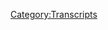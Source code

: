 {{DEFAULTSORT:
    #_TRANSCRIPT_0688:May 25, 2022
}}{{Transcript
    | title         = [[688: May 25, 2022]]
    | caption       = [https://knowledgefight.libsyn.com/688-may-25-2022 Listen to this episode on Libsyn]
    | episodeNumber = [[688: May 25, 2022|688]]
    | length        = 01:29:58
}}

{{MessageBox
    | header     = Warning: Bot Generated Content
    | text       = This transcript was automatically generated by transcription software and likely contains many mistakes and misattributions. Please check the audio for definitive quotes, attribution, and context.
    | image      = N3yvass4myg91.webp
    | imagewidth = 50px
    | id         = warning
}}

{{TranscriptBlock
    | name      = Unknown Speaker
    | timestamp = 00:00:00.000
    | text      = N-N-N-N-N-N-N-Knowledge Fight
}}

{{TranscriptBlock
    | name      = Unknown Speaker
    | timestamp = 00:00:13.000
    | text      = Dan and Jordan, I am SWEATING
}}

{{TranscriptBlock
    | name      = Unknown Speaker
    | timestamp = 00:00:18.000
    | text      = knowledgefight.com, it's time to pray
}}

{{TranscriptBlock
    | name      = Unknown Speaker
    | timestamp = 00:00:21.000
    | text      = I have great respect for knowledgefight
}}

{{TranscriptBlock
    | name      = Unknown Speaker
    | timestamp = 00:00:24.000
    | text      = I'm sick of them posing as if they're the good guys
}}

{{TranscriptBlock
    | name      = Unknown Speaker
    | timestamp = 00:00:27.000
    | text      = We are the bad guys, knowledgefight
}}

{{TranscriptBlock
    | name      = Unknown Speaker
    | timestamp = 00:00:30.000
    | text      = Dan and Jordan, knowledgefight
}}

{{TranscriptBlock
    | name      = Unknown Speaker
    | timestamp = 00:00:32.000
    | text      = RIDDLER, RIDDLER, RIDDLER
}}

{{TranscriptBlock
    | name      = Unknown Speaker
    | timestamp = 00:00:34.000
    | text      = I need, I need money
}}

{{TranscriptBlock
    | name      = Unknown Speaker
    | timestamp = 00:00:36.000
    | text      = RIDDLER, RIDDLER, RIDDLER
}}

{{TranscriptBlock
    | name      = Unknown Speaker
    | timestamp = 00:00:39.000
    | text      = Andy and Kansas, Andy and, Andy and
}}

{{TranscriptBlock
    | name      = Unknown Speaker
    | timestamp = 00:00:42.000
    | text      = Stop it, Andy and Kansas, Andy and Kansas
}}

{{TranscriptBlock
    | name      = Unknown Speaker
    | timestamp = 00:00:44.000
    | text      = It's time to pray
}}

{{TranscriptBlock
    | name      = Unknown Speaker
    | timestamp = 00:00:47.000
    | text      = Andy and Kansas, you're on the air, thanks for holding
}}

{{TranscriptBlock
    | name      = Unknown Speaker
    | timestamp = 00:00:49.000
    | text      = Hello Alex, I'm a system caller, I'm a huge fan
}}

{{TranscriptBlock
    | name      = Unknown Speaker
    | timestamp = 00:00:52.000
    | text      = I love your work
}}

{{TranscriptBlock
    | name      = Unknown Speaker
    | timestamp = 00:00:53.000
    | text      = knowledgefight
}}

{{TranscriptBlock
    | name      = Unknown Speaker
    | timestamp = 00:00:54.000
    | text      = knowledgefight.com
}}

{{TranscriptBlock
    | name      = Unknown Speaker
    | timestamp = 00:00:57.000
    | text      = I love you
}}

{{TranscriptBlock
    | name      = Unknown Speaker
    | timestamp = 00:00:59.000
    | text      = Hey everybody, welcome back to knowledgefight, I'm Dan
}}

{{TranscriptBlock
    | name      = Unknown Speaker
    | timestamp = 00:01:01.000
    | text      = I'm Jordan
}}

{{TranscriptBlock
    | name      = Unknown Speaker
    | timestamp = 00:01:02.000
    | text      = We're couple dudes, like to sit around, worship at the altar of Selene
}}

{{TranscriptBlock
    | name      = Unknown Speaker
    | timestamp = 00:01:04.000
    | text      = and talk a little bit about Alex Jones
}}

{{TranscriptBlock
    | name      = Unknown Speaker
    | timestamp = 00:01:06.000
    | text      = Oh indeed we are, Dan
}}

{{TranscriptBlock
    | name      = Unknown Speaker
    | timestamp = 00:01:08.000
    | text      = Jordan
}}

{{TranscriptBlock
    | name      = Unknown Speaker
    | timestamp = 00:01:09.000
    | text      = Dan
}}

{{TranscriptBlock
    | name      = Unknown Speaker
    | timestamp = 00:01:10.000
    | text      = Jordan
}}

{{TranscriptBlock
    | name      = Unknown Speaker
    | timestamp = 00:01:11.000
    | text      = Quick question for you
}}

{{TranscriptBlock
    | name      = Unknown Speaker
    | timestamp = 00:01:12.000
    | text      = What's up
}}

{{TranscriptBlock
    | name      = Unknown Speaker
    | timestamp = 00:01:13.000
    | text      = What's your bright spot buddy
}}

{{TranscriptBlock
    | name      = Unknown Speaker
    | timestamp = 00:01:14.000
    | text      = You go first
}}

{{TranscriptBlock
    | name      = Unknown Speaker
    | timestamp = 00:01:15.000
    | text      = Dan, you ever hear of a little country called France?
}}

{{TranscriptBlock
    | name      = Unknown Speaker
    | timestamp = 00:01:16.000
    | text      = Oh, oui
}}

{{TranscriptBlock
    | name      = Unknown Speaker
    | timestamp = 00:01:18.000
    | text      = Yeah, you ever hear of a little game called tennis?
}}

{{TranscriptBlock
    | name      = Unknown Speaker
    | timestamp = 00:01:21.000
    | text      = C'est trÃ¨s bien
}}

{{TranscriptBlock
    | name      = Unknown Speaker
    | timestamp = 00:01:23.000
    | text      = Well my friend, you ever hear of a little guy named Rafael Nadal
}}

{{TranscriptBlock
    | name      = Unknown Speaker
    | timestamp = 00:01:28.000
    | text      = Como sa va
}}

{{TranscriptBlock
    | name      = Unknown Speaker
    | timestamp = 00:01:30.000
    | text      = Ah yes, he and Djokovic played again
}}

{{TranscriptBlock
    | name      = Unknown Speaker
    | timestamp = 00:01:32.000
    | text      = Just like last year
}}

{{TranscriptBlock
    | name      = Unknown Speaker
    | timestamp = 00:01:34.000
    | text      = But you remember how I told you about last year
}}

{{TranscriptBlock
    | name      = Unknown Speaker
    | timestamp = 00:01:36.000
    | text      = And how they played the most amazing third set ever
}}

{{TranscriptBlock
    | name      = Unknown Speaker
    | timestamp = 00:01:38.000
    | text      = And then Rafa got injured and it was so sad
}}

{{TranscriptBlock
    | name      = Unknown Speaker
    | timestamp = 00:01:40.000
    | text      = Sure, I think
}}

{{TranscriptBlock
    | name      = Unknown Speaker
    | timestamp = 00:01:42.000
    | text      = Right, the opposite happened this time
}}

{{TranscriptBlock
    | name      = Unknown Speaker
    | timestamp = 00:01:44.000
    | text      = Right, they played the most amazing tennis ever
}}

{{TranscriptBlock
    | name      = Unknown Speaker
    | timestamp = 00:01:46.000
    | text      = And then they kept playing the most amazing tennis ever
}}

{{TranscriptBlock
    | name      = Unknown Speaker
    | timestamp = 00:01:49.000
    | text      = And then Rafa played the most amazing tennis ever
}}

{{TranscriptBlock
    | name      = Unknown Speaker
    | timestamp = 00:01:52.000
    | text      = And wound up winning
}}

{{TranscriptBlock
    | name      = Unknown Speaker
    | timestamp = 00:01:53.000
    | text      = You're getting very animated here
}}

{{TranscriptBlock
    | name      = Unknown Speaker
    | timestamp = 00:01:54.000
    | text      = It's amazing
}}

{{TranscriptBlock
    | name      = Unknown Speaker
    | timestamp = 00:01:55.000
    | text      = It was amazing
}}

{{TranscriptBlock
    | name      = Unknown Speaker
    | timestamp = 00:01:56.000
    | text      = You can't beat it
}}

{{TranscriptBlock
    | name      = Unknown Speaker
    | timestamp = 00:01:57.000
    | text      = You can't beat it
}}

{{TranscriptBlock
    | name      = Unknown Speaker
    | timestamp = 00:01:58.000
    | text      = I mean Jordan, that sounds like some great tennis
}}

{{TranscriptBlock
    | name      = Unknown Speaker
    | timestamp = 00:02:01.000
    | text      = It was some great tennis
}}

{{TranscriptBlock
    | name      = Unknown Speaker
    | timestamp = 00:02:05.000
    | text      = Wow, I'm happy for you
}}

{{TranscriptBlock
    | name      = Unknown Speaker
    | timestamp = 00:02:06.000
    | text      = Yeah, it was really fun and enjoyable
}}

{{TranscriptBlock
    | name      = Unknown Speaker
    | timestamp = 00:02:08.000
    | text      = And Rafa won
}}

{{TranscriptBlock
    | name      = Unknown Speaker
    | timestamp = 00:02:09.000
    | text      = That's a great outcome and a great way to get there
}}

{{TranscriptBlock
    | name      = Unknown Speaker
    | timestamp = 00:02:12.000
    | text      = Same
}}

{{TranscriptBlock
    | name      = Unknown Speaker
    | timestamp = 00:02:13.000
    | text      = Look at me summing things up
}}

{{TranscriptBlock
    | name      = Unknown Speaker
    | timestamp = 00:02:17.000
    | text      = I'm putting on my like
}}

{{TranscriptBlock
    | name      = Unknown Speaker
    | timestamp = 00:02:19.000
    | text      = What a great journey
}}

{{TranscriptBlock
    | name      = Unknown Speaker
    | timestamp = 00:02:20.000
    | text      = The radio professional hat
}}

{{TranscriptBlock
    | name      = Unknown Speaker
    | timestamp = 00:02:24.000
    | text      = Alright, now we're gonna go to the top 40
}}

{{TranscriptBlock
    | name      = Unknown Speaker
    | timestamp = 00:02:26.000
    | text      = I'm having a difficulty coming up with a bright spot necessarily
}}

{{TranscriptBlock
    | name      = Unknown Speaker
    | timestamp = 00:02:30.000
    | text      = So I'm gonna say
}}

{{TranscriptBlock
    | name      = Unknown Speaker
    | timestamp = 00:02:32.000
    | text      = Look, this is gonna be controversial
}}

{{TranscriptBlock
    | name      = Unknown Speaker
    | timestamp = 00:02:33.000
    | text      = Frozen waffles
}}

{{TranscriptBlock
    | name      = Unknown Speaker
    | timestamp = 00:02:34.000
    | text      = Frozen waffles
}}

{{TranscriptBlock
    | name      = Unknown Speaker
    | timestamp = 00:02:35.000
    | text      = Yes
}}

{{TranscriptBlock
    | name      = Unknown Speaker
    | timestamp = 00:02:36.000
    | text      = Frozen waffles
}}

{{TranscriptBlock
    | name      = Unknown Speaker
    | timestamp = 00:02:37.000
    | text      = Well, I had a broken toaster for quite a while
}}

{{TranscriptBlock
    | name      = Unknown Speaker
    | timestamp = 00:02:39.000
    | text      = A toaster oven
}}

{{TranscriptBlock
    | name      = Unknown Speaker
    | timestamp = 00:02:40.000
    | text      = And so I had not been able to toast things
}}

{{TranscriptBlock
    | name      = Unknown Speaker
    | timestamp = 00:02:43.000
    | text      = And I just recently got a new toaster oven
}}

{{TranscriptBlock
    | name      = Unknown Speaker
    | timestamp = 00:02:46.000
    | text      = And one of the things that I was like
}}

{{TranscriptBlock
    | name      = Unknown Speaker
    | timestamp = 00:02:48.000
    | text      = I haven't had this in a while
}}

{{TranscriptBlock
    | name      = Unknown Speaker
    | timestamp = 00:02:50.000
    | text      = Frozen waffles, how about it?
}}

{{TranscriptBlock
    | name      = Unknown Speaker
    | timestamp = 00:02:53.000
    | text      = And so I got frozen waffles
}}

{{TranscriptBlock
    | name      = Unknown Speaker
    | timestamp = 00:02:54.000
    | text      = Yeah
}}

{{TranscriptBlock
    | name      = Unknown Speaker
    | timestamp = 00:02:55.000
    | text      = And you know what
}}

{{TranscriptBlock
    | name      = Unknown Speaker
    | timestamp = 00:02:56.000
    | text      = They work as a fine like
}}

{{TranscriptBlock
    | name      = Unknown Speaker
    | timestamp = 00:02:58.000
    | text      = If you want to make a sandwich
}}

{{TranscriptBlock
    | name      = Unknown Speaker
    | timestamp = 00:02:59.000
    | text      = Totally
}}

{{TranscriptBlock
    | name      = Unknown Speaker
    | timestamp = 00:03:00.000
    | text      = You can make a breakfast sandwich
}}

{{TranscriptBlock
    | name      = Unknown Speaker
    | timestamp = 00:03:01.000
    | text      = 100%
}}

{{TranscriptBlock
    | name      = Unknown Speaker
    | timestamp = 00:03:02.000
    | text      = With frozen waffles
}}

{{TranscriptBlock
    | name      = Unknown Speaker
    | timestamp = 00:03:03.000
    | text      = Absolutely
}}

{{TranscriptBlock
    | name      = Unknown Speaker
    | timestamp = 00:03:04.000
    | text      = Works as a great bread
}}

{{TranscriptBlock
    | name      = Unknown Speaker
    | timestamp = 00:03:05.000
    | text      = Underrated
}}

{{TranscriptBlock
    | name      = Unknown Speaker
    | timestamp = 00:03:06.000
    | text      = Also thank you to everybody who
}}

{{TranscriptBlock
    | name      = Unknown Speaker
    | timestamp = 00:03:08.000
    | text      = Explained to me that sauce things are called ramekins
}}

{{TranscriptBlock
    | name      = Unknown Speaker
    | timestamp = 00:03:11.000
    | text      = Great
}}

{{TranscriptBlock
    | name      = Unknown Speaker
    | timestamp = 00:03:12.000
    | text      = I don't know if we have had
}}

{{TranscriptBlock
    | name      = Unknown Speaker
    | timestamp = 00:03:14.000
    | text      = Such an aggressive response on anything
}}

{{TranscriptBlock
    | name      = Unknown Speaker
    | timestamp = 00:03:17.000
    | text      = Chumbawamba
}}

{{TranscriptBlock
    | name      = Unknown Speaker
    | timestamp = 00:03:18.000
    | text      = Yes, that's right
}}

{{TranscriptBlock
    | name      = Unknown Speaker
    | timestamp = 00:03:19.000
    | text      = Chumbawamba and ramekins are the two
}}

{{TranscriptBlock
    | name      = Unknown Speaker
    | timestamp = 00:03:22.000
    | text      = Oh my god
}}

{{TranscriptBlock
    | name      = Unknown Speaker
    | timestamp = 00:03:23.000
    | text      = The hills people will die on
}}

{{TranscriptBlock
    | name      = Unknown Speaker
    | timestamp = 00:03:25.000
    | text      = Holy shit
}}

{{TranscriptBlock
    | name      = Unknown Speaker
    | timestamp = 00:03:26.000
    | text      = Really took it on the chin on that one
}}

{{TranscriptBlock
    | name      = Unknown Speaker
    | timestamp = 00:03:29.000
    | text      = Yeah, that one was intense
}}

{{TranscriptBlock
    | name      = Unknown Speaker
    | timestamp = 00:03:31.000
    | text      = So thank you to everybody
}}

{{TranscriptBlock
    | name      = Unknown Speaker
    | timestamp = 00:03:32.000
    | text      = I now know to Google ramekins
}}

{{TranscriptBlock
    | name      = Unknown Speaker
    | timestamp = 00:03:34.000
    | text      = You've got links
}}

{{TranscriptBlock
    | name      = Unknown Speaker
    | timestamp = 00:03:37.000
    | text      = So Jordan, today we have an episode to go over
}}

{{TranscriptBlock
    | name      = Unknown Speaker
    | timestamp = 00:03:41.000
    | text      = We're gonna be talking about May 25th, 2022
}}

{{TranscriptBlock
    | name      = Unknown Speaker
    | timestamp = 00:03:43.000
    | text      = So one of the things
}}

{{TranscriptBlock
    | name      = Unknown Speaker
    | timestamp = 00:03:45.000
    | text      = We talked about having an episode on Wednesday
}}

{{TranscriptBlock
    | name      = Unknown Speaker
    | timestamp = 00:03:48.000
    | text      = And we did not because I kind of wanted a little bit more clarity
}}

{{TranscriptBlock
    | name      = Unknown Speaker
    | timestamp = 00:03:52.000
    | text      = About stuff
}}

{{TranscriptBlock
    | name      = Unknown Speaker
    | timestamp = 00:03:53.000
    | text      = I felt like we still really had
}}

{{TranscriptBlock
    | name      = Unknown Speaker
    | timestamp = 00:03:57.000
    | text      = Our feet on shaky ground
}}

{{TranscriptBlock
    | name      = Unknown Speaker
    | timestamp = 00:03:59.000
    | text      = In terms of knowing a lot of the concrete details
}}

{{TranscriptBlock
    | name      = Unknown Speaker
    | timestamp = 00:04:02.000
    | text      = About the police response
}}

{{TranscriptBlock
    | name      = Unknown Speaker
    | timestamp = 00:04:04.000
    | text      = About the actual circumstances of the shooting
}}

{{TranscriptBlock
    | name      = Unknown Speaker
    | timestamp = 00:04:07.000
    | text      = And unfortunately I still think we do
}}

{{TranscriptBlock
    | name      = Unknown Speaker
    | timestamp = 00:04:09.000
    | text      = We're not on solid ground
}}

{{TranscriptBlock
    | name      = Unknown Speaker
    | timestamp = 00:04:12.000
    | text      = Still
}}

{{TranscriptBlock
    | name      = Unknown Speaker
    | timestamp = 00:04:13.000
    | text      = The ground is shaking around us
}}

{{TranscriptBlock
    | name      = Unknown Speaker
    | timestamp = 00:04:14.000
    | text      = Right
}}

{{TranscriptBlock
    | name      = Unknown Speaker
    | timestamp = 00:04:15.000
    | text      = But we can't really put things off too much longer
}}

{{TranscriptBlock
    | name      = Unknown Speaker
    | timestamp = 00:04:19.000
    | text      = In terms of, I mean we have
}}

{{TranscriptBlock
    | name      = Unknown Speaker
    | timestamp = 00:04:22.000
    | text      = Right
}}

{{TranscriptBlock
    | name      = Unknown Speaker
    | timestamp = 00:04:23.000
    | text      = Optional episode on Wednesday
}}

{{TranscriptBlock
    | name      = Unknown Speaker
    | timestamp = 00:04:24.000
    | text      = Right
}}

{{TranscriptBlock
    | name      = Unknown Speaker
    | timestamp = 00:04:25.000
    | text      = Gotta go to work
}}

{{TranscriptBlock
    | name      = Unknown Speaker
    | timestamp = 00:04:26.000
    | text      = Gotta do something, yeah
}}

{{TranscriptBlock
    | name      = Unknown Speaker
    | timestamp = 00:04:27.000
    | text      = But what I'm thinking
}}

{{TranscriptBlock
    | name      = Unknown Speaker
    | timestamp = 00:04:30.000
    | text      = And I actually kind of was kicking around this idea anyway
}}

{{TranscriptBlock
    | name      = Unknown Speaker
    | timestamp = 00:04:33.000
    | text      = I'm gonna slow things down a little bit
}}

{{TranscriptBlock
    | name      = Unknown Speaker
    | timestamp = 00:04:36.000
    | text      = And take a look at this time more completely
}}

{{TranscriptBlock
    | name      = Unknown Speaker
    | timestamp = 00:04:40.000
    | text      = I think
}}

{{TranscriptBlock
    | name      = Unknown Speaker
    | timestamp = 00:04:41.000
    | text      = Especially this period where these reports are coming out
}}

{{TranscriptBlock
    | name      = Unknown Speaker
    | timestamp = 00:04:44.000
    | text      = About the contradictory statements that the police are making
}}

{{TranscriptBlock
    | name      = Unknown Speaker
    | timestamp = 00:04:49.000
    | text      = And check in on Alex's coverage over the course of it
}}

{{TranscriptBlock
    | name      = Unknown Speaker
    | timestamp = 00:04:52.000
    | text      = So you can see any kind of nuance or details
}}

{{TranscriptBlock
    | name      = Unknown Speaker
    | timestamp = 00:04:55.000
    | text      = That go on in his coverage
}}

{{TranscriptBlock
    | name      = Unknown Speaker
    | timestamp = 00:04:57.000
    | text      = Yeah, it is interesting to see how he would react
}}

{{TranscriptBlock
    | name      = Unknown Speaker
    | timestamp = 00:05:00.000
    | text      = To each change in the story
}}

{{TranscriptBlock
    | name      = Unknown Speaker
    | timestamp = 00:05:02.000
    | text      = Right
}}

{{TranscriptBlock
    | name      = Unknown Speaker
    | timestamp = 00:05:03.000
    | text      = And we're not in any particular rush
}}

{{TranscriptBlock
    | name      = Unknown Speaker
    | timestamp = 00:05:05.000
    | text      = To figure out what he said yesterday
}}

{{TranscriptBlock
    | name      = Unknown Speaker
    | timestamp = 00:05:07.000
    | text      = Or talk about that
}}

{{TranscriptBlock
    | name      = Unknown Speaker
    | timestamp = 00:05:09.000
    | text      = So I think that this could be a good exercise of our time
}}

{{TranscriptBlock
    | name      = Unknown Speaker
    | timestamp = 00:05:13.000
    | text      = And if we take it slowly enough
}}

{{TranscriptBlock
    | name      = Unknown Speaker
    | timestamp = 00:05:15.000
    | text      = Eventually we might get to the point where we have concrete information
}}

{{TranscriptBlock
    | name      = Unknown Speaker
    | timestamp = 00:05:18.000
    | text      = Yeah, exactly
}}

{{TranscriptBlock
    | name      = Unknown Speaker
    | timestamp = 00:05:19.000
    | text      = About the police response
}}

{{TranscriptBlock
    | name      = Unknown Speaker
    | timestamp = 00:05:20.000
    | text      = Yeah, I think that's
}}

{{TranscriptBlock
    | name      = Unknown Speaker
    | timestamp = 00:05:21.000
    | text      = I think it's really interesting
}}

{{TranscriptBlock
    | name      = Unknown Speaker
    | timestamp = 00:05:23.000
    | text      = I think it's a good choice just because
}}

{{TranscriptBlock
    | name      = Unknown Speaker
    | timestamp = 00:05:25.000
    | text      = Alex has to come out immediately knowing everything that there is to know
}}

{{TranscriptBlock
    | name      = Unknown Speaker
    | timestamp = 00:05:30.000
    | text      = You'd think
}}

{{TranscriptBlock
    | name      = Unknown Speaker
    | timestamp = 00:05:31.000
    | text      = And then the story's gonna change
}}

{{TranscriptBlock
    | name      = Unknown Speaker
    | timestamp = 00:05:34.000
    | text      = So he has to come out and immediately know everything about that
}}

{{TranscriptBlock
    | name      = Unknown Speaker
    | timestamp = 00:05:36.000
    | text      = And then the story's gonna change again and he has to come out immediately
}}

{{TranscriptBlock
    | name      = Unknown Speaker
    | timestamp = 00:05:39.000
    | text      = So there's no way he can keep his bullshit straight
}}

{{TranscriptBlock
    | name      = Unknown Speaker
    | timestamp = 00:05:41.000
    | text      = Whatever he has to do as a narrative
}}

{{TranscriptBlock
    | name      = Unknown Speaker
    | timestamp = 00:05:44.000
    | text      = Has to be able to include that somehow
}}

{{TranscriptBlock
    | name      = Unknown Speaker
    | timestamp = 00:05:46.000
    | text      = Or else he has to make it include that
}}

{{TranscriptBlock
    | name      = Unknown Speaker
    | timestamp = 00:05:48.000
    | text      = Yeah, yeah, yeah
}}

{{TranscriptBlock
    | name      = Unknown Speaker
    | timestamp = 00:05:49.000
    | text      = And I think that may be interesting to see
}}

{{TranscriptBlock
    | name      = Unknown Speaker
    | timestamp = 00:05:52.000
    | text      = Yeah, I think that this will be at least educational in some form
}}

{{TranscriptBlock
    | name      = Unknown Speaker
    | timestamp = 00:05:58.000
    | text      = Yes
}}

{{TranscriptBlock
    | name      = Unknown Speaker
    | timestamp = 00:05:59.000
    | text      = So today we're just gonna be looking at the day after the shooting
}}

{{TranscriptBlock
    | name      = Unknown Speaker
    | timestamp = 00:06:02.000
    | text      = Right
}}

{{TranscriptBlock
    | name      = Unknown Speaker
    | timestamp = 00:06:03.000
    | text      = May 25th, 2022
}}

{{TranscriptBlock
    | name      = Unknown Speaker
    | timestamp = 00:06:05.000
    | text      = And we'll get down to this in a moment
}}

{{TranscriptBlock
    | name      = Unknown Speaker
    | timestamp = 00:06:06.000
    | text      = But first, let's say hello to some new wonks
}}

{{TranscriptBlock
    | name      = Unknown Speaker
    | timestamp = 00:06:08.000
    | text      = Oh, that's a great idea
}}

{{TranscriptBlock
    | name      = Unknown Speaker
    | timestamp = 00:06:09.000
    | text      = So first, the middle-aged rat captain from the SS North Korean ballot boat
}}

{{TranscriptBlock
    | name      = Unknown Speaker
    | timestamp = 00:06:14.000
    | text      = Thank you so much, you're now a policy wonk
}}

{{TranscriptBlock
    | name      = Unknown Speaker
    | timestamp = 00:06:15.000
    | text      = I'm a policy wonk
}}

{{TranscriptBlock
    | name      = Unknown Speaker
    | timestamp = 00:06:16.000
    | text      = Thank you very much
}}

{{TranscriptBlock
    | name      = Unknown Speaker
    | timestamp = 00:06:17.000
    | text      = Thank you
}}

{{TranscriptBlock
    | name      = Unknown Speaker
    | timestamp = 00:06:18.000
    | text      = Next, legendary creature, Phyrexian praetor, Flash
}}

{{TranscriptBlock
    | name      = Unknown Speaker
    | timestamp = 00:06:22.000
    | text      = At the beginning of your end step, draw seven cards
}}

{{TranscriptBlock
    | name      = Unknown Speaker
    | timestamp = 00:06:24.000
    | text      = Each opponent's maximum hand size is reduced by seven
}}

{{TranscriptBlock
    | name      = Unknown Speaker
    | timestamp = 00:06:28.000
    | text      = Thank you so much, you're now a policy wonk
}}

{{TranscriptBlock
    | name      = Unknown Speaker
    | timestamp = 00:06:29.000
    | text      = I'm a policy wonk
}}

{{TranscriptBlock
    | name      = Unknown Speaker
    | timestamp = 00:06:30.000
    | text      = Thank you very much
}}

{{TranscriptBlock
    | name      = Unknown Speaker
    | timestamp = 00:06:31.000
    | text      = Thank you
}}

{{TranscriptBlock
    | name      = Unknown Speaker
    | timestamp = 00:06:32.000
    | text      = Next, Captain Carlos Danger and the crew of the Dark Slide
}}

{{TranscriptBlock
    | name      = Unknown Speaker
    | timestamp = 00:06:35.000
    | text      = Thank you so much, you're now a policy wonk
}}

{{TranscriptBlock
    | name      = Unknown Speaker
    | timestamp = 00:06:37.000
    | text      = I'm a policy wonk
}}

{{TranscriptBlock
    | name      = Unknown Speaker
    | timestamp = 00:06:38.000
    | text      = Thank you very much
}}

{{TranscriptBlock
    | name      = Unknown Speaker
    | timestamp = 00:06:39.000
    | text      = Thank you
}}

{{TranscriptBlock
    | name      = Unknown Speaker
    | timestamp = 00:06:40.000
    | text      = Next, I told my mother I was brilliant and she said I was going to hell
}}

{{TranscriptBlock
    | name      = Unknown Speaker
    | timestamp = 00:06:43.000
    | text      = Thank you so much, you're now a policy wonk
}}

{{TranscriptBlock
    | name      = Unknown Speaker
    | timestamp = 00:06:44.000
    | text      = I'm a policy wonk
}}

{{TranscriptBlock
    | name      = Unknown Speaker
    | timestamp = 00:06:45.000
    | text      = Thank you very much
}}

{{TranscriptBlock
    | name      = Unknown Speaker
    | timestamp = 00:06:46.000
    | text      = And Jordan, we've got a technocrat in the mix
}}

{{TranscriptBlock
    | name      = Unknown Speaker
    | timestamp = 00:06:48.000
    | text      = So I'd like to say hello and thank you to a cat named Yonder
}}

{{TranscriptBlock
    | name      = Unknown Speaker
    | timestamp = 00:06:52.000
    | text      = You are now a technocrat
}}

{{TranscriptBlock
    | name      = Unknown Speaker
    | timestamp = 00:06:53.000
    | text      = I'm a policy wonk
}}

{{TranscriptBlock
    | name      = Unknown Speaker
    | timestamp = 00:06:54.000
    | text      = I have risen above my enemies
}}

{{TranscriptBlock
    | name      = Unknown Speaker
    | timestamp = 00:06:58.000
    | text      = I might quit tomorrow, actually
}}

{{TranscriptBlock
    | name      = Unknown Speaker
    | timestamp = 00:06:59.000
    | text      = I'm just gonna take a little break, you know
}}

{{TranscriptBlock
    | name      = Unknown Speaker
    | timestamp = 00:07:01.000
    | text      = A little breaky for me
}}

{{TranscriptBlock
    | name      = Unknown Speaker
    | timestamp = 00:07:06.000
    | text      = And then we're going to come back and I'm gonna start the show over
}}

{{TranscriptBlock
    | name      = Unknown Speaker
    | timestamp = 00:07:11.000
    | text      = But I'm the devil, I gotta be taken over here, I'm in all this blah blah blah
}}

{{TranscriptBlock
    | name      = Unknown Speaker
    | timestamp = 00:07:15.000
    | text      = Fuck you, fuck you
}}

{{TranscriptBlock
    | name      = Unknown Speaker
    | timestamp = 00:07:17.000
    | text      = I got plenty of words for you, but at the end of the day, fuck you and your New World Order
}}

{{TranscriptBlock
    | name      = Unknown Speaker
    | timestamp = 00:07:22.000
    | text      = And fuck the horse you rode in on and all your shit
}}

{{TranscriptBlock
    | name      = Unknown Speaker
    | timestamp = 00:07:26.000
    | text      = Maybe today should be my last broadcast
}}

{{TranscriptBlock
    | name      = Unknown Speaker
    | timestamp = 00:07:28.000
    | text      = Maybe I'll just be gone a month, maybe five years
}}

{{TranscriptBlock
    | name      = Unknown Speaker
    | timestamp = 00:07:32.000
    | text      = Maybe I'll walk out of here tomorrow and you never see me again
}}

{{TranscriptBlock
    | name      = Unknown Speaker
    | timestamp = 00:07:36.000
    | text      = That's really what I want to do
}}

{{TranscriptBlock
    | name      = Unknown Speaker
    | timestamp = 00:07:38.000
    | text      = I never want to come back here again
}}

{{TranscriptBlock
    | name      = Unknown Speaker
    | timestamp = 00:07:40.000
    | text      = I apologize to the crew and the listeners yesterday that I was legitimately having breakdowns on air
}}

{{TranscriptBlock
    | name      = Unknown Speaker
    | timestamp = 00:07:47.000
    | text      = I'll be better tomorrow
}}

{{TranscriptBlock
    | name      = Unknown Speaker
    | timestamp = 00:07:48.000
    | text      = He's not
}}

{{TranscriptBlock
    | name      = Unknown Speaker
    | timestamp = 00:07:49.000
    | text      = Nope
}}

{{TranscriptBlock
    | name      = Unknown Speaker
    | timestamp = 00:07:50.000
    | text      = He never will be
}}

{{TranscriptBlock
    | name      = Unknown Speaker
    | timestamp = 00:07:51.000
    | text      = That's a real bummer
}}

{{TranscriptBlock
    | name      = Unknown Speaker
    | timestamp = 00:07:53.000
    | text      = So we start off here and Alex has some interesting thoughts
}}

{{TranscriptBlock
    | name      = Unknown Speaker
    | timestamp = 00:07:58.000
    | text      = He has an idea that the shooter didn't act alone
}}

{{TranscriptBlock
    | name      = Unknown Speaker
    | timestamp = 00:08:01.000
    | text      = Okay
}}

{{TranscriptBlock
    | name      = Unknown Speaker
    | timestamp = 00:08:02.000
    | text      = But
}}

{{TranscriptBlock
    | name      = Unknown Speaker
    | timestamp = 00:08:03.000
    | text      = Why?
}}

{{TranscriptBlock
    | name      = Unknown Speaker
    | timestamp = 00:08:04.000
    | text      = Well, it's a little metaphysical
}}

{{TranscriptBlock
    | name      = Unknown Speaker
    | timestamp = 00:08:06.000
    | text      = Okay
}}

{{TranscriptBlock
    | name      = Unknown Speaker
    | timestamp = 00:08:07.000
    | text      = Oh no
}}

{{TranscriptBlock
    | name      = Unknown Speaker
    | timestamp = 00:08:08.000
    | text      = Salvador Romas
}}

{{TranscriptBlock
    | name      = Unknown Speaker
    | timestamp = 00:08:10.000
    | text      = Or in Latin, the son of Rome
}}

{{TranscriptBlock
    | name      = Unknown Speaker
    | timestamp = 00:08:13.000
    | text      = More like the son of Satan
}}

{{TranscriptBlock
    | name      = Unknown Speaker
    | timestamp = 00:08:15.000
    | text      = What?
}}

{{TranscriptBlock
    | name      = Unknown Speaker
    | timestamp = 00:08:17.000
    | text      = Doesn't matter if they're Caucasian, doesn't matter if they're Hispanic
}}

{{TranscriptBlock
    | name      = Unknown Speaker
    | timestamp = 00:08:22.000
    | text      = It doesn't matter if they are black
}}

{{TranscriptBlock
    | name      = Unknown Speaker
    | timestamp = 00:08:25.000
    | text      = They all have that same look
}}

{{TranscriptBlock
    | name      = Unknown Speaker
    | timestamp = 00:08:31.000
    | text      = And they all follow the exact same MO
}}

{{TranscriptBlock
    | name      = Unknown Speaker
    | timestamp = 00:08:34.000
    | text      = They all have the same criminology behind them
}}

{{TranscriptBlock
    | name      = Unknown Speaker
    | timestamp = 00:08:38.000
    | text      = His friends say that he began to self-harm several years ago
}}

{{TranscriptBlock
    | name      = Unknown Speaker
    | timestamp = 00:08:41.000
    | text      = Began to get into the occult, began to become a Satanist
}}

{{TranscriptBlock
    | name      = Unknown Speaker
    | timestamp = 00:08:46.000
    | text      = And if you ask what organization or group was behind this, or if he acted alone, he did not act alone
}}

{{TranscriptBlock
    | name      = Unknown Speaker
    | timestamp = 00:08:52.000
    | text      = The Bible talks about the mystery of iniquity, the mystery of evil
}}

{{TranscriptBlock
    | name      = Unknown Speaker
    | timestamp = 00:08:55.000
    | text      = And how this evil force takes people over
}}

{{TranscriptBlock
    | name      = Unknown Speaker
    | timestamp = 00:08:59.000
    | text      = Yeah, so I guess Alex has decided that the Uvalde shooter is possessed by demons
}}

{{TranscriptBlock
    | name      = Unknown Speaker
    | timestamp = 00:09:03.000
    | text      = Which is being used as an argument that he didn't act alone
}}

{{TranscriptBlock
    | name      = Unknown Speaker
    | timestamp = 00:09:06.000
    | text      = So we're on good solid ground here
}}

{{TranscriptBlock
    | name      = Unknown Speaker
    | timestamp = 00:09:08.000
    | text      = Yeah, yeah, yeah, yeah, that's great
}}

{{TranscriptBlock
    | name      = Unknown Speaker
    | timestamp = 00:09:10.000
    | text      = Yep
}}

{{TranscriptBlock
    | name      = Unknown Speaker
    | timestamp = 00:09:11.000
    | text      = That whole son of Rome thing is fun, but Phileas is son in Latin
}}

{{TranscriptBlock
    | name      = Unknown Speaker
    | timestamp = 00:09:15.000
    | text      = And the shooter's name was Ramos, not Romas
}}

{{TranscriptBlock
    | name      = Unknown Speaker
    | timestamp = 00:09:18.000
    | text      = I was able to find some early articles that did say Romas
}}

{{TranscriptBlock
    | name      = Unknown Speaker
    | timestamp = 00:09:23.000
    | text      = So that's not like all that wild for Alex to have that name in his head
}}

{{TranscriptBlock
    | name      = Unknown Speaker
    | timestamp = 00:09:28.000
    | text      = But it was incorrect
}}

{{TranscriptBlock
    | name      = Unknown Speaker
    | timestamp = 00:09:30.000
    | text      = Gotcha
}}

{{TranscriptBlock
    | name      = Unknown Speaker
    | timestamp = 00:09:31.000
    | text      = I'm not as familiar with Latin as I am with Greek
}}

{{TranscriptBlock
    | name      = Unknown Speaker
    | timestamp = 00:09:33.000
    | text      = But I also don't think it's possible for a noun to be declined the way Alex is making Romas mean of Rome
}}

{{TranscriptBlock
    | name      = Unknown Speaker
    | timestamp = 00:09:39.000
    | text      = The AS is not a suffix that's used in the genitive case, which is most commonly used to show possession
}}

{{TranscriptBlock
    | name      = Unknown Speaker
    | timestamp = 00:09:46.000
    | text      = Like of something
}}

{{TranscriptBlock
    | name      = Unknown Speaker
    | timestamp = 00:09:48.000
    | text      = Son of Rome would generally be expressed as Phileas Romam
}}

{{TranscriptBlock
    | name      = Unknown Speaker
    | timestamp = 00:09:52.000
    | text      = Anyway, Salvador is actually a name that derives from the Spanish and Portuguese for savior
}}

{{TranscriptBlock
    | name      = Unknown Speaker
    | timestamp = 00:09:57.000
    | text      = And Ramos means branches
}}

{{TranscriptBlock
    | name      = Unknown Speaker
    | timestamp = 00:09:59.000
    | text      = The point is that Alex is getting the shooter's name wrong
}}

{{TranscriptBlock
    | name      = Unknown Speaker
    | timestamp = 00:10:02.000
    | text      = So he can incorrectly translate it into something that he can pretend means son of Satan
}}

{{TranscriptBlock
    | name      = Unknown Speaker
    | timestamp = 00:10:06.000
    | text      = So he can shoehorn his insane worldview that his enemies are possessed by demons into the coverage of the story on a basic level
}}

{{TranscriptBlock
    | name      = Unknown Speaker
    | timestamp = 00:10:12.000
    | text      = And it's very dumb
}}

{{TranscriptBlock
    | name      = Unknown Speaker
    | timestamp = 00:10:14.000
    | text      = Yeah, yeah, yeah
}}

{{TranscriptBlock
    | name      = Unknown Speaker
    | timestamp = 00:10:16.000
    | text      = It's very hard to deal with the root causes of things if you believe the root cause of things is the devil
}}

{{TranscriptBlock
    | name      = Unknown Speaker
    | timestamp = 00:10:21.000
    | text      = Right, right
}}

{{TranscriptBlock
    | name      = Unknown Speaker
    | timestamp = 00:10:22.000
    | text      = And you believe that there's a conspiracy of one, but it's actually a hundred demons within them
}}

{{TranscriptBlock
    | name      = Unknown Speaker
    | timestamp = 00:10:28.000
    | text      = Right, because there's magic
}}

{{TranscriptBlock
    | name      = Unknown Speaker
    | timestamp = 00:10:30.000
    | text      = Yeah
}}

{{TranscriptBlock
    | name      = Unknown Speaker
    | timestamp = 00:10:31.000
    | text      = That's tough
}}

{{TranscriptBlock
    | name      = Unknown Speaker
    | timestamp = 00:10:32.000
    | text      = The inequity of evil
}}

{{TranscriptBlock
    | name      = Unknown Speaker
    | timestamp = 00:10:34.000
    | text      = Well, it's a mystery
}}

{{TranscriptBlock
    | name      = Unknown Speaker
    | timestamp = 00:10:35.000
    | text      = So Alex has some details wrong
}}

{{TranscriptBlock
    | name      = Unknown Speaker
    | timestamp = 00:10:37.000
    | text      = And I actually kind of think that some of this he should have been able to get right
}}

{{TranscriptBlock
    | name      = Unknown Speaker
    | timestamp = 00:10:43.000
    | text      = And so he killed his grandmother
}}

{{TranscriptBlock
    | name      = Unknown Speaker
    | timestamp = 00:10:45.000
    | text      = Mr. Romans
}}

{{TranscriptBlock
    | name      = Unknown Speaker
    | timestamp = 00:10:47.000
    | text      = Just like Adam Lanza killed his mother with the gun she'd gotten that he had illegally
}}

{{TranscriptBlock
    | name      = Unknown Speaker
    | timestamp = 00:10:54.000
    | text      = And he went out to kill children
}}

{{TranscriptBlock
    | name      = Unknown Speaker
    | timestamp = 00:10:57.000
    | text      = Just like the left wants to abort the babies even after they're born and have passed laws in several states to do it
}}

{{TranscriptBlock
    | name      = Unknown Speaker
    | timestamp = 00:11:02.000
    | text      = Alex's great last refuge of comparing everything to the evils of his enemies doing abortion
}}

{{TranscriptBlock
    | name      = Unknown Speaker
    | timestamp = 00:11:09.000
    | text      = Yep
}}

{{TranscriptBlock
    | name      = Unknown Speaker
    | timestamp = 00:11:10.000
    | text      = But Ramos didn't kill his grandmother
}}

{{TranscriptBlock
    | name      = Unknown Speaker
    | timestamp = 00:11:12.000
    | text      = He shot her, but she survived
}}

{{TranscriptBlock
    | name      = Unknown Speaker
    | timestamp = 00:11:15.000
    | text      = For Alex to think that she'd been killed he would have to do like no investigation into the story over the past 24 hours
}}

{{TranscriptBlock
    | name      = Unknown Speaker
    | timestamp = 00:11:20.000
    | text      = Because most of the stories even the early ones involved the grandmother calling 911
}}

{{TranscriptBlock
    | name      = Unknown Speaker
    | timestamp = 00:11:25.000
    | text      = Yeah
}}

{{TranscriptBlock
    | name      = Unknown Speaker
    | timestamp = 00:11:26.000
    | text      = And she was evacuated to the hospital
}}

{{TranscriptBlock
    | name      = Unknown Speaker
    | timestamp = 00:11:28.000
    | text      = That detail was in early stories
}}

{{TranscriptBlock
    | name      = Unknown Speaker
    | timestamp = 00:11:30.000
    | text      = Yeah
}}

{{TranscriptBlock
    | name      = Unknown Speaker
    | timestamp = 00:11:31.000
    | text      = But we see again the standard deflection
}}

{{TranscriptBlock
    | name      = Unknown Speaker
    | timestamp = 00:11:33.000
    | text      = Instead of dealing with reality as it is
}}

{{TranscriptBlock
    | name      = Unknown Speaker
    | timestamp = 00:11:35.000
    | text      = Alex retreats to safer territory that he knows the audience enjoys
}}

{{TranscriptBlock
    | name      = Unknown Speaker
    | timestamp = 00:11:39.000
    | text      = Namely making everything about abortion and attacking his enemies because like
}}

{{TranscriptBlock
    | name      = Unknown Speaker
    | timestamp = 00:11:43.000
    | text      = Ha ha this is bad, but what about this?
}}

{{TranscriptBlock
    | name      = Unknown Speaker
    | timestamp = 00:11:46.000
    | text      = Yeah
}}

{{TranscriptBlock
    | name      = Unknown Speaker
    | timestamp = 00:11:47.000
    | text      = It is so fucking emblematic that it is like
}}

{{TranscriptBlock
    | name      = Unknown Speaker
    | timestamp = 00:11:52.000
    | text      = Okay, we're gonna take something that hurts people who are crying out who we can see the problems with
}}

{{TranscriptBlock
    | name      = Unknown Speaker
    | timestamp = 00:11:58.000
    | text      = And then we're gonna compare it to something purely abstract
}}

{{TranscriptBlock
    | name      = Unknown Speaker
    | timestamp = 00:12:03.000
    | text      = Just nothing physical, just the idea of abortion is the problem
}}

{{TranscriptBlock
    | name      = Unknown Speaker
    | timestamp = 00:12:08.000
    | text      = Yep
}}

{{TranscriptBlock
    | name      = Unknown Speaker
    | timestamp = 00:12:09.000
    | text      = Yep
}}

{{TranscriptBlock
    | name      = Unknown Speaker
    | timestamp = 00:12:10.000
    | text      = So I think that we've already seen Alex be like
}}

{{TranscriptBlock
    | name      = Unknown Speaker
    | timestamp = 00:12:15.000
    | text      = Hey you know what he acted as a collaboration because it was the devil
}}

{{TranscriptBlock
    | name      = Unknown Speaker
    | timestamp = 00:12:20.000
    | text      = Devil
}}

{{TranscriptBlock
    | name      = Unknown Speaker
    | timestamp = 00:12:21.000
    | text      = I found this to be really kind of distasteful
}}

{{TranscriptBlock
    | name      = Unknown Speaker
    | timestamp = 00:12:25.000
    | text      = And that is that Alex is basically doing clickbait about the shooting the day after
}}

{{TranscriptBlock
    | name      = Unknown Speaker
    | timestamp = 00:12:29.000
    | text      = Jesus
}}

{{TranscriptBlock
    | name      = Unknown Speaker
    | timestamp = 00:12:30.000
    | text      = The headline today for the show is Alex Jones will exclusively reveal
}}

{{TranscriptBlock
    | name      = Unknown Speaker
    | timestamp = 00:12:34.000
    | text      = The organization and group behind this psychotic devil captured by darkness
}}

{{TranscriptBlock
    | name      = Unknown Speaker
    | timestamp = 00:12:41.000
    | text      = And the name is Satan
}}

{{TranscriptBlock
    | name      = Unknown Speaker
    | timestamp = 00:12:43.000
    | text      = That's the organization, that's the group
}}

{{TranscriptBlock
    | name      = Unknown Speaker
    | timestamp = 00:12:46.000
    | text      = So yeah, that's just clickbait
}}

{{TranscriptBlock
    | name      = Unknown Speaker
    | timestamp = 00:12:49.000
    | text      = Yeah
}}

{{TranscriptBlock
    | name      = Unknown Speaker
    | timestamp = 00:12:50.000
    | text      = There's nothing beyond that other than like I'm tricking you into thinking that I'm going
}}

{{TranscriptBlock
    | name      = Unknown Speaker
    | timestamp = 00:12:55.000
    | text      = To report on something like I have information that there's a group behind this or whatever
}}

{{TranscriptBlock
    | name      = Unknown Speaker
    | timestamp = 00:13:00.000
    | text      = And then it's a bait and switch that he's just like aha it's Satan
}}

{{TranscriptBlock
    | name      = Unknown Speaker
    | timestamp = 00:13:03.000
    | text      = Yep
}}

{{TranscriptBlock
    | name      = Unknown Speaker
    | timestamp = 00:13:04.000
    | text      = This is so dumb
}}

{{TranscriptBlock
    | name      = Unknown Speaker
    | timestamp = 00:13:05.000
    | text      = There's a shadowy organization and conspiracy behind this and surprise it's Satan
}}

{{TranscriptBlock
    | name      = Unknown Speaker
    | timestamp = 00:13:09.000
    | text      = That's offensive
}}

{{TranscriptBlock
    | name      = Unknown Speaker
    | timestamp = 00:13:10.000
    | text      = Yeah, yeah, yeah, yeah, that's exploitation
}}

{{TranscriptBlock
    | name      = Unknown Speaker
    | timestamp = 00:13:14.000
    | text      = Yep
}}

{{TranscriptBlock
    | name      = Unknown Speaker
    | timestamp = 00:13:15.000
    | text      = Yep
}}

{{TranscriptBlock
    | name      = Unknown Speaker
    | timestamp = 00:13:16.000
    | text      = Definitely
}}

{{TranscriptBlock
    | name      = Unknown Speaker
    | timestamp = 00:13:17.000
    | text      = Brutal
}}

{{TranscriptBlock
    | name      = Unknown Speaker
    | timestamp = 00:13:18.000
    | text      = But look we got a Satan problem that's really the bottom line
}}

{{TranscriptBlock
    | name      = Unknown Speaker
    | timestamp = 00:13:19.000
    | text      = Yeah, we do have a Satan problem
}}

{{TranscriptBlock
    | name      = Unknown Speaker
    | timestamp = 00:13:20.000
    | text      = Mm-hmm
}}

{{TranscriptBlock
    | name      = Unknown Speaker
    | timestamp = 00:13:21.000
    | text      = Mexico has never had a second amendment and in the last 50 years
}}

{{TranscriptBlock
    | name      = Unknown Speaker
    | timestamp = 00:13:26.000
    | text      = They've eradicated civilian ownership of guns
}}

{{TranscriptBlock
    | name      = Unknown Speaker
    | timestamp = 00:13:28.000
    | text      = Yeah, the problem with Mexico is
}}

{{TranscriptBlock
    | name      = Unknown Speaker
    | timestamp = 00:13:30.000
    | text      = Also has a devil problem
}}

{{TranscriptBlock
    | name      = Unknown Speaker
    | timestamp = 00:13:32.000
    | text      = Civilians don't have guns
}}

{{TranscriptBlock
    | name      = Unknown Speaker
    | timestamp = 00:13:33.000
    | text      = A Satanism problem just like we do
}}

{{TranscriptBlock
    | name      = Unknown Speaker
    | timestamp = 00:13:35.000
    | text      = And if you go look at the gangs and who's smuggling the kids they worship the grim reaper
}}

{{TranscriptBlock
    | name      = Unknown Speaker
    | timestamp = 00:13:41.000
    | text      = And they worship death and brutality a tiny minority
}}

{{TranscriptBlock
    | name      = Unknown Speaker
    | timestamp = 00:13:46.000
    | text      = Is still dominating and destroying an entire amazing nation
}}

{{TranscriptBlock
    | name      = Unknown Speaker
    | timestamp = 00:13:49.000
    | text      = And the same poison, the same sickness that is in Mexico
}}

{{TranscriptBlock
    | name      = Unknown Speaker
    | timestamp = 00:13:54.000
    | text      = And is in other countries around the world
}}

{{TranscriptBlock
    | name      = Unknown Speaker
    | timestamp = 00:13:57.000
    | text      = Is here in the United States
}}

{{TranscriptBlock
    | name      = Unknown Speaker
    | timestamp = 00:13:59.000
    | text      = So like what do you propose we do?
}}

{{TranscriptBlock
    | name      = Unknown Speaker
    | timestamp = 00:14:02.000
    | text      = Like what do you propose we do for this Satan problem?
}}

{{TranscriptBlock
    | name      = Unknown Speaker
    | timestamp = 00:14:05.000
    | text      = Uh, pray more
}}

{{TranscriptBlock
    | name      = Unknown Speaker
    | timestamp = 00:14:07.000
    | text      = Theocratic rule?
}}

{{TranscriptBlock
    | name      = Unknown Speaker
    | timestamp = 00:14:08.000
    | text      = Uh, no, no, no, I don't want to do anything
}}

{{TranscriptBlock
    | name      = Unknown Speaker
    | timestamp = 00:14:11.000
    | text      = I just want people to think about it and to pray on it, Dave
}}

{{TranscriptBlock
    | name      = Unknown Speaker
    | timestamp = 00:14:15.000
    | text      = Okay, when that doesn't work and we still have a Satan problem, what are you gonna do?
}}

{{TranscriptBlock
    | name      = Unknown Speaker
    | timestamp = 00:14:19.000
    | text      = Ooh, um, I am going to tell people to double down
}}

{{TranscriptBlock
    | name      = Unknown Speaker
    | timestamp = 00:14:24.000
    | text      = Look, I don't mean to impugn religion or anything
}}

{{TranscriptBlock
    | name      = Unknown Speaker
    | timestamp = 00:14:26.000
    | text      = But people are already praying quite a bit
}}

{{TranscriptBlock
    | name      = Unknown Speaker
    | timestamp = 00:14:28.000
    | text      = Sure
}}

{{TranscriptBlock
    | name      = Unknown Speaker
    | timestamp = 00:14:29.000
    | text      = And we have a giant Satan problem according to you
}}

{{TranscriptBlock
    | name      = Unknown Speaker
    | timestamp = 00:14:30.000
    | text      = Sure, well
}}

{{TranscriptBlock
    | name      = Unknown Speaker
    | timestamp = 00:14:31.000
    | text      = What functionally would you propose people do?
}}

{{TranscriptBlock
    | name      = Unknown Speaker
    | timestamp = 00:14:34.000
    | text      = Oh, man
}}

{{TranscriptBlock
    | name      = Unknown Speaker
    | timestamp = 00:14:36.000
    | text      = Maybe make laws to make sure that people are in line with things that aren't satanic?
}}

{{TranscriptBlock
    | name      = Unknown Speaker
    | timestamp = 00:14:40.000
    | text      = I don't know about the laws so much
}}

{{TranscriptBlock
    | name      = Unknown Speaker
    | timestamp = 00:14:42.000
    | text      = But what if it's on a state level?
}}

{{TranscriptBlock
    | name      = Unknown Speaker
    | timestamp = 00:14:43.000
    | text      = Okay, well a state level, that makes sense
}}

{{TranscriptBlock
    | name      = Unknown Speaker
    | timestamp = 00:14:45.000
    | text      = Yeah
}}

{{TranscriptBlock
    | name      = Unknown Speaker
    | timestamp = 00:14:46.000
    | text      = Now we're good
}}

{{TranscriptBlock
    | name      = Unknown Speaker
    | timestamp = 00:14:47.000
    | text      = Ugh
}}

{{TranscriptBlock
    | name      = Unknown Speaker
    | timestamp = 00:14:48.000
    | text      = Now we're in comfortable territory
}}

{{TranscriptBlock
    | name      = Unknown Speaker
    | timestamp = 00:14:49.000
    | text      = I mean, it's just ridiculous
}}

{{TranscriptBlock
    | name      = Unknown Speaker
    | timestamp = 00:14:51.000
    | text      = It's a dead end in terms of being able to have any conversation
}}

{{TranscriptBlock
    | name      = Unknown Speaker
    | timestamp = 00:14:55.000
    | text      = It's jangling keys
}}

{{TranscriptBlock
    | name      = Unknown Speaker
    | timestamp = 00:14:56.000
    | text      = Don't, don't, don't, don't look at what happened
}}

{{TranscriptBlock
    | name      = Unknown Speaker
    | timestamp = 00:14:59.000
    | text      = Look over here
}}

{{TranscriptBlock
    | name      = Unknown Speaker
    | timestamp = 00:15:00.000
    | text      = The devil
}}

{{TranscriptBlock
    | name      = Unknown Speaker
    | timestamp = 00:15:01.000
    | text      = The devil
}}

{{TranscriptBlock
    | name      = Unknown Speaker
    | timestamp = 00:15:02.000
    | text      = Yep
}}

{{TranscriptBlock
    | name      = Unknown Speaker
    | timestamp = 00:15:03.000
    | text      = So Alex has some early misreporting that he's reporting on
}}

{{TranscriptBlock
    | name      = Unknown Speaker
    | timestamp = 00:15:08.000
    | text      = Right
}}

{{TranscriptBlock
    | name      = Unknown Speaker
    | timestamp = 00:15:09.000
    | text      = And I think that there's an element of this that, I mean, I think a lot of outlets made the same mistakes
}}

{{TranscriptBlock
    | name      = Unknown Speaker
    | timestamp = 00:15:15.000
    | text      = Of course
}}

{{TranscriptBlock
    | name      = Unknown Speaker
    | timestamp = 00:15:16.000
    | text      = And so it's harder to fault Alex for getting this incorrect in hindsight
}}

{{TranscriptBlock
    | name      = Unknown Speaker
    | timestamp = 00:15:20.000
    | text      = And they focus in on this event and someone who reportedly killed his grandmother
}}

{{TranscriptBlock
    | name      = Unknown Speaker
    | timestamp = 00:15:28.000
    | text      = The police were looking for him, the border patrol went after him, he shot at him, went into the building
}}

{{TranscriptBlock
    | name      = Unknown Speaker
    | timestamp = 00:15:34.000
    | text      = And quickly killed 19 people, 19 children, 2 teachers in an unprecedented attack
}}

{{TranscriptBlock
    | name      = Unknown Speaker
    | timestamp = 00:15:45.000
    | text      = And it was a brave lone border patrol agent that before the backup got there
}}

{{TranscriptBlock
    | name      = Unknown Speaker
    | timestamp = 00:15:51.000
    | text      = And everybody put their body armor on and got suited up in their camo
}}

{{TranscriptBlock
    | name      = Unknown Speaker
    | timestamp = 00:15:55.000
    | text      = Who rushed in and got wounded but killed this son of a bitch
}}

{{TranscriptBlock
    | name      = Unknown Speaker
    | timestamp = 00:15:59.000
    | text      = And son of a bitch is too kind of term for somebody like this
}}

{{TranscriptBlock
    | name      = Unknown Speaker
    | timestamp = 00:16:02.000
    | text      = This matches some of the early reporting on the story, particularly the part about a border patrol agent shooting Ramos
}}

{{TranscriptBlock
    | name      = Unknown Speaker
    | timestamp = 00:16:08.000
    | text      = From the Texas Tribune article about this from the 24th
}}

{{TranscriptBlock
    | name      = Unknown Speaker
    | timestamp = 00:16:12.000
    | text      = Quote, law enforcement officers entered the school building and were met with gunfire from the shooter who was barricaded inside
}}

{{TranscriptBlock
    | name      = Unknown Speaker
    | timestamp = 00:16:18.000
    | text      = A border patrol agent shot the gunman before waiting for backup, a law enforcement official told the Associated Press
}}

{{TranscriptBlock
    | name      = Unknown Speaker
    | timestamp = 00:16:24.000
    | text      = So these are the pieces of information that are being relayed by law enforcement to the press
}}

{{TranscriptBlock
    | name      = Unknown Speaker
    | timestamp = 00:16:31.000
    | text      = So it makes sense for Alex
}}

{{TranscriptBlock
    | name      = Unknown Speaker
    | timestamp = 00:16:33.000
    | text      = Sure, I think in hindsight there's a lot of reasons to have some questions
}}

{{TranscriptBlock
    | name      = Unknown Speaker
    | timestamp = 00:16:41.000
    | text      = But the dynamic of Alex treating this as an official statement is totally understandable
}}

{{TranscriptBlock
    | name      = Unknown Speaker
    | timestamp = 00:16:49.000
    | text      = So this is one of the things that's good to highlight
}}

{{TranscriptBlock
    | name      = Unknown Speaker
    | timestamp = 00:16:53.000
    | text      = Is that there is a difference between something like this
}}

{{TranscriptBlock
    | name      = Unknown Speaker
    | timestamp = 00:16:57.000
    | text      = Something he's wrong about but he has every reason to be wrong about
}}

{{TranscriptBlock
    | name      = Unknown Speaker
    | timestamp = 00:17:01.000
    | text      = And something that he's wrong about when he's just making shit up
}}

{{TranscriptBlock
    | name      = Unknown Speaker
    | timestamp = 00:17:03.000
    | text      = And I think that gets lost sometimes because there are very few instances where he's actually reporting on something that is wrong
}}

{{TranscriptBlock
    | name      = Unknown Speaker
    | timestamp = 00:17:11.000
    | text      = But it's believed by reputable sources
}}

{{TranscriptBlock
    | name      = Unknown Speaker
    | timestamp = 00:17:17.000
    | text      = Ironically, even when he is sticking with the official narrative, he is still wrong
}}

{{TranscriptBlock
    | name      = Unknown Speaker
    | timestamp = 00:17:25.000
    | text      = It's wild
}}

{{TranscriptBlock
    | name      = Unknown Speaker
    | timestamp = 00:17:27.000
    | text      = That is amazing, even whenever he's trying to not be wrong, he gets even more wrong
}}

{{TranscriptBlock
    | name      = Unknown Speaker
    | timestamp = 00:17:33.000
    | text      = So since at this point we've seen a lot of information about the police response called into question
}}

{{TranscriptBlock
    | name      = Unknown Speaker
    | timestamp = 00:17:37.000
    | text      = But based on the available information, Alex isn't that far off the mark
}}

{{TranscriptBlock
    | name      = Unknown Speaker
    | timestamp = 00:17:41.000
    | text      = That being said, he's still totally wrong about the shooting being quick
}}

{{TranscriptBlock
    | name      = Unknown Speaker
    | timestamp = 00:17:45.000
    | text      = Even earlier information was clear that it was not a quick thing
}}

{{TranscriptBlock
    | name      = Unknown Speaker
    | timestamp = 00:17:49.000
    | text      = An article points out that the shooting began at 11.32 and the school district tweeted a warning about an active shooter at 12.17pm
}}

{{TranscriptBlock
    | name      = Unknown Speaker
    | timestamp = 00:17:57.000
    | text      = Over 45 minutes later
}}

{{TranscriptBlock
    | name      = Unknown Speaker
    | timestamp = 00:17:59.000
    | text      = So I mean, just for some context, it was not like a no time for backup
}}

{{TranscriptBlock
    | name      = Unknown Speaker
    | timestamp = 00:18:05.000
    | text      = No, it wasn't an in and out, yeah, no, nope, nope
}}

{{TranscriptBlock
    | name      = Unknown Speaker
    | timestamp = 00:18:09.000
    | text      = So look, we have a devil problem, but there's also maybe a solution
}}

{{TranscriptBlock
    | name      = Unknown Speaker
    | timestamp = 00:18:14.000
    | text      = We need to be armed, dammit, and we need the teachers armed, and we need the principals armed
}}

{{TranscriptBlock
    | name      = Unknown Speaker
    | timestamp = 00:18:21.000
    | text      = And if we got 40 billion dollars to send money to Ukraine for money laundering
}}

{{TranscriptBlock
    | name      = Unknown Speaker
    | timestamp = 00:18:28.000
    | text      = And 5 billion a month more, we've got the money to have armed police in the schools
}}

{{TranscriptBlock
    | name      = Unknown Speaker
    | timestamp = 00:18:37.000
    | text      = And that is exactly what the Democrats are trying to stop
}}

{{TranscriptBlock
    | name      = Unknown Speaker
    | timestamp = 00:18:41.000
    | text      = They want the police out of the schools, and then they want to advertise for psychopathic demons
}}

{{TranscriptBlock
    | name      = Unknown Speaker
    | timestamp = 00:18:45.000
    | text      = The option, like on a menu, death by cop, suicide yourself, kill your grandma, kill your mom
}}

{{TranscriptBlock
    | name      = Unknown Speaker
    | timestamp = 00:18:50.000
    | text      = No, the big bonanza is, go shoot up an elementary school as they hype it
}}

{{TranscriptBlock
    | name      = Unknown Speaker
    | timestamp = 00:18:54.000
    | text      = Hype up Sandy Hook all of it, they know what they're doing
}}

{{TranscriptBlock
    | name      = Unknown Speaker
    | timestamp = 00:18:57.000
    | text      = Oh, super cool, he's complaining about him being sued for the Sandy Hook coverage again
}}

{{TranscriptBlock
    | name      = Unknown Speaker
    | timestamp = 00:19:02.000
    | text      = Trying to relate that, that's a theme that he's continuing from the night before
}}

{{TranscriptBlock
    | name      = Unknown Speaker
    | timestamp = 00:19:06.000
    | text      = It's all about me, yeah, yeah, yeah
}}

{{TranscriptBlock
    | name      = Unknown Speaker
    | timestamp = 00:19:08.000
    | text      = So I have to say that that comes off completely hollow and meaningless
}}

{{TranscriptBlock
    | name      = Unknown Speaker
    | timestamp = 00:19:12.000
    | text      = Just a diversion from the point as opposed to actually being a solution
}}

{{TranscriptBlock
    | name      = Unknown Speaker
    | timestamp = 00:19:16.000
    | text      = There's two problems with the prescription Alex is yelling about here
}}

{{TranscriptBlock
    | name      = Unknown Speaker
    | timestamp = 00:19:20.000
    | text      = The first is that he believes teachers are trying to groom all the students into being LGBTQ
}}

{{TranscriptBlock
    | name      = Unknown Speaker
    | timestamp = 00:19:25.000
    | text      = And even beyond that, he thinks the public schools are tools of the globalists who use them to get parents in trouble
}}

{{TranscriptBlock
    | name      = Unknown Speaker
    | timestamp = 00:19:30.000
    | text      = With a child protective service
}}

{{TranscriptBlock
    | name      = Unknown Speaker
    | timestamp = 00:19:32.000
    | text      = Also, they teach your kids to hate you and think you're a racist
}}

{{TranscriptBlock
    | name      = Unknown Speaker
    | timestamp = 00:19:35.000
    | text      = But now he wants them armed
}}

{{TranscriptBlock
    | name      = Unknown Speaker
    | timestamp = 00:19:36.000
    | text      = This doesn't track at all because it's not a sincere position
}}

{{TranscriptBlock
    | name      = Unknown Speaker
    | timestamp = 00:19:39.000
    | text      = It's just a way to yell about something that you think could be a distraction from conversations about gun regulation and domestically violent men
}}

{{TranscriptBlock
    | name      = Unknown Speaker
    | timestamp = 00:19:46.000
    | text      = The second problem is that money that's being sent to aid Ukraine is from the federal government
}}

{{TranscriptBlock
    | name      = Unknown Speaker
    | timestamp = 00:19:51.000
    | text      = Is Alex saying that he wants the federal government to arm teachers?
}}

{{TranscriptBlock
    | name      = Unknown Speaker
    | timestamp = 00:19:55.000
    | text      = Because that seems exactly like something he wouldn't want happening
}}

{{TranscriptBlock
    | name      = Unknown Speaker
    | timestamp = 00:19:58.000
    | text      = But he's saying that we can afford to do this by appealing to the aid being sent to Ukraine
}}

{{TranscriptBlock
    | name      = Unknown Speaker
    | timestamp = 00:20:03.000
    | text      = It almost feels like these aren't real points
}}

{{TranscriptBlock
    | name      = Unknown Speaker
    | timestamp = 00:20:05.000
    | text      = No, no, I don't think he believes that these are actually solutions to the things that he is talking about
}}

{{TranscriptBlock
    | name      = Unknown Speaker
    | timestamp = 00:20:11.000
    | text      = No, I think it's a performance of distraction
}}

{{TranscriptBlock
    | name      = Unknown Speaker
    | timestamp = 00:20:14.000
    | text      = Yeah
}}

{{TranscriptBlock
    | name      = Unknown Speaker
    | timestamp = 00:20:15.000
    | text      = And it's all, it's pretty vapid really for, you know, a while, I would say
}}

{{TranscriptBlock
    | name      = Unknown Speaker
    | timestamp = 00:20:20.000
    | text      = And then we also have just the standard choruses that Alex says
}}

{{TranscriptBlock
    | name      = Unknown Speaker
    | timestamp = 00:20:25.000
    | text      = Like the, don't blame me
}}

{{TranscriptBlock
    | name      = Unknown Speaker
    | timestamp = 00:20:27.000
    | text      = Oh, well, it's not my fault
}}

{{TranscriptBlock
    | name      = Unknown Speaker
    | timestamp = 00:20:28.000
    | text      = One of your phone calls right now, we have this terrible event
}}

{{TranscriptBlock
    | name      = Unknown Speaker
    | timestamp = 00:20:30.000
    | text      = Another devil worshiper
}}

{{TranscriptBlock
    | name      = Unknown Speaker
    | timestamp = 00:20:32.000
    | text      = Another person to shoot him up games
}}

{{TranscriptBlock
    | name      = Unknown Speaker
    | timestamp = 00:20:34.000
    | text      = Another person who killed his grandmother reportedly
}}

{{TranscriptBlock
    | name      = Unknown Speaker
    | timestamp = 00:20:39.000
    | text      = And then went and did this terrible thing
}}

{{TranscriptBlock
    | name      = Unknown Speaker
    | timestamp = 00:20:43.000
    | text      = And now we are all told we are collectively to blame for what this devil did
}}

{{TranscriptBlock
    | name      = Unknown Speaker
    | timestamp = 00:20:52.000
    | text      = But I want you to think for a moment
}}

{{TranscriptBlock
    | name      = Unknown Speaker
    | timestamp = 00:20:56.000
    | text      = Gun owners are not collectively to blame
}}

{{TranscriptBlock
    | name      = Unknown Speaker
    | timestamp = 00:20:59.000
    | text      = That border patrol agent that valiantly went in and stopped what was happening and got wounded himself
}}

{{TranscriptBlock
    | name      = Unknown Speaker
    | timestamp = 00:21:04.000
    | text      = Is it to blame? He's the good guy
}}

{{TranscriptBlock
    | name      = Unknown Speaker
    | timestamp = 00:21:07.000
    | text      = And you're good, you didn't do this
}}

{{TranscriptBlock
    | name      = Unknown Speaker
    | timestamp = 00:21:10.000
    | text      = But we are to blame for letting society become this demonic
}}

{{TranscriptBlock
    | name      = Unknown Speaker
    | timestamp = 00:21:14.000
    | text      = And I'm to blame too
}}

{{TranscriptBlock
    | name      = Unknown Speaker
    | timestamp = 00:21:16.000
    | text      = And let's just admit that
}}

{{TranscriptBlock
    | name      = Unknown Speaker
    | timestamp = 00:21:18.000
    | text      = And God's angry about it
}}

{{TranscriptBlock
    | name      = Unknown Speaker
    | timestamp = 00:21:20.000
    | text      = So I wonder how Alex would respond to this rebuttal that I have to his point about, you know, all the gun owners aren't to blame
}}

{{TranscriptBlock
    | name      = Unknown Speaker
    | timestamp = 00:21:26.000
    | text      = Yeah
}}

{{TranscriptBlock
    | name      = Unknown Speaker
    | timestamp = 00:21:27.000
    | text      = He's trying to make all devil worshippers collectively to blame for the actions of one shooter
}}

{{TranscriptBlock
    | name      = Unknown Speaker
    | timestamp = 00:21:31.000
    | text      = Now there are tons of people out there who identify as Satanists who don't commit any violent acts
}}

{{TranscriptBlock
    | name      = Unknown Speaker
    | timestamp = 00:21:35.000
    | text      = So it doesn't seem like there's something inherently violent about it
}}

{{TranscriptBlock
    | name      = Unknown Speaker
    | timestamp = 00:21:39.000
    | text      = Like I'm all for not blaming all gun owners because that's sloppy and not productive
}}

{{TranscriptBlock
    | name      = Unknown Speaker
    | timestamp = 00:21:43.000
    | text      = But I want to know why Alex thinks that's so wrong
}}

{{TranscriptBlock
    | name      = Unknown Speaker
    | timestamp = 00:21:46.000
    | text      = Yet he blames all Satanists for the actions of this one person who Alex can't even prove was into Satanism
}}

{{TranscriptBlock
    | name      = Unknown Speaker
    | timestamp = 00:21:52.000
    | text      = Alex can't prove that he was a Satanist and yet is blaming the shooting on all Satanists
}}

{{TranscriptBlock
    | name      = Unknown Speaker
    | timestamp = 00:21:56.000
    | text      = Yet I can easily prove that the shooter was a gun owner and I'm not blaming all gun owners
}}

{{TranscriptBlock
    | name      = Unknown Speaker
    | timestamp = 00:22:01.000
    | text      = Seems like Alex is the one who's engaging in the inappropriate levels of assigning collective blame here
}}

{{TranscriptBlock
    | name      = Unknown Speaker
    | timestamp = 00:22:06.000
    | text      = Yep, yep
}}

{{TranscriptBlock
    | name      = Unknown Speaker
    | timestamp = 00:22:07.000
    | text      = Well, if you think someone's going to do that to you
}}

{{TranscriptBlock
    | name      = Unknown Speaker
    | timestamp = 00:22:11.000
    | text      = Regardless of whether or not they do that
}}

{{TranscriptBlock
    | name      = Unknown Speaker
    | timestamp = 00:22:13.000
    | text      = It's a wiser idea to come back twice as hard at somebody else
}}

{{TranscriptBlock
    | name      = Unknown Speaker
    | timestamp = 00:22:17.000
    | text      = With the same bullshit while claiming that you're actually the one who's doing it
}}

{{TranscriptBlock
    | name      = Unknown Speaker
    | timestamp = 00:22:22.000
    | text      = Do you want to take away someone's first amendment right to believe in Satanism?
}}

{{TranscriptBlock
    | name      = Unknown Speaker
    | timestamp = 00:22:26.000
    | text      = Obviously
}}

{{TranscriptBlock
    | name      = Unknown Speaker
    | timestamp = 00:22:27.000
    | text      = In order to preserve your second amendment right to own a gun?
}}

{{TranscriptBlock
    | name      = Unknown Speaker
    | timestamp = 00:22:30.000
    | text      = Well of course, of course
}}

{{TranscriptBlock
    | name      = Unknown Speaker
    | timestamp = 00:22:32.000
    | text      = Great, great, great, great
}}

{{TranscriptBlock
    | name      = Unknown Speaker
    | timestamp = 00:22:33.000
    | text      = Awesome
}}

{{TranscriptBlock
    | name      = Unknown Speaker
    | timestamp = 00:22:34.000
    | text      = Just because the amendment's number two doesn't mean it's not number one
}}

{{TranscriptBlock
    | name      = Unknown Speaker
    | timestamp = 00:22:37.000
    | text      = True
}}

{{TranscriptBlock
    | name      = Unknown Speaker
    | timestamp = 00:22:38.000
    | text      = So we have on this episode something we see a lot of times after like
}}

{{TranscriptBlock
    | name      = Unknown Speaker
    | timestamp = 00:22:42.000
    | text      = Sort of big events that are kind of difficult for Alex to really talk about in any organic way
}}

{{TranscriptBlock
    | name      = Unknown Speaker
    | timestamp = 00:22:48.000
    | text      = Like a lot of this stuff is kind of boilerplate stuff like arm teachers
}}

{{TranscriptBlock
    | name      = Unknown Speaker
    | timestamp = 00:22:52.000
    | text      = Sure
}}

{{TranscriptBlock
    | name      = Unknown Speaker
    | timestamp = 00:22:53.000
    | text      = It's not my fault
}}

{{TranscriptBlock
    | name      = Unknown Speaker
    | timestamp = 00:22:54.000
    | text      = Nope
}}

{{TranscriptBlock
    | name      = Unknown Speaker
    | timestamp = 00:22:55.000
    | text      = Not gun owners' faults
}}

{{TranscriptBlock
    | name      = Unknown Speaker
    | timestamp = 00:22:56.000
    | text      = More cops
}}

{{TranscriptBlock
    | name      = Unknown Speaker
    | timestamp = 00:22:57.000
    | text      = These are the kind of things that you hear all the time
}}

{{TranscriptBlock
    | name      = Unknown Speaker
    | timestamp = 00:22:59.000
    | text      = And so one of the things that Alex will do is he will take a lot of calls
}}

{{TranscriptBlock
    | name      = Unknown Speaker
    | timestamp = 00:23:04.000
    | text      = Because it's workshopping, it's figuring out
}}

{{TranscriptBlock
    | name      = Unknown Speaker
    | timestamp = 00:23:08.000
    | text      = Like callers can say things that he can't
}}

{{TranscriptBlock
    | name      = Unknown Speaker
    | timestamp = 00:23:11.000
    | text      = Yep
}}

{{TranscriptBlock
    | name      = Unknown Speaker
    | timestamp = 00:23:12.000
    | text      = He won't have to take responsibility for those things
}}

{{TranscriptBlock
    | name      = Unknown Speaker
    | timestamp = 00:23:14.000
    | text      = And he can push back on it and then kind of get some points for looking like he's the reasonable one
}}

{{TranscriptBlock
    | name      = Unknown Speaker
    | timestamp = 00:23:19.000
    | text      = And he can also, if somebody says something he likes
}}

{{TranscriptBlock
    | name      = Unknown Speaker
    | timestamp = 00:23:22.000
    | text      = He can repeat it as something that came from a high level source tomorrow
}}

{{TranscriptBlock
    | name      = Unknown Speaker
    | timestamp = 00:23:26.000
    | text      = So there's a lot of benefits for taking calls
}}

{{TranscriptBlock
    | name      = Unknown Speaker
    | timestamp = 00:23:29.000
    | text      = And boy, he gets an exciting one pretty early
}}

{{TranscriptBlock
    | name      = Unknown Speaker
    | timestamp = 00:23:32.000
    | text      = Oh no
}}

{{TranscriptBlock
    | name      = Unknown Speaker
    | timestamp = 00:23:33.000
    | text      = Alright, I don't want to cut Matthew short
}}

{{TranscriptBlock
    | name      = Unknown Speaker
    | timestamp = 00:23:36.000
    | text      = Well, may have to hold him over
}}

{{TranscriptBlock
    | name      = Unknown Speaker
    | timestamp = 00:23:39.000
    | text      = Matthew says there's a special ed teacher worked with the student
}}

{{TranscriptBlock
    | name      = Unknown Speaker
    | timestamp = 00:23:45.000
    | text      = And it says he was special ed, says he had a learning disability and speech impediment people made fun of
}}

{{TranscriptBlock
    | name      = Unknown Speaker
    | timestamp = 00:23:51.000
    | text      = That's what his friends are saying that they hadn't talked to him over a year because he got so demonic
}}

{{TranscriptBlock
    | name      = Unknown Speaker
    | timestamp = 00:23:56.000
    | text      = But let's go to Matthew in Texas
}}

{{TranscriptBlock
    | name      = Unknown Speaker
    | timestamp = 00:23:58.000
    | text      = Matthew, if you are who you say you are
}}

{{TranscriptBlock
    | name      = Unknown Speaker
    | timestamp = 00:24:01.000
    | text      = This is a big break here on the show to be able to hear from you
}}

{{TranscriptBlock
    | name      = Unknown Speaker
    | timestamp = 00:24:05.000
    | text      = And I believe you, but please tell us the details
}}

{{TranscriptBlock
    | name      = Unknown Speaker
    | timestamp = 00:24:10.000
    | text      = I believe you based on nothing
}}

{{TranscriptBlock
    | name      = Unknown Speaker
    | timestamp = 00:24:12.000
    | text      = Yeah, I'm just going to tell you, you are 100% correct
}}

{{TranscriptBlock
    | name      = Unknown Speaker
    | timestamp = 00:24:15.000
    | text      = I don't even need to figure out what you're saying to me
}}

{{TranscriptBlock
    | name      = Unknown Speaker
    | timestamp = 00:24:18.000
    | text      = I don't know if I've seen any reporting that he necessarily wasn't in a special education class
}}

{{TranscriptBlock
    | name      = Unknown Speaker
    | timestamp = 00:24:24.000
    | text      = I haven't seen it
}}

{{TranscriptBlock
    | name      = Unknown Speaker
    | timestamp = 00:24:25.000
    | text      = What Alex is referring to is that he had a stutter and a lisp
}}

{{TranscriptBlock
    | name      = Unknown Speaker
    | timestamp = 00:24:29.000
    | text      = Apparently the people had mocked that a bit
}}

{{TranscriptBlock
    | name      = Unknown Speaker
    | timestamp = 00:24:32.000
    | text      = His kids are cruel
}}

{{TranscriptBlock
    | name      = Unknown Speaker
    | timestamp = 00:24:34.000
    | text      = But that does not necessarily mean that he was in any special education program
}}

{{TranscriptBlock
    | name      = Unknown Speaker
    | timestamp = 00:24:38.000
    | text      = He may have been, I don't know that
}}

{{TranscriptBlock
    | name      = Unknown Speaker
    | timestamp = 00:24:41.000
    | text      = But from many of the articles that I've read that's not necessarily something that's come up
}}

{{TranscriptBlock
    | name      = Unknown Speaker
    | timestamp = 00:24:46.000
    | text      = But I don't exclude it as a possibility
}}

{{TranscriptBlock
    | name      = Unknown Speaker
    | timestamp = 00:24:48.000
    | text      = No, it's definitely a possibility
}}

{{TranscriptBlock
    | name      = Unknown Speaker
    | timestamp = 00:24:50.000
    | text      = This caller may be legit, maybe not
}}

{{TranscriptBlock
    | name      = Unknown Speaker
    | timestamp = 00:24:54.000
    | text      = Alex doesn't know, but he is treating it like it is
}}

{{TranscriptBlock
    | name      = Unknown Speaker
    | timestamp = 00:24:58.000
    | text      = Now the problem that I have is that this caller is very vague
}}

{{TranscriptBlock
    | name      = Unknown Speaker
    | timestamp = 00:25:02.000
    | text      = There's not really much to hang your hat on here
}}

{{TranscriptBlock
    | name      = Unknown Speaker
    | timestamp = 00:25:06.000
    | text      = Please tell us the details
}}

{{TranscriptBlock
    | name      = Unknown Speaker
    | timestamp = 00:25:10.000
    | text      = Alright, I'm a long time listener Alex
}}

{{TranscriptBlock
    | name      = Unknown Speaker
    | timestamp = 00:25:15.000
    | text      = This is really hard for me to digest all this going on
}}

{{TranscriptBlock
    | name      = Unknown Speaker
    | timestamp = 00:25:24.000
    | text      = I've worked with students like that across the state
}}

{{TranscriptBlock
    | name      = Unknown Speaker
    | timestamp = 00:25:28.000
    | text      = I've been employed in over 14 different districts
}}

{{TranscriptBlock
    | name      = Unknown Speaker
    | timestamp = 00:25:32.000
    | text      = And I've seen this kind of from one end to the other
}}

{{TranscriptBlock
    | name      = Unknown Speaker
    | timestamp = 00:25:35.000
    | text      = And whenever we, in my opinion
}}

{{TranscriptBlock
    | name      = Unknown Speaker
    | timestamp = 00:25:39.000
    | text      = And you're talking about an awesome group of people in Uvalde, Texas
}}

{{TranscriptBlock
    | name      = Unknown Speaker
    | timestamp = 00:25:43.000
    | text      = Great district, great people
}}

{{TranscriptBlock
    | name      = Unknown Speaker
    | timestamp = 00:25:46.000
    | text      = My heart breaks for them and for those kids
}}

{{TranscriptBlock
    | name      = Unknown Speaker
    | timestamp = 00:25:49.000
    | text      = I've been a teacher for a long time
}}

{{TranscriptBlock
    | name      = Unknown Speaker
    | timestamp = 00:25:52.000
    | text      = And I just want to say that
}}

{{TranscriptBlock
    | name      = Unknown Speaker
    | timestamp = 00:25:56.000
    | text      = We work with these kids, we know who they are
}}

{{TranscriptBlock
    | name      = Unknown Speaker
    | timestamp = 00:25:59.000
    | text      = And whenever we went into quarantine
}}

{{TranscriptBlock
    | name      = Unknown Speaker
    | timestamp = 00:26:02.000
    | text      = And it happened all over this country
}}

{{TranscriptBlock
    | name      = Unknown Speaker
    | timestamp = 00:26:04.000
    | text      = A lot of these kids went down a bad path
}}

{{TranscriptBlock
    | name      = Unknown Speaker
    | timestamp = 00:26:08.000
    | text      = And I think that's what we're seeing
}}

{{TranscriptBlock
    | name      = Unknown Speaker
    | timestamp = 00:26:11.000
    | text      = I want to be specific, did you work with this student
}}

{{TranscriptBlock
    | name      = Unknown Speaker
    | timestamp = 00:26:14.000
    | text      = Or you worked with similar students and saw them
}}

{{TranscriptBlock
    | name      = Unknown Speaker
    | timestamp = 00:26:17.000
    | text      = Fall out and then get swallowed up by the internet
}}

{{TranscriptBlock
    | name      = Unknown Speaker
    | timestamp = 00:26:19.000
    | text      = Or what are you saying?
}}

{{TranscriptBlock
    | name      = Unknown Speaker
    | timestamp = 00:26:20.000
    | text      = No, I interacted with them
}}

{{TranscriptBlock
    | name      = Unknown Speaker
    | timestamp = 00:26:22.000
    | text      = So yeah, he's being so vague that Alex has to be like
}}

{{TranscriptBlock
    | name      = Unknown Speaker
    | timestamp = 00:26:26.000
    | text      = What are we talking about?
}}

{{TranscriptBlock
    | name      = Unknown Speaker
    | timestamp = 00:26:28.000
    | text      = Were you working with this guy?
}}

{{TranscriptBlock
    | name      = Unknown Speaker
    | timestamp = 00:26:31.000
    | text      = He says it was a number of years in the past
}}

{{TranscriptBlock
    | name      = Unknown Speaker
    | timestamp = 00:26:34.000
    | text      = He's not specific about that
}}

{{TranscriptBlock
    | name      = Unknown Speaker
    | timestamp = 00:26:36.000
    | text      = He's worked for 14 different districts as a teacher?
}}

{{TranscriptBlock
    | name      = Unknown Speaker
    | timestamp = 00:26:39.000
    | text      = A special education teacher, perhaps
}}

{{TranscriptBlock
    | name      = Unknown Speaker
    | timestamp = 00:26:42.000
    | text      = But I think that maybe there's a possibility
}}

{{TranscriptBlock
    | name      = Unknown Speaker
    | timestamp = 00:26:46.000
    | text      = That that's some kind of a consultancy kind of role
}}

{{TranscriptBlock
    | name      = Unknown Speaker
    | timestamp = 00:26:50.000
    | text      = Like you go around to different schools
}}

{{TranscriptBlock
    | name      = Unknown Speaker
    | timestamp = 00:26:52.000
    | text      = It's not like you're a teacher one year here
}}

{{TranscriptBlock
    | name      = Unknown Speaker
    | timestamp = 00:26:55.000
    | text      = No, that's not how it works
}}

{{TranscriptBlock
    | name      = Unknown Speaker
    | timestamp = 00:26:57.000
    | text      = There could be a reason why you'd be in a bunch of different districts
}}

{{TranscriptBlock
    | name      = Unknown Speaker
    | timestamp = 00:27:01.000
    | text      = There's a position I can imagine that exists there
}}

{{TranscriptBlock
    | name      = Unknown Speaker
    | timestamp = 00:27:04.000
    | text      = But that to me, I think that if you were in that kind of a role
}}

{{TranscriptBlock
    | name      = Unknown Speaker
    | timestamp = 00:27:10.000
    | text      = Where you're in a bunch of different districts
}}

{{TranscriptBlock
    | name      = Unknown Speaker
    | timestamp = 00:27:12.000
    | text      = You probably would have less time intimately knowing the students
}}

{{TranscriptBlock
    | name      = Unknown Speaker
    | timestamp = 00:27:16.000
    | text      = Probably would have
}}

{{TranscriptBlock
    | name      = Unknown Speaker
    | timestamp = 00:27:18.000
    | text      = You're kind of in and out
}}

{{TranscriptBlock
    | name      = Unknown Speaker
    | timestamp = 00:27:20.000
    | text      = It seems like you would be
}}

{{TranscriptBlock
    | name      = Unknown Speaker
    | timestamp = 00:27:22.000
    | text      = I don't know
}}

{{TranscriptBlock
    | name      = Unknown Speaker
    | timestamp = 00:27:24.000
    | text      = One of the reasons I don't know is because this guy's not specific at all
}}

{{TranscriptBlock
    | name      = Unknown Speaker
    | timestamp = 00:27:27.000
    | text      = He doesn't really say anything
}}

{{TranscriptBlock
    | name      = Unknown Speaker
    | timestamp = 00:27:29.000
    | text      = This is the day after
}}

{{TranscriptBlock
    | name      = Unknown Speaker
    | timestamp = 00:27:31.000
    | text      = And he's calling into Infowars
}}

{{TranscriptBlock
    | name      = Unknown Speaker
    | timestamp = 00:27:33.000
    | text      = He is
}}

{{TranscriptBlock
    | name      = Unknown Speaker
    | timestamp = 00:27:35.000
    | text      = I mean, there's problems
}}

{{TranscriptBlock
    | name      = Unknown Speaker
    | timestamp = 00:27:37.000
    | text      = So Alex, he's like
}}

{{TranscriptBlock
    | name      = Unknown Speaker
    | timestamp = 00:27:39.000
    | text      = Okay, we're coming up on the end of the first hour here
}}

{{TranscriptBlock
    | name      = Unknown Speaker
    | timestamp = 00:27:42.000
    | text      = And when the second hour begins
}}

{{TranscriptBlock
    | name      = Unknown Speaker
    | timestamp = 00:27:44.000
    | text      = There's that whole little time where no one's listening
}}

{{TranscriptBlock
    | name      = Unknown Speaker
    | timestamp = 00:27:46.000
    | text      = Because it's not on the radio
}}

{{TranscriptBlock
    | name      = Unknown Speaker
    | timestamp = 00:27:48.000
    | text      = I'm gonna put you on hold for that
}}

{{TranscriptBlock
    | name      = Unknown Speaker
    | timestamp = 00:27:50.000
    | text      = We're gonna come back when the audience is actually here
}}

{{TranscriptBlock
    | name      = Unknown Speaker
    | timestamp = 00:27:53.000
    | text      = Okay, alright
}}

{{TranscriptBlock
    | name      = Unknown Speaker
    | timestamp = 00:27:55.000
    | text      = Please, please hold, we gotta go to break
}}

{{TranscriptBlock
    | name      = Unknown Speaker
    | timestamp = 00:27:57.000
    | text      = Will you hold
}}

{{TranscriptBlock
    | name      = Unknown Speaker
    | timestamp = 00:27:59.000
    | text      = For like five minutes so we can come to you when the full audience is here in the second hour?
}}

{{TranscriptBlock
    | name      = Unknown Speaker
    | timestamp = 00:28:03.000
    | text      = Yes sir
}}

{{TranscriptBlock
    | name      = Unknown Speaker
    | timestamp = 00:28:04.000
    | text      = Alright great, cause some stations don't carry the first five minutes
}}

{{TranscriptBlock
    | name      = Unknown Speaker
    | timestamp = 00:28:06.000
    | text      = So I'm gonna have you hold, we'll come right back to you at six after
}}

{{TranscriptBlock
    | name      = Unknown Speaker
    | timestamp = 00:28:09.000
    | text      = Please don't hang up, Matthew
}}

{{TranscriptBlock
    | name      = Unknown Speaker
    | timestamp = 00:28:11.000
    | text      = You can tell this guy's for real, wow
}}

{{TranscriptBlock
    | name      = Unknown Speaker
    | timestamp = 00:28:13.000
    | text      = By the way, I had to put him on hold because if we don't do this we won't be here
}}

{{TranscriptBlock
    | name      = Unknown Speaker
    | timestamp = 00:28:16.000
    | text      = How and why?
}}

{{TranscriptBlock
    | name      = Unknown Speaker
    | timestamp = 00:28:17.000
    | text      = We are barely in the black even with that big donation
}}

{{TranscriptBlock
    | name      = Unknown Speaker
    | timestamp = 00:28:19.000
    | text      = Turned out we had even more bills
}}

{{TranscriptBlock
    | name      = Unknown Speaker
    | timestamp = 00:28:21.000
    | text      = I didn't know about, not mad at accounting
}}

{{TranscriptBlock
    | name      = Unknown Speaker
    | timestamp = 00:28:23.000
    | text      = Not mad at accounting
}}

{{TranscriptBlock
    | name      = Unknown Speaker
    | timestamp = 00:28:25.000
    | text      = That's a new one
}}

{{TranscriptBlock
    | name      = Unknown Speaker
    | timestamp = 00:28:26.000
    | text      = That's a new one
}}

{{TranscriptBlock
    | name      = Unknown Speaker
    | timestamp = 00:28:27.000
    | text      = We got new bills
}}

{{TranscriptBlock
    | name      = Unknown Speaker
    | timestamp = 00:28:28.000
    | text      = Listen, I'm not mad at accounting for
}}

{{TranscriptBlock
    | name      = Unknown Speaker
    | timestamp = 00:28:30.000
    | text      = I guess they came up with new bills?
}}

{{TranscriptBlock
    | name      = Unknown Speaker
    | timestamp = 00:28:32.000
    | text      = They hid those bills
}}

{{TranscriptBlock
    | name      = Unknown Speaker
    | timestamp = 00:28:34.000
    | text      = Right?
}}

{{TranscriptBlock
    | name      = Unknown Speaker
    | timestamp = 00:28:35.000
    | text      = And somehow these bills are larger than eight million dollars
}}

{{TranscriptBlock
    | name      = Unknown Speaker
    | timestamp = 00:28:39.000
    | text      = Sure, sure, sure
}}

{{TranscriptBlock
    | name      = Unknown Speaker
    | timestamp = 00:28:41.000
    | text      = Nope, nope, they're very big bills
}}

{{TranscriptBlock
    | name      = Unknown Speaker
    | timestamp = 00:28:43.000
    | text      = Cool man
}}

{{TranscriptBlock
    | name      = Unknown Speaker
    | timestamp = 00:28:44.000
    | text      = Yeah, so
}}

{{TranscriptBlock
    | name      = Unknown Speaker
    | timestamp = 00:28:45.000
    | text      = Those other companies that he owns have really started adding
}}

{{TranscriptBlock
    | name      = Unknown Speaker
    | timestamp = 00:28:49.000
    | text      = It's inflation, it's inflation, they're charging him
}}

{{TranscriptBlock
    | name      = Unknown Speaker
    | timestamp = 00:28:52.000
    | text      = What are you gonna do?
}}

{{TranscriptBlock
    | name      = Unknown Speaker
    | timestamp = 00:28:53.000
    | text      = Can't fault him, I mean it's been years
}}

{{TranscriptBlock
    | name      = Unknown Speaker
    | timestamp = 00:28:55.000
    | text      = I know, frankly
}}

{{TranscriptBlock
    | name      = Unknown Speaker
    | timestamp = 00:28:57.000
    | text      = So yeah, I think that there's a fun thing here where it's like
}}

{{TranscriptBlock
    | name      = Unknown Speaker
    | timestamp = 00:29:01.000
    | text      = Look, that next five minutes, no one
}}

{{TranscriptBlock
    | name      = Unknown Speaker
    | timestamp = 00:29:03.000
    | text      = The audience dips quite a bit because we're not on the radio for that
}}

{{TranscriptBlock
    | name      = Unknown Speaker
    | timestamp = 00:29:06.000
    | text      = Other stations are playing their own top of the hour identification stuff
}}

{{TranscriptBlock
    | name      = Unknown Speaker
    | timestamp = 00:29:11.000
    | text      = And look, if I had Twitter I would tweet out that
}}

{{TranscriptBlock
    | name      = Unknown Speaker
    | timestamp = 00:29:14.000
    | text      = Totally
}}

{{TranscriptBlock
    | name      = Unknown Speaker
    | timestamp = 00:29:15.000
    | text      = Special ed teachers on, everybody's got to turn it on right now
}}

{{TranscriptBlock
    | name      = Unknown Speaker
    | timestamp = 00:29:17.000
    | text      = I don't
}}

{{TranscriptBlock
    | name      = Unknown Speaker
    | timestamp = 00:29:18.000
    | text      = This is exciting
}}

{{TranscriptBlock
    | name      = Unknown Speaker
    | timestamp = 00:29:19.000
    | text      = Shit
}}

{{TranscriptBlock
    | name      = Unknown Speaker
    | timestamp = 00:29:20.000
    | text      = This is a git for me
}}

{{TranscriptBlock
    | name      = Unknown Speaker
    | timestamp = 00:29:21.000
    | text      = I know, even though I have no way of proving what you are saying is true
}}

{{TranscriptBlock
    | name      = Unknown Speaker
    | timestamp = 00:29:24.000
    | text      = No, no, no, no, no, he does
}}

{{TranscriptBlock
    | name      = Unknown Speaker
    | timestamp = 00:29:26.000
    | text      = Using his own instincts
}}

{{TranscriptBlock
    | name      = Unknown Speaker
    | timestamp = 00:29:28.000
    | text      = Ah, shit
}}

{{TranscriptBlock
    | name      = Unknown Speaker
    | timestamp = 00:29:29.000
    | text      = At the end of the first hour if you just joined us
}}

{{TranscriptBlock
    | name      = Unknown Speaker
    | timestamp = 00:29:32.000
    | text      = We went to a caller
}}

{{TranscriptBlock
    | name      = Unknown Speaker
    | timestamp = 00:29:33.000
    | text      = We're open the phones up for people specifically in Texas or Uvalde
}}

{{TranscriptBlock
    | name      = Unknown Speaker
    | timestamp = 00:29:36.000
    | text      = Or from those in the school
}}

{{TranscriptBlock
    | name      = Unknown Speaker
    | timestamp = 00:29:38.000
    | text      = And the caller sounds very credible and very informed
}}

{{TranscriptBlock
    | name      = Unknown Speaker
    | timestamp = 00:29:43.000
    | text      = And said, look, I'm a special ed teacher, I worked with him
}}

{{TranscriptBlock
    | name      = Unknown Speaker
    | timestamp = 00:29:48.000
    | text      = And what he's talking about fits the MO, we're going right back to him now
}}

{{TranscriptBlock
    | name      = Unknown Speaker
    | timestamp = 00:29:52.000
    | text      = So I have no idea if this caller is for real or not
}}

{{TranscriptBlock
    | name      = Unknown Speaker
    | timestamp = 00:29:55.000
    | text      = And neither does Alex
}}

{{TranscriptBlock
    | name      = Unknown Speaker
    | timestamp = 00:29:56.000
    | text      = The idea that a special education teacher would call into the show the next day
}}

{{TranscriptBlock
    | name      = Unknown Speaker
    | timestamp = 00:30:00.000
    | text      = Makes Alex feel special though
}}

{{TranscriptBlock
    | name      = Unknown Speaker
    | timestamp = 00:30:02.000
    | text      = So no matter what, regardless of how flimsy the evidence may be
}}

{{TranscriptBlock
    | name      = Unknown Speaker
    | timestamp = 00:30:05.000
    | text      = Alex is always going to believe a caller like this
}}

{{TranscriptBlock
    | name      = Unknown Speaker
    | timestamp = 00:30:08.000
    | text      = Yep
}}

{{TranscriptBlock
    | name      = Unknown Speaker
    | timestamp = 00:30:09.000
    | text      = That's not to say that it's definitely a prank or a liar
}}

{{TranscriptBlock
    | name      = Unknown Speaker
    | timestamp = 00:30:12.000
    | text      = I have no idea
}}

{{TranscriptBlock
    | name      = Unknown Speaker
    | timestamp = 00:30:13.000
    | text      = But I also don't have any solid confirmation that Ramos was in the special needs program
}}

{{TranscriptBlock
    | name      = Unknown Speaker
    | timestamp = 00:30:17.000
    | text      = This may be a real caller who worked with him
}}

{{TranscriptBlock
    | name      = Unknown Speaker
    | timestamp = 00:30:20.000
    | text      = Or it may be a Texas special education teacher who's misremembering working with him
}}

{{TranscriptBlock
    | name      = Unknown Speaker
    | timestamp = 00:30:24.000
    | text      = Or it could all be bogus
}}

{{TranscriptBlock
    | name      = Unknown Speaker
    | timestamp = 00:30:26.000
    | text      = But the important thing is that Alex has no idea what the deal is
}}

{{TranscriptBlock
    | name      = Unknown Speaker
    | timestamp = 00:30:29.000
    | text      = And it's very unwise for him to act like this
}}

{{TranscriptBlock
    | name      = Unknown Speaker
    | timestamp = 00:30:31.000
    | text      = The lack of any vetting and acceptance of whatever claims are convenient for you
}}

{{TranscriptBlock
    | name      = Unknown Speaker
    | timestamp = 00:30:35.000
    | text      = Is a bad way to go about doing a news show
}}

{{TranscriptBlock
    | name      = Unknown Speaker
    | timestamp = 00:30:38.000
    | text      = Yeah
}}

{{TranscriptBlock
    | name      = Unknown Speaker
    | timestamp = 00:30:39.000
    | text      = It's clunky
}}

{{TranscriptBlock
    | name      = Unknown Speaker
    | timestamp = 00:30:40.000
    | text      = I mean this goes all the way fucking back to the Arkansas Department of Transportation is on the roads
}}

{{TranscriptBlock
    | name      = Unknown Speaker
    | timestamp = 00:30:44.000
    | text      = You know, like just, it doesn't matter
}}

{{TranscriptBlock
    | name      = Unknown Speaker
    | timestamp = 00:30:47.000
    | text      = This seems like it works for me, some call makes enough sense to me, guess what?
}}

{{TranscriptBlock
    | name      = Unknown Speaker
    | timestamp = 00:30:52.000
    | text      = That's part of it
}}

{{TranscriptBlock
    | name      = Unknown Speaker
    | timestamp = 00:30:53.000
    | text      = Putin has decided to nuke the US and he looks like a demon
}}

{{TranscriptBlock
    | name      = Unknown Speaker
    | timestamp = 00:30:56.000
    | text      = Totally
}}

{{TranscriptBlock
    | name      = Unknown Speaker
    | timestamp = 00:30:57.000
    | text      = Yep
}}

{{TranscriptBlock
    | name      = Unknown Speaker
    | timestamp = 00:30:58.000
    | text      = Yeah, you just take whatever comes in and then, fuck it, who cares
}}

{{TranscriptBlock
    | name      = Unknown Speaker
    | timestamp = 00:31:01.000
    | text      = Zach, fucking Zach
}}

{{TranscriptBlock
    | name      = Unknown Speaker
    | timestamp = 00:31:03.000
    | text      = Oh yeah, Zach
}}

{{TranscriptBlock
    | name      = Unknown Speaker
    | timestamp = 00:31:04.000
    | text      = Zach from the North Dig Com
}}

{{TranscriptBlock
    | name      = Unknown Speaker
    | timestamp = 00:31:07.000
    | text      = Where's Zach these days?
}}

{{TranscriptBlock
    | name      = Unknown Speaker
    | timestamp = 00:31:08.000
    | text      = I don't know
}}

{{TranscriptBlock
    | name      = Unknown Speaker
    | timestamp = 00:31:09.000
    | text      = Mr. Zach
}}

{{TranscriptBlock
    | name      = Unknown Speaker
    | timestamp = 00:31:10.000
    | text      = He was Q for a while
}}

{{TranscriptBlock
    | name      = Unknown Speaker
    | timestamp = 00:31:11.000
    | text      = He was
}}

{{TranscriptBlock
    | name      = Unknown Speaker
    | timestamp = 00:31:12.000
    | text      = So yeah, so we talked about this on the last episode
}}

{{TranscriptBlock
    | name      = Unknown Speaker
    | timestamp = 00:31:16.000
    | text      = One of the things that Alex does literally every time in shootings
}}

{{TranscriptBlock
    | name      = Unknown Speaker
    | timestamp = 00:31:20.000
    | text      = Is that he claims that the police stood down
}}

{{TranscriptBlock
    | name      = Unknown Speaker
    | timestamp = 00:31:23.000
    | text      = Yeah
}}

{{TranscriptBlock
    | name      = Unknown Speaker
    | timestamp = 00:31:24.000
    | text      = He does this even in other instances like the Unite the Right rally
}}

{{TranscriptBlock
    | name      = Unknown Speaker
    | timestamp = 00:31:27.000
    | text      = Right
}}

{{TranscriptBlock
    | name      = Unknown Speaker
    | timestamp = 00:31:28.000
    | text      = Right
}}

{{TranscriptBlock
    | name      = Unknown Speaker
    | timestamp = 00:31:29.000
    | text      = Various other things
}}

{{TranscriptBlock
    | name      = Unknown Speaker
    | timestamp = 00:31:30.000
    | text      = There's always a police stand down that explains away issues that he doesn't want to deal with
}}

{{TranscriptBlock
    | name      = Unknown Speaker
    | timestamp = 00:31:34.000
    | text      = Please don't tell me that ironically this time he is going to claim that there was no police stand down
}}

{{TranscriptBlock
    | name      = Unknown Speaker
    | timestamp = 00:31:39.000
    | text      = And obviously the caller can fill us in on that and I'll get more into the M.O. and the criminology of this
}}

{{TranscriptBlock
    | name      = Unknown Speaker
    | timestamp = 00:31:45.000
    | text      = But it just fits the same pattern just like Cruz at Parkland and the police stood down there
}}

{{TranscriptBlock
    | name      = Unknown Speaker
    | timestamp = 00:31:51.000
    | text      = They didn't stand down here
}}

{{TranscriptBlock
    | name      = Unknown Speaker
    | timestamp = 00:31:52.000
    | text      = Oh my God
}}

{{TranscriptBlock
    | name      = Unknown Speaker
    | timestamp = 00:31:53.000
    | text      = Harris and Kleibold
}}

{{TranscriptBlock
    | name      = Unknown Speaker
    | timestamp = 00:31:54.000
    | text      = Come on
}}

{{TranscriptBlock
    | name      = Unknown Speaker
    | timestamp = 00:31:55.000
    | text      = Yeah isn't that wild
}}

{{TranscriptBlock
    | name      = Unknown Speaker
    | timestamp = 00:31:57.000
    | text      = They stood the most down here
}}

{{TranscriptBlock
    | name      = Unknown Speaker
    | timestamp = 00:31:59.000
    | text      = But isn't that wild
}}

{{TranscriptBlock
    | name      = Unknown Speaker
    | timestamp = 00:32:00.000
    | text      = That is so fucking crazy
}}

{{TranscriptBlock
    | name      = Unknown Speaker
    | timestamp = 00:32:02.000
    | text      = He always makes that claim
}}

{{TranscriptBlock
    | name      = Unknown Speaker
    | timestamp = 00:32:04.000
    | text      = Always
}}

{{TranscriptBlock
    | name      = Unknown Speaker
    | timestamp = 00:32:05.000
    | text      = In this one instance
}}

{{TranscriptBlock
    | name      = Unknown Speaker
    | timestamp = 00:32:07.000
    | text      = I think this is a simulation
}}

{{TranscriptBlock
    | name      = Unknown Speaker
    | timestamp = 00:32:09.000
    | text      = We're in a simulation
}}

{{TranscriptBlock
    | name      = Unknown Speaker
    | timestamp = 00:32:10.000
    | text      = This is too, no no no no
}}

{{TranscriptBlock
    | name      = Unknown Speaker
    | timestamp = 00:32:12.000
    | text      = It's bizarre
}}

{{TranscriptBlock
    | name      = Unknown Speaker
    | timestamp = 00:32:13.000
    | text      = I refuse to believe, this is like that moment where Rogan is like
}}

{{TranscriptBlock
    | name      = Unknown Speaker
    | timestamp = 00:32:18.000
    | text      = Oh this is too good it has to be true
}}

{{TranscriptBlock
    | name      = Unknown Speaker
    | timestamp = 00:32:20.000
    | text      = I reject this, this is too good it has to be a lie
}}

{{TranscriptBlock
    | name      = Unknown Speaker
    | timestamp = 00:32:22.000
    | text      = I was pretty surprised when I was listening and I heard that
}}

{{TranscriptBlock
    | name      = Unknown Speaker
    | timestamp = 00:32:25.000
    | text      = I was like wow that's unfortunate for Alex
}}

{{TranscriptBlock
    | name      = Unknown Speaker
    | timestamp = 00:32:27.000
    | text      = Crazy
}}

{{TranscriptBlock
    | name      = Unknown Speaker
    | timestamp = 00:32:28.000
    | text      = But I think part of that is probably because the story of the guy
}}

{{TranscriptBlock
    | name      = Unknown Speaker
    | timestamp = 00:32:34.000
    | text      = The not waiting for backup and going in is too good
}}

{{TranscriptBlock
    | name      = Unknown Speaker
    | timestamp = 00:32:38.000
    | text      = Alex enjoys that quite a bit
}}

{{TranscriptBlock
    | name      = Unknown Speaker
    | timestamp = 00:32:40.000
    | text      = Yeah the hero cop with a gun
}}

{{TranscriptBlock
    | name      = Unknown Speaker
    | timestamp = 00:32:42.000
    | text      = That's the story that everybody wants to tell
}}

{{TranscriptBlock
    | name      = Unknown Speaker
    | timestamp = 00:32:44.000
    | text      = At the same time I don't feel like he's obsessing about that story that much
}}

{{TranscriptBlock
    | name      = Unknown Speaker
    | timestamp = 00:32:48.000
    | text      = But I do think that holding onto it is more important than necessarily pushing a stand down
}}

{{TranscriptBlock
    | name      = Unknown Speaker
    | timestamp = 00:32:53.000
    | text      = In this instance
}}

{{TranscriptBlock
    | name      = Unknown Speaker
    | timestamp = 00:32:55.000
    | text      = Yeah and it would be hard to thread the needle of like
}}

{{TranscriptBlock
    | name      = Unknown Speaker
    | timestamp = 00:32:57.000
    | text      = Well some people were told to stand down but this guy was the hero who did
}}

{{TranscriptBlock
    | name      = Unknown Speaker
    | timestamp = 00:33:01.000
    | text      = Yeah no that's not going to happen
}}

{{TranscriptBlock
    | name      = Unknown Speaker
    | timestamp = 00:33:02.000
    | text      = So this caller who's the alleged teacher
}}

{{TranscriptBlock
    | name      = Unknown Speaker
    | timestamp = 00:33:07.000
    | text      = He has some points to make and I think that Alex would really have a tough time with this
}}

{{TranscriptBlock
    | name      = Unknown Speaker
    | timestamp = 00:33:12.000
    | text      = If this wasn't a caller that he thinks is a big git
}}

{{TranscriptBlock
    | name      = Unknown Speaker
    | timestamp = 00:33:16.000
    | text      = Just start wherever you like and tell us what you witnessed and what you saw
}}

{{TranscriptBlock
    | name      = Unknown Speaker
    | timestamp = 00:33:20.000
    | text      = Yes sir
}}

{{TranscriptBlock
    | name      = Unknown Speaker
    | timestamp = 00:33:22.000
    | text      = To kind of preset this I've got
}}

{{TranscriptBlock
    | name      = Unknown Speaker
    | timestamp = 00:33:25.000
    | text      = I studied special education in graduate school in Texas
}}

{{TranscriptBlock
    | name      = Unknown Speaker
    | timestamp = 00:33:29.000
    | text      = I'll probably get demonized from that because now I'm an open and full words listener
}}

{{TranscriptBlock
    | name      = Unknown Speaker
    | timestamp = 00:33:34.000
    | text      = I've been that way a long time
}}

{{TranscriptBlock
    | name      = Unknown Speaker
    | timestamp = 00:33:36.000
    | text      = I haven't always agreed with everything you say Alex but I do respect you
}}

{{TranscriptBlock
    | name      = Unknown Speaker
    | timestamp = 00:33:41.000
    | text      = And so long story short
}}

{{TranscriptBlock
    | name      = Unknown Speaker
    | timestamp = 00:33:46.000
    | text      = Those kids had hope right
}}

{{TranscriptBlock
    | name      = Unknown Speaker
    | timestamp = 00:33:49.000
    | text      = Whenever the economy was good
}}

{{TranscriptBlock
    | name      = Unknown Speaker
    | timestamp = 00:33:52.000
    | text      = And you have to understand people don't have very much
}}

{{TranscriptBlock
    | name      = Unknown Speaker
    | timestamp = 00:33:56.000
    | text      = And what they do have they're proud
}}

{{TranscriptBlock
    | name      = Unknown Speaker
    | timestamp = 00:33:58.000
    | text      = They're very warm people
}}

{{TranscriptBlock
    | name      = Unknown Speaker
    | timestamp = 00:34:00.000
    | text      = They're just good people
}}

{{TranscriptBlock
    | name      = Unknown Speaker
    | timestamp = 00:34:02.000
    | text      = And so basically what happens is when that pandemic starts
}}

{{TranscriptBlock
    | name      = Unknown Speaker
    | timestamp = 00:34:06.000
    | text      = A lot of these kids that needed our direction and our structure
}}

{{TranscriptBlock
    | name      = Unknown Speaker
    | timestamp = 00:34:11.000
    | text      = Lost it because they weren't there with us
}}

{{TranscriptBlock
    | name      = Unknown Speaker
    | timestamp = 00:34:15.000
    | text      = And there's a lot of good teachers out there that care
}}

{{TranscriptBlock
    | name      = Unknown Speaker
    | timestamp = 00:34:18.000
    | text      = This is really complicated and Alex should really hate what this caller is saying
}}

{{TranscriptBlock
    | name      = Unknown Speaker
    | timestamp = 00:34:22.000
    | text      = Yeah
}}

{{TranscriptBlock
    | name      = Unknown Speaker
    | timestamp = 00:34:23.000
    | text      = On the one hand it's good because he's making the shooting about the pandemic
}}

{{TranscriptBlock
    | name      = Unknown Speaker
    | timestamp = 00:34:26.000
    | text      = Which Alex can work with
}}

{{TranscriptBlock
    | name      = Unknown Speaker
    | timestamp = 00:34:28.000
    | text      = That's an acceptable distraction from the idea of talking about gun regulation
}}

{{TranscriptBlock
    | name      = Unknown Speaker
    | timestamp = 00:34:31.000
    | text      = Or building up red flag laws for domestically violent people
}}

{{TranscriptBlock
    | name      = Unknown Speaker
    | timestamp = 00:34:34.000
    | text      = On the other hand this caller's entire premise is so counter to Infowars ideology
}}

{{TranscriptBlock
    | name      = Unknown Speaker
    | timestamp = 00:34:38.000
    | text      = That Alex should hang up on him even if this guy was a teacher in Uvalde
}}

{{TranscriptBlock
    | name      = Unknown Speaker
    | timestamp = 00:34:43.000
    | text      = This guy is saying that one of the driving forces behind the shooting
}}

{{TranscriptBlock
    | name      = Unknown Speaker
    | timestamp = 00:34:46.000
    | text      = Was that the pandemic happened and these students who needed the structure of public schools
}}

{{TranscriptBlock
    | name      = Unknown Speaker
    | timestamp = 00:34:50.000
    | text      = Didn't have school anymore and they fell apart
}}

{{TranscriptBlock
    | name      = Unknown Speaker
    | timestamp = 00:34:53.000
    | text      = Alex hates public schools
}}

{{TranscriptBlock
    | name      = Unknown Speaker
    | timestamp = 00:34:55.000
    | text      = He thinks they're globalist indoctrination centers
}}

{{TranscriptBlock
    | name      = Unknown Speaker
    | timestamp = 00:34:57.000
    | text      = And would be more consistent with his positions if he argued
}}

{{TranscriptBlock
    | name      = Unknown Speaker
    | timestamp = 00:35:01.000
    | text      = That being in a special education program was proof that Ramos was being mind controlled by the school
}}

{{TranscriptBlock
    | name      = Unknown Speaker
    | timestamp = 00:35:06.000
    | text      = That would be the position he should be taking
}}

{{TranscriptBlock
    | name      = Unknown Speaker
    | timestamp = 00:35:09.000
    | text      = Alex should respond to this by accusing the guy of advocating for locking everyone up in school prisons
}}

{{TranscriptBlock
    | name      = Unknown Speaker
    | timestamp = 00:35:14.000
    | text      = He constantly yells about how the state doesn't need to raise your children
}}

{{TranscriptBlock
    | name      = Unknown Speaker
    | timestamp = 00:35:18.000
    | text      = As an attack on public schools but I guess in this case it's okay as a thing for the caller to promote
}}

{{TranscriptBlock
    | name      = Unknown Speaker
    | timestamp = 00:35:23.000
    | text      = That's weird
}}

{{TranscriptBlock
    | name      = Unknown Speaker
    | timestamp = 00:35:24.000
    | text      = I mean he should borderline be telling the caller that the caller had something to do with it
}}

{{TranscriptBlock
    | name      = Unknown Speaker
    | timestamp = 00:35:29.000
    | text      = Right, he should be grilling him for information about
}}

{{TranscriptBlock
    | name      = Unknown Speaker
    | timestamp = 00:35:31.000
    | text      = Yeah, he's like, wait wait wait, you're in the special education program and you knew this kid?
}}

{{TranscriptBlock
    | name      = Unknown Speaker
    | timestamp = 00:35:35.000
    | text      = How? What? What's going on in the special education program?
}}

{{TranscriptBlock
    | name      = Unknown Speaker
    | timestamp = 00:35:38.000
    | text      = Let me ask you this, did you know Jolyon West?
}}

{{TranscriptBlock
    | name      = Unknown Speaker
    | timestamp = 00:35:42.000
    | text      = Have you been trained in mind control?
}}

{{TranscriptBlock
    | name      = Unknown Speaker
    | timestamp = 00:35:45.000
    | text      = Do you know Steve Pacetic?
}}

{{TranscriptBlock
    | name      = Unknown Speaker
    | timestamp = 00:35:46.000
    | text      = I have
}}

{{TranscriptBlock
    | name      = Unknown Speaker
    | timestamp = 00:35:47.000
    | text      = So this is where the call gets to Alex asking for like, specifics
}}

{{TranscriptBlock
    | name      = Unknown Speaker
    | timestamp = 00:35:53.000
    | text      = And this caller does not have any
}}

{{TranscriptBlock
    | name      = Unknown Speaker
    | timestamp = 00:35:56.000
    | text      = They get in a downward spiral into darkness, let me ask this question
}}

{{TranscriptBlock
    | name      = Unknown Speaker
    | timestamp = 00:35:59.000
    | text      = You're obviously being respectful and not specifically talking about him
}}

{{TranscriptBlock
    | name      = Unknown Speaker
    | timestamp = 00:36:02.000
    | text      = But this is a big public interest, you're anonymous here
}}

{{TranscriptBlock
    | name      = Unknown Speaker
    | timestamp = 00:36:06.000
    | text      = What did you observe?
}}

{{TranscriptBlock
    | name      = Unknown Speaker
    | timestamp = 00:36:08.000
    | text      = I've seen articles by his friends saying in the last year or so he disappeared during the lockdown
}}

{{TranscriptBlock
    | name      = Unknown Speaker
    | timestamp = 00:36:13.000
    | text      = Got really dark, started self-harming himself
}}

{{TranscriptBlock
    | name      = Unknown Speaker
    | timestamp = 00:36:16.000
    | text      = Got obsessed with shoot-em-up games, started getting into dark occultic stuff
}}

{{TranscriptBlock
    | name      = Unknown Speaker
    | timestamp = 00:36:20.000
    | text      = What child or young man did you see versus the one that reportedly did this atrocity?
}}

{{TranscriptBlock
    | name      = Unknown Speaker
    | timestamp = 00:36:27.000
    | text      = So I saw him more asocial Alex to where a young person that has a social tendency
}}

{{TranscriptBlock
    | name      = Unknown Speaker
    | timestamp = 00:36:35.000
    | text      = They're going to be more kind of by themselves
}}

{{TranscriptBlock
    | name      = Unknown Speaker
    | timestamp = 00:36:38.000
    | text      = They might be social but they're going to be social with like a select group of students
}}

{{TranscriptBlock
    | name      = Unknown Speaker
    | timestamp = 00:36:42.000
    | text      = And so he was more just, to me, just removed from the situation
}}

{{TranscriptBlock
    | name      = Unknown Speaker
    | timestamp = 00:36:47.000
    | text      = But he was still approachable
}}

{{TranscriptBlock
    | name      = Unknown Speaker
    | timestamp = 00:36:49.000
    | text      = And so, you know, especially at the end of the day
}}

{{TranscriptBlock
    | name      = Unknown Speaker
    | timestamp = 00:36:52.000
    | text      = I would go out and I had students all over the place
}}

{{TranscriptBlock
    | name      = Unknown Speaker
    | timestamp = 00:36:55.000
    | text      = And I'm there, like how I am, there's a lot of proactive educators
}}

{{TranscriptBlock
    | name      = Unknown Speaker
    | timestamp = 00:36:59.000
    | text      = And I'll walk around and I just kind of get the temperature of what's going on around the kids
}}

{{TranscriptBlock
    | name      = Unknown Speaker
    | timestamp = 00:37:03.000
    | text      = Because I want to know what's going on
}}

{{TranscriptBlock
    | name      = Unknown Speaker
    | timestamp = 00:37:05.000
    | text      = So yeah, there's nothing like really insightful
}}

{{TranscriptBlock
    | name      = Unknown Speaker
    | timestamp = 00:37:08.000
    | text      = There's no real information that's being transferred
}}

{{TranscriptBlock
    | name      = Unknown Speaker
    | timestamp = 00:37:11.000
    | text      = And part of that makes me think that maybe he was actually involved in the Texas school districts in some way
}}

{{TranscriptBlock
    | name      = Unknown Speaker
    | timestamp = 00:37:17.000
    | text      = Because if it was someone goofing or like being like a hoax
}}

{{TranscriptBlock
    | name      = Unknown Speaker
    | timestamp = 00:37:22.000
    | text      = They probably would have something a little bit more interesting
}}

{{TranscriptBlock
    | name      = Unknown Speaker
    | timestamp = 00:37:25.000
    | text      = No, it does seem like he was like this kid was in one of my, you know, I knew him
}}

{{TranscriptBlock
    | name      = Unknown Speaker
    | timestamp = 00:37:30.000
    | text      = He's just like everybody else essentially
}}

{{TranscriptBlock
    | name      = Unknown Speaker
    | timestamp = 00:37:33.000
    | text      = Yeah, I would be maybe fine believing he had like some sort of a passing
}}

{{TranscriptBlock
    | name      = Unknown Speaker
    | timestamp = 00:37:39.000
    | text      = Like he maybe ran into him once
}}

{{TranscriptBlock
    | name      = Unknown Speaker
    | timestamp = 00:37:43.000
    | text      = Yeah, and that's kind of my vibe is that maybe he's exaggerating
}}

{{TranscriptBlock
    | name      = Unknown Speaker
    | timestamp = 00:37:47.000
    | text      = Maybe he's not necessarily making everything up
}}

{{TranscriptBlock
    | name      = Unknown Speaker
    | timestamp = 00:37:50.000
    | text      = But I think he might be inserting himself into the story where
}}

{{TranscriptBlock
    | name      = Unknown Speaker
    | timestamp = 00:37:53.000
    | text      = Sure, I think sometimes that's the way people process things
}}

{{TranscriptBlock
    | name      = Unknown Speaker
    | timestamp = 00:37:56.000
    | text      = True
}}

{{TranscriptBlock
    | name      = Unknown Speaker
    | timestamp = 00:37:57.000
    | text      = You can't count the number of times when like a celebrity dies
}}

{{TranscriptBlock
    | name      = Unknown Speaker
    | timestamp = 00:38:02.000
    | text      = People will post like, I met him once or whatever
}}

{{TranscriptBlock
    | name      = Unknown Speaker
    | timestamp = 00:38:05.000
    | text      = The whole thing
}}

{{TranscriptBlock
    | name      = Unknown Speaker
    | timestamp = 00:38:06.000
    | text      = Yeah, make things about yourself a little bit
}}

{{TranscriptBlock
    | name      = Unknown Speaker
    | timestamp = 00:38:09.000
    | text      = It's not always narcissism
}}

{{TranscriptBlock
    | name      = Unknown Speaker
    | timestamp = 00:38:11.000
    | text      = It's a little bit of like, that's how you can cope with
}}

{{TranscriptBlock
    | name      = Unknown Speaker
    | timestamp = 00:38:13.000
    | text      = We all process grief in our own way
}}

{{TranscriptBlock
    | name      = Unknown Speaker
    | timestamp = 00:38:15.000
    | text      = Yeah, I feel like possibly that's something here
}}

{{TranscriptBlock
    | name      = Unknown Speaker
    | timestamp = 00:38:19.000
    | text      = Or, you know, who knows? Maybe it is entirely fake
}}

{{TranscriptBlock
    | name      = Unknown Speaker
    | timestamp = 00:38:22.000
    | text      = I mean, he's calling Infowars
}}

{{TranscriptBlock
    | name      = Unknown Speaker
    | timestamp = 00:38:24.000
    | text      = And that's not good
}}

{{TranscriptBlock
    | name      = Unknown Speaker
    | timestamp = 00:38:25.000
    | text      = No
}}

{{TranscriptBlock
    | name      = Unknown Speaker
    | timestamp = 00:38:26.000
    | text      = But the point too is just like, Alex spends a half hour on this call
}}

{{TranscriptBlock
    | name      = Unknown Speaker
    | timestamp = 00:38:31.000
    | text      = And he has no idea who this person is
}}

{{TranscriptBlock
    | name      = Unknown Speaker
    | timestamp = 00:38:33.000
    | text      = He has no idea if they're actually who they claim to be
}}

{{TranscriptBlock
    | name      = Unknown Speaker
    | timestamp = 00:38:36.000
    | text      = Right
}}

{{TranscriptBlock
    | name      = Unknown Speaker
    | timestamp = 00:38:37.000
    | text      = And it's treated as automatically true because it's better if it's true
}}

{{TranscriptBlock
    | name      = Unknown Speaker
    | timestamp = 00:38:41.000
    | text      = And that's not good
}}

{{TranscriptBlock
    | name      = Unknown Speaker
    | timestamp = 00:38:43.000
    | text      = Because you open yourself up to all sorts of possible people who are doing hoaxes
}}

{{TranscriptBlock
    | name      = Unknown Speaker
    | timestamp = 00:38:48.000
    | text      = I mean, yeah
}}

{{TranscriptBlock
    | name      = Unknown Speaker
    | timestamp = 00:38:49.000
    | text      = Steve Pacenik
}}

{{TranscriptBlock
    | name      = Unknown Speaker
    | timestamp = 00:38:51.000
    | text      = You open yourself up to Steve Pacenik
}}

{{TranscriptBlock
    | name      = Unknown Speaker
    | timestamp = 00:38:53.000
    | text      = And once you do that, it's too late for you
}}

{{TranscriptBlock
    | name      = Unknown Speaker
    | timestamp = 00:38:55.000
    | text      = You open yourself up to someone fucking with you for 20 years
}}

{{TranscriptBlock
    | name      = Unknown Speaker
    | timestamp = 00:38:57.000
    | text      = 20 years
}}

{{TranscriptBlock
    | name      = Unknown Speaker
    | timestamp = 00:38:59.000
    | text      = Years of your life
}}

{{TranscriptBlock
    | name      = Unknown Speaker
    | timestamp = 00:39:01.000
    | text      = So Alex has heard that Ramos would shoot BB guns and throw stuff at cars and what have you
}}

{{TranscriptBlock
    | name      = Unknown Speaker
    | timestamp = 00:39:10.000
    | text      = Great
}}

{{TranscriptBlock
    | name      = Unknown Speaker
    | timestamp = 00:39:11.000
    | text      = Alex wasn't that bad, or was he?
}}

{{TranscriptBlock
    | name      = Unknown Speaker
    | timestamp = 00:39:13.000
    | text      = They're now saying he drove around with friends and egged cars and shot people with BB guns
}}

{{TranscriptBlock
    | name      = Unknown Speaker
    | timestamp = 00:39:18.000
    | text      = And then you get in a worse and worse group and it goes from egging and BB guns to real guns
}}

{{TranscriptBlock
    | name      = Unknown Speaker
    | timestamp = 00:39:24.000
    | text      = I never shot people with BB guns
}}

{{TranscriptBlock
    | name      = Unknown Speaker
    | timestamp = 00:39:26.000
    | text      = But I did on Halloween run around and, you know, throw eggs at people and then it escalated
}}

{{TranscriptBlock
    | name      = Unknown Speaker
    | timestamp = 00:39:32.000
    | text      = You know, throwing a pumpkin off of a bridge that had a pickup truck could have killed people
}}

{{TranscriptBlock
    | name      = Unknown Speaker
    | timestamp = 00:39:37.000
    | text      = And that's about the worst stuff I've done
}}

{{TranscriptBlock
    | name      = Unknown Speaker
    | timestamp = 00:39:39.000
    | text      = But some of those friends I had then got in trouble later, years later
}}

{{TranscriptBlock
    | name      = Unknown Speaker
    | timestamp = 00:39:44.000
    | text      = After I'd already moved out of where I lived for things like arson and went to jail
}}

{{TranscriptBlock
    | name      = Unknown Speaker
    | timestamp = 00:39:48.000
    | text      = So that's that downward spiral you're talking about
}}

{{TranscriptBlock
    | name      = Unknown Speaker
    | timestamp = 00:39:50.000
    | text      = Alex has murdered people, if you believe him
}}

{{TranscriptBlock
    | name      = Unknown Speaker
    | timestamp = 00:39:54.000
    | text      = Uh, yeah
}}

{{TranscriptBlock
    | name      = Unknown Speaker
    | timestamp = 00:39:55.000
    | text      = The worst thing he's done is throwing a pumpkin off a bridge
}}

{{TranscriptBlock
    | name      = Unknown Speaker
    | timestamp = 00:39:58.000
    | text      = He said he literally stomped someone's guts out
}}

{{TranscriptBlock
    | name      = Unknown Speaker
    | timestamp = 00:40:01.000
    | text      = And watched them die slowly
}}

{{TranscriptBlock
    | name      = Unknown Speaker
    | timestamp = 00:40:03.000
    | text      = Yeah, yeah, there's blood and guts everywhere
}}

{{TranscriptBlock
    | name      = Unknown Speaker
    | timestamp = 00:40:06.000
    | text      = Multiple people
}}

{{TranscriptBlock
    | name      = Unknown Speaker
    | timestamp = 00:40:07.000
    | text      = Multiple people
}}

{{TranscriptBlock
    | name      = Unknown Speaker
    | timestamp = 00:40:08.000
    | text      = Multiple people he's murdered, according to him
}}

{{TranscriptBlock
    | name      = Unknown Speaker
    | timestamp = 00:40:10.000
    | text      = Yep
}}

{{TranscriptBlock
    | name      = Unknown Speaker
    | timestamp = 00:40:11.000
    | text      = Put people in a coma
}}

{{TranscriptBlock
    | name      = Unknown Speaker
    | timestamp = 00:40:12.000
    | text      = Definitely
}}

{{TranscriptBlock
    | name      = Unknown Speaker
    | timestamp = 00:40:13.000
    | text      = That one we actually know
}}

{{TranscriptBlock
    | name      = Unknown Speaker
    | timestamp = 00:40:14.000
    | text      = Yeah, we do know that one
}}

{{TranscriptBlock
    | name      = Unknown Speaker
    | timestamp = 00:40:15.000
    | text      = That one's worse
}}

{{TranscriptBlock
    | name      = Unknown Speaker
    | timestamp = 00:40:16.000
    | text      = Yeah, so yeah, pumpkin's the worst Alex has done
}}

{{TranscriptBlock
    | name      = Unknown Speaker
    | timestamp = 00:40:19.000
    | text      = Nope, gonna go with coma on this one
}}

{{TranscriptBlock
    | name      = Unknown Speaker
    | timestamp = 00:40:20.000
    | text      = Gonna go with murder that didn't happen
}}

{{TranscriptBlock
    | name      = Unknown Speaker
    | timestamp = 00:40:22.000
    | text      = Didn't happen
}}

{{TranscriptBlock
    | name      = Unknown Speaker
    | timestamp = 00:40:23.000
    | text      = Gonna go with Alex claiming he's murdered people
}}

{{TranscriptBlock
    | name      = Unknown Speaker
    | timestamp = 00:40:25.000
    | text      = Yeah
}}

{{TranscriptBlock
    | name      = Unknown Speaker
    | timestamp = 00:40:26.000
    | text      = So this is just Alex expressing that there should be more cops in schools
}}

{{TranscriptBlock
    | name      = Unknown Speaker
    | timestamp = 00:40:32.000
    | text      = From what I can see in the reports
}}

{{TranscriptBlock
    | name      = Unknown Speaker
    | timestamp = 00:40:34.000
    | text      = The attack unit from the border patrol just happened to be almost right in that area
}}

{{TranscriptBlock
    | name      = Unknown Speaker
    | timestamp = 00:40:39.000
    | text      = And they responded before they even had backup
}}

{{TranscriptBlock
    | name      = Unknown Speaker
    | timestamp = 00:40:41.000
    | text      = Which is a testament to how great our law enforcement is
}}

{{TranscriptBlock
    | name      = Unknown Speaker
    | timestamp = 00:40:45.000
    | text      = And I think the only short way, and the quick way to solve this
}}

{{TranscriptBlock
    | name      = Unknown Speaker
    | timestamp = 00:40:48.000
    | text      = Is to immediately put more police in all schools
}}

{{TranscriptBlock
    | name      = Unknown Speaker
    | timestamp = 00:40:51.000
    | text      = Matthew, I agree with you, stay there
}}

{{TranscriptBlock
    | name      = Unknown Speaker
    | timestamp = 00:40:53.000
    | text      = Yeah, so that's not a good prescription for anything
}}

{{TranscriptBlock
    | name      = Unknown Speaker
    | timestamp = 00:40:57.000
    | text      = Nope, cops do not make schools safer
}}

{{TranscriptBlock
    | name      = Unknown Speaker
    | timestamp = 00:41:00.000
    | text      = We'll get into some of that a little bit later
}}

{{TranscriptBlock
    | name      = Unknown Speaker
    | timestamp = 00:41:02.000
    | text      = They are fucking awful
}}

{{TranscriptBlock
    | name      = Unknown Speaker
    | timestamp = 00:41:03.000
    | text      = Well, some may mean well in some cases
}}

{{TranscriptBlock
    | name      = Unknown Speaker
    | timestamp = 00:41:06.000
    | text      = But the empirical evidence shows that there are side effects
}}

{{TranscriptBlock
    | name      = Unknown Speaker
    | timestamp = 00:41:11.000
    | text      = Of having police in schools that aren't necessarily positive
}}

{{TranscriptBlock
    | name      = Unknown Speaker
    | timestamp = 00:41:15.000
    | text      = Yeah
}}

{{TranscriptBlock
    | name      = Unknown Speaker
    | timestamp = 00:41:16.000
    | text      = So this, Alex should be furious about this
}}

{{TranscriptBlock
    | name      = Unknown Speaker
    | timestamp = 00:41:19.000
    | text      = We've got to have mechanisms in place
}}

{{TranscriptBlock
    | name      = Unknown Speaker
    | timestamp = 00:41:21.000
    | text      = I don't think, I don't agree with the fact that he could legally purchase any kind of weapon at 18
}}

{{TranscriptBlock
    | name      = Unknown Speaker
    | timestamp = 00:41:28.000
    | text      = Without going through some sort of mental evaluation
}}

{{TranscriptBlock
    | name      = Unknown Speaker
    | timestamp = 00:41:32.000
    | text      = You're barely developing, especially
}}

{{TranscriptBlock
    | name      = Unknown Speaker
    | timestamp = 00:41:34.000
    | text      = Well, expanding on that, he's being described as autistic
}}

{{TranscriptBlock
    | name      = Unknown Speaker
    | timestamp = 00:41:37.000
    | text      = I know you can't diagnose somebody, you're not a doctor
}}

{{TranscriptBlock
    | name      = Unknown Speaker
    | timestamp = 00:41:39.000
    | text      = But was he on the spectrum in your opinion?
}}

{{TranscriptBlock
    | name      = Unknown Speaker
    | timestamp = 00:41:41.000
    | text      = I can't, without violating his FERPA information
}}

{{TranscriptBlock
    | name      = Unknown Speaker
    | timestamp = 00:41:46.000
    | text      = Unfortunately, I don't want to comment on that, Alex
}}

{{TranscriptBlock
    | name      = Unknown Speaker
    | timestamp = 00:41:51.000
    | text      = Good call there
}}

{{TranscriptBlock
    | name      = Unknown Speaker
    | timestamp = 00:41:53.000
    | text      = But also, Alex is allowing this guy to say that 18 year olds shouldn't be able to buy guns without a psych evaluation
}}

{{TranscriptBlock
    | name      = Unknown Speaker
    | timestamp = 00:42:00.000
    | text      = Yeah
}}

{{TranscriptBlock
    | name      = Unknown Speaker
    | timestamp = 00:42:01.000
    | text      = That seems like Alex should be furious about that
}}

{{TranscriptBlock
    | name      = Unknown Speaker
    | timestamp = 00:42:03.000
    | text      = I don't think he would like that if Chuck Schumer tried to pass that as a law or suggested that was a good idea
}}

{{TranscriptBlock
    | name      = Unknown Speaker
    | timestamp = 00:42:08.000
    | text      = Yeah, I don't think he would like it if anybody other than this particular person at this particular time had said that
}}

{{TranscriptBlock
    | name      = Unknown Speaker
    | timestamp = 00:42:16.000
    | text      = Yep, probably
}}

{{TranscriptBlock
    | name      = Unknown Speaker
    | timestamp = 00:42:18.000
    | text      = That's it
}}

{{TranscriptBlock
    | name      = Unknown Speaker
    | timestamp = 00:42:19.000
    | text      = So Alex has some suggestions of mind control
}}

{{TranscriptBlock
    | name      = Unknown Speaker
    | timestamp = 00:42:25.000
    | text      = As he does typically in the cases of mass shooting
}}

{{TranscriptBlock
    | name      = Unknown Speaker
    | timestamp = 00:42:28.000
    | text      = Sure
}}

{{TranscriptBlock
    | name      = Unknown Speaker
    | timestamp = 00:42:29.000
    | text      = Which is weird since he's just gotten off the phone with a special needs teacher
}}

{{TranscriptBlock
    | name      = Unknown Speaker
    | timestamp = 00:42:34.000
    | text      = Yeah
}}

{{TranscriptBlock
    | name      = Unknown Speaker
    | timestamp = 00:42:35.000
    | text      = Who allegedly worked with him
}}

{{TranscriptBlock
    | name      = Unknown Speaker
    | timestamp = 00:42:36.000
    | text      = Yeah
}}

{{TranscriptBlock
    | name      = Unknown Speaker
    | timestamp = 00:42:37.000
    | text      = Somebody probably groomed this guy, somebody probably programmed him
}}

{{TranscriptBlock
    | name      = Unknown Speaker
    | timestamp = 00:42:40.000
    | text      = But we can't prove that
}}

{{TranscriptBlock
    | name      = Unknown Speaker
    | timestamp = 00:42:42.000
    | text      = I mean theoretically you can talk about the caller
}}

{{TranscriptBlock
    | name      = Unknown Speaker
    | timestamp = 00:42:44.000
    | text      = He was groomed by the CIA, in control of the CIA
}}

{{TranscriptBlock
    | name      = Unknown Speaker
    | timestamp = 00:42:46.000
    | text      = That's mainstream news, just back of the paper
}}

{{TranscriptBlock
    | name      = Unknown Speaker
    | timestamp = 00:42:48.000
    | text      = So yeah, it goes on, it could be going on
}}

{{TranscriptBlock
    | name      = Unknown Speaker
    | timestamp = 00:42:50.000
    | text      = But again, they don't need to do individual mind control now
}}

{{TranscriptBlock
    | name      = Unknown Speaker
    | timestamp = 00:42:53.000
    | text      = The culture is mind control
}}

{{TranscriptBlock
    | name      = Unknown Speaker
    | timestamp = 00:42:55.000
    | text      = Absolutely
}}

{{TranscriptBlock
    | name      = Unknown Speaker
    | timestamp = 00:42:56.000
    | text      = Ah yes, so living in culture is what you're calling globalist mind control
}}

{{TranscriptBlock
    | name      = Unknown Speaker
    | timestamp = 00:43:03.000
    | text      = Yeah, the entire culture is mind control
}}

{{TranscriptBlock
    | name      = Unknown Speaker
    | timestamp = 00:43:05.000
    | text      = So it's meaningless
}}

{{TranscriptBlock
    | name      = Unknown Speaker
    | timestamp = 00:43:07.000
    | text      = So then in order to stop school shootings
}}

{{TranscriptBlock
    | name      = Unknown Speaker
    | timestamp = 00:43:10.000
    | text      = You have to stop culture
}}

{{TranscriptBlock
    | name      = Unknown Speaker
    | timestamp = 00:43:11.000
    | text      = Right, and so instead of that we're just going to do school shootings forever
}}

{{TranscriptBlock
    | name      = Unknown Speaker
    | timestamp = 00:43:17.000
    | text      = Well I mean you just have to, like if you want to stop this Satan problem which is caused by the mind control of the globalists
}}

{{TranscriptBlock
    | name      = Unknown Speaker
    | timestamp = 00:43:23.000
    | text      = You have to destroy all vestiges of culture that isn't pure flex
}}

{{TranscriptBlock
    | name      = Unknown Speaker
    | timestamp = 00:43:28.000
    | text      = God, yeah
}}

{{TranscriptBlock
    | name      = Unknown Speaker
    | timestamp = 00:43:30.000
    | text      = It isn't all just
}}

{{TranscriptBlock
    | name      = Unknown Speaker
    | timestamp = 00:43:31.000
    | text      = Everything is just Kirk Cameron movies
}}

{{TranscriptBlock
    | name      = Unknown Speaker
    | timestamp = 00:43:33.000
    | text      = That's what we get
}}

{{TranscriptBlock
    | name      = Unknown Speaker
    | timestamp = 00:43:34.000
    | text      = Yep, great, yeah, yeah, yeah
}}

{{TranscriptBlock
    | name      = Unknown Speaker
    | timestamp = 00:43:37.000
    | text      = And then Alex getting really high with Mike Tyson
}}

{{TranscriptBlock
    | name      = Unknown Speaker
    | timestamp = 00:43:40.000
    | text      = Yeah, and Chuck Norris' kid is around
}}

{{TranscriptBlock
    | name      = Unknown Speaker
    | timestamp = 00:43:43.000
    | text      = So everyone's got to be homeschooled apparently, that's probably a solution
}}

{{TranscriptBlock
    | name      = Unknown Speaker
    | timestamp = 00:43:47.000
    | text      = No, but that's the lockdown
}}

{{TranscriptBlock
    | name      = Unknown Speaker
    | timestamp = 00:43:49.000
    | text      = The lockdown was homeschooling and then they said that that was the thing
}}

{{TranscriptBlock
    | name      = Unknown Speaker
    | timestamp = 00:43:53.000
    | text      = What else is on your mind, Danielle?
}}

{{TranscriptBlock
    | name      = Unknown Speaker
    | timestamp = 00:43:55.000
    | text      = I'm just a happy homeschool mom today
}}

{{TranscriptBlock
    | name      = Unknown Speaker
    | timestamp = 00:43:58.000
    | text      = Boy, I got to tell you, that's what my wife said
}}

{{TranscriptBlock
    | name      = Unknown Speaker
    | timestamp = 00:44:01.000
    | text      = I'm sorry, that's what you have to say?
}}

{{TranscriptBlock
    | name      = Unknown Speaker
    | timestamp = 00:44:03.000
    | text      = The day after?
}}

{{TranscriptBlock
    | name      = Unknown Speaker
    | timestamp = 00:44:05.000
    | text      = And we're just like, let's just keep her home
}}

{{TranscriptBlock
    | name      = Unknown Speaker
    | timestamp = 00:44:07.000
    | text      = Fuck me
}}

{{TranscriptBlock
    | name      = Unknown Speaker
    | timestamp = 00:44:08.000
    | text      = I mean, you know
}}

{{TranscriptBlock
    | name      = Unknown Speaker
    | timestamp = 00:44:10.000
    | text      = It's time to stop letting other people teach our children
}}

{{TranscriptBlock
    | name      = Unknown Speaker
    | timestamp = 00:44:13.000
    | text      = Absolutely, the real thing is how to roof a roof, how to plant a garden, how to cook food
}}

{{TranscriptBlock
    | name      = Unknown Speaker
    | timestamp = 00:44:17.000
    | text      = How to tie your shoelaces, how to be a good person
}}

{{TranscriptBlock
    | name      = Unknown Speaker
    | timestamp = 00:44:21.000
    | text      = Everything else doesn't matter
}}

{{TranscriptBlock
    | name      = Unknown Speaker
    | timestamp = 00:44:23.000
    | text      = The whole educational system is programmed for a system that's over that's gone
}}

{{TranscriptBlock
    | name      = Unknown Speaker
    | timestamp = 00:44:27.000
    | text      = And so that's why they're engineering a post-industrial world
}}

{{TranscriptBlock
    | name      = Unknown Speaker
    | timestamp = 00:44:30.000
    | text      = We love you Danielle, thank you
}}

{{TranscriptBlock
    | name      = Unknown Speaker
    | timestamp = 00:44:31.000
    | text      = Right, and I think that to some degree, when you hear these conversations
}}

{{TranscriptBlock
    | name      = Unknown Speaker
    | timestamp = 00:44:37.000
    | text      = What you should really take away from them is the solutions that they're proposing aren't solutions
}}

{{TranscriptBlock
    | name      = Unknown Speaker
    | timestamp = 00:44:41.000
    | text      = Because they don't want public schools to continue to exist
}}

{{TranscriptBlock
    | name      = Unknown Speaker
    | timestamp = 00:44:44.000
    | text      = Uh-uh
}}

{{TranscriptBlock
    | name      = Unknown Speaker
    | timestamp = 00:44:45.000
    | text      = If there are continued mass shootings constantly, that works in the favor of the right-wing ideology
}}

{{TranscriptBlock
    | name      = Unknown Speaker
    | timestamp = 00:44:52.000
    | text      = Because eventually, maybe it'll get to a point where it's just unsustainable to have public schools
}}

{{TranscriptBlock
    | name      = Unknown Speaker
    | timestamp = 00:44:57.000
    | text      = I mean, more cops than schools makes public schools less safe, so they want more and more cops than schools over and over and over again
}}

{{TranscriptBlock
    | name      = Unknown Speaker
    | timestamp = 00:45:04.000
    | text      = Um, it's, the issue is with the school
}}

{{TranscriptBlock
    | name      = Unknown Speaker
    | timestamp = 00:45:09.000
    | text      = It's not with the shooting
}}

{{TranscriptBlock
    | name      = Unknown Speaker
    | timestamp = 00:45:11.000
    | text      = Nope
}}

{{TranscriptBlock
    | name      = Unknown Speaker
    | timestamp = 00:45:12.000
    | text      = Quite frankly, based on the ideology that they carry
}}

{{TranscriptBlock
    | name      = Unknown Speaker
    | timestamp = 00:45:16.000
    | text      = Yeah
}}

{{TranscriptBlock
    | name      = Unknown Speaker
    | timestamp = 00:45:17.000
    | text      = And that's why a lot of these attacks have, you know, been
}}

{{TranscriptBlock
    | name      = Unknown Speaker
    | timestamp = 00:45:21.000
    | text      = Not the shooting attacks, but the attacks on the right-wing have had to do with school boards
}}

{{TranscriptBlock
    | name      = Unknown Speaker
    | timestamp = 00:45:26.000
    | text      = Well, I mean, it's classic clue rules, you know
}}

{{TranscriptBlock
    | name      = Unknown Speaker
    | timestamp = 00:45:31.000
    | text      = We have the person, we have the weapon, and we have where it happened
}}

{{TranscriptBlock
    | name      = Unknown Speaker
    | timestamp = 00:45:36.000
    | text      = So, we can't do anything about the person
}}

{{TranscriptBlock
    | name      = Unknown Speaker
    | timestamp = 00:45:39.000
    | text      = They'd rather die than do anything about the weapon
}}

{{TranscriptBlock
    | name      = Unknown Speaker
    | timestamp = 00:45:41.000
    | text      = So, we gotta get rid of the police
}}

{{TranscriptBlock
    | name      = Unknown Speaker
    | timestamp = 00:45:43.000
    | text      = Tim Curry
}}

{{TranscriptBlock
    | name      = Unknown Speaker
    | timestamp = 00:45:45.000
    | text      = Great movie
}}

{{TranscriptBlock
    | name      = Unknown Speaker
    | timestamp = 00:45:46.000
    | text      = So, Alex has had a lot of prophecies and divine experiences
}}

{{TranscriptBlock
    | name      = Unknown Speaker
    | timestamp = 00:45:54.000
    | text      = And they've all come true, which kind of backs up everything that he said
}}

{{TranscriptBlock
    | name      = Unknown Speaker
    | timestamp = 00:45:58.000
    | text      = True
}}

{{TranscriptBlock
    | name      = Unknown Speaker
    | timestamp = 00:45:59.000
    | text      = Now, we learn about another one
}}

{{TranscriptBlock
    | name      = Unknown Speaker
    | timestamp = 00:46:01.000
    | text      = Uh oh
}}

{{TranscriptBlock
    | name      = Unknown Speaker
    | timestamp = 00:46:02.000
    | text      = This is one he's never talked about before
}}

{{TranscriptBlock
    | name      = Unknown Speaker
    | timestamp = 00:46:04.000
    | text      = I bet it's really old
}}

{{TranscriptBlock
    | name      = Unknown Speaker
    | timestamp = 00:46:05.000
    | text      = Oh, it's so old
}}

{{TranscriptBlock
    | name      = Unknown Speaker
    | timestamp = 00:46:06.000
    | text      = Oh, it's so old
}}

{{TranscriptBlock
    | name      = Unknown Speaker
    | timestamp = 00:46:07.000
    | text      = And, definitely didn't happen
}}

{{TranscriptBlock
    | name      = Unknown Speaker
    | timestamp = 00:46:10.000
    | text      = 100%
}}

{{TranscriptBlock
    | name      = Unknown Speaker
    | timestamp = 00:46:11.000
    | text      = The UN said, two years ago, the lockdowns were gonna put 278 million people, they estimated, on the verge of starvation
}}

{{TranscriptBlock
    | name      = Unknown Speaker
    | timestamp = 00:46:21.000
    | text      = And an extra 20 million a year would die, and they nailed it, and that's accurate
}}

{{TranscriptBlock
    | name      = Unknown Speaker
    | timestamp = 00:46:26.000
    | text      = 40 million people died
}}

{{TranscriptBlock
    | name      = Unknown Speaker
    | timestamp = 00:46:29.000
    | text      = I wake up at night and think about that
}}

{{TranscriptBlock
    | name      = Unknown Speaker
    | timestamp = 00:46:32.000
    | text      = Because, let me tell you something, I'm God-fearing
}}

{{TranscriptBlock
    | name      = Unknown Speaker
    | timestamp = 00:46:34.000
    | text      = And I've got a spirit, and it's connected to things
}}

{{TranscriptBlock
    | name      = Unknown Speaker
    | timestamp = 00:46:36.000
    | text      = And, you know, I'm not gonna tell the story
}}

{{TranscriptBlock
    | name      = Unknown Speaker
    | timestamp = 00:46:44.000
    | text      = It's just too intense, and I said I'd go to your calls, but
}}

{{TranscriptBlock
    | name      = Unknown Speaker
    | timestamp = 00:46:48.000
    | text      = I had a vision when I was three years old
}}

{{TranscriptBlock
    | name      = Unknown Speaker
    | timestamp = 00:46:52.000
    | text      = It's one of my earliest, most intense memories
}}

{{TranscriptBlock
    | name      = Unknown Speaker
    | timestamp = 00:46:56.000
    | text      = And it was starving African children
}}

{{TranscriptBlock
    | name      = Unknown Speaker
    | timestamp = 00:47:03.000
    | text      = That were just crying out for food
}}

{{TranscriptBlock
    | name      = Unknown Speaker
    | timestamp = 00:47:06.000
    | text      = And my parents heard me crying in my room in the middle of the night when they came in
}}

{{TranscriptBlock
    | name      = Unknown Speaker
    | timestamp = 00:47:10.000
    | text      = And my parents remember this, and it was very intense
}}

{{TranscriptBlock
    | name      = Unknown Speaker
    | timestamp = 00:47:12.000
    | text      = And it was a recurring dream after that
}}

{{TranscriptBlock
    | name      = Unknown Speaker
    | timestamp = 00:47:15.000
    | text      = And it was real, what I was seeing
}}

{{TranscriptBlock
    | name      = Unknown Speaker
    | timestamp = 00:47:18.000
    | text      = And I didn't understand it all, obviously, when I was three years old
}}

{{TranscriptBlock
    | name      = Unknown Speaker
    | timestamp = 00:47:22.000
    | text      = But it was a mission to not let what was coming even bigger happen
}}

{{TranscriptBlock
    | name      = Unknown Speaker
    | timestamp = 00:47:28.000
    | text      = And I remember spiritually feeling the Holy Spirit
}}

{{TranscriptBlock
    | name      = Unknown Speaker
    | timestamp = 00:47:33.000
    | text      = Incredibly intense
}}

{{TranscriptBlock
    | name      = Unknown Speaker
    | timestamp = 00:47:35.000
    | text      = And, like, giving me an imprint of information
}}

{{TranscriptBlock
    | name      = Unknown Speaker
    | timestamp = 00:47:38.000
    | text      = That you're gonna help mitigate this, you're gonna help stop this, this is your mission
}}

{{TranscriptBlock
    | name      = Unknown Speaker
    | timestamp = 00:47:42.000
    | text      = And I remember being given this total sorrow
}}

{{TranscriptBlock
    | name      = Unknown Speaker
    | timestamp = 00:47:45.000
    | text      = And the desperation of those children
}}

{{TranscriptBlock
    | name      = Unknown Speaker
    | timestamp = 00:47:48.000
    | text      = And it was the most intense thing that's ever happened to me in my life
}}

{{TranscriptBlock
    | name      = Unknown Speaker
    | timestamp = 00:47:52.000
    | text      = Bar none, nothing's ever been one tenth as intense
}}

{{TranscriptBlock
    | name      = Unknown Speaker
    | timestamp = 00:47:56.000
    | text      = And it's a lot more complex than that, and I try to
}}

{{TranscriptBlock
    | name      = Unknown Speaker
    | timestamp = 00:47:59.000
    | text      = Never talked about it to even friends or family
}}

{{TranscriptBlock
    | name      = Unknown Speaker
    | timestamp = 00:48:03.000
    | text      = I guess a few times my parents
}}

{{TranscriptBlock
    | name      = Unknown Speaker
    | timestamp = 00:48:05.000
    | text      = You said your parents
}}

{{TranscriptBlock
    | name      = Unknown Speaker
    | timestamp = 00:48:07.000
    | text      = I was like three years old
}}

{{TranscriptBlock
    | name      = Unknown Speaker
    | timestamp = 00:48:09.000
    | text      = Well man, if Alex had this vision and it was the most intense thing he ever felt
}}

{{TranscriptBlock
    | name      = Unknown Speaker
    | timestamp = 00:48:12.000
    | text      = And it was God giving him a mission
}}

{{TranscriptBlock
    | name      = Unknown Speaker
    | timestamp = 00:48:14.000
    | text      = You would think that maybe he would have made food insecurity in the developing world
}}

{{TranscriptBlock
    | name      = Unknown Speaker
    | timestamp = 00:48:18.000
    | text      = A really important part of his career
}}

{{TranscriptBlock
    | name      = Unknown Speaker
    | timestamp = 00:48:20.000
    | text      = Like, you know, it would be the focus of one of his twelve documentaries, maybe
}}

{{TranscriptBlock
    | name      = Unknown Speaker
    | timestamp = 00:48:24.000
    | text      = I mean, generally speaking
}}

{{TranscriptBlock
    | name      = Unknown Speaker
    | timestamp = 00:48:26.000
    | text      = If I was three years old and given a vision
}}

{{TranscriptBlock
    | name      = Unknown Speaker
    | timestamp = 00:48:30.000
    | text      = And the purpose from God to fight one of the horsemen
}}

{{TranscriptBlock
    | name      = Unknown Speaker
    | timestamp = 00:48:35.000
    | text      = Single-handedly
}}

{{TranscriptBlock
    | name      = Unknown Speaker
    | timestamp = 00:48:37.000
    | text      = I would have not started Infowars
}}

{{TranscriptBlock
    | name      = Unknown Speaker
    | timestamp = 00:48:40.000
    | text      = Right, it seems counterintuitive
}}

{{TranscriptBlock
    | name      = Unknown Speaker
    | timestamp = 00:48:42.000
    | text      = It's also so weird how this only comes up when there's some other political point
}}

{{TranscriptBlock
    | name      = Unknown Speaker
    | timestamp = 00:48:46.000
    | text      = Alex is trying to make by using starving people as a prop
}}

{{TranscriptBlock
    | name      = Unknown Speaker
    | timestamp = 00:48:49.000
    | text      = And he doesn't really seem to give a shit about the issue outside of that context
}}

{{TranscriptBlock
    | name      = Unknown Speaker
    | timestamp = 00:48:53.000
    | text      = All you need to know is that before Trump, the only politician Alex ever went to bat for
}}

{{TranscriptBlock
    | name      = Unknown Speaker
    | timestamp = 00:48:57.000
    | text      = Was Ron Paul, who made the elimination of all foreign aid
}}

{{TranscriptBlock
    | name      = Unknown Speaker
    | timestamp = 00:49:00.000
    | text      = One of the pillars of his runs for the presidency
}}

{{TranscriptBlock
    | name      = Unknown Speaker
    | timestamp = 00:49:02.000
    | text      = Which Alex supported wholeheartedly
}}

{{TranscriptBlock
    | name      = Unknown Speaker
    | timestamp = 00:49:04.000
    | text      = The elimination of foreign aid would kill a number of people
}}

{{TranscriptBlock
    | name      = Unknown Speaker
    | timestamp = 00:49:07.000
    | text      = That would be so hard to estimate
}}

{{TranscriptBlock
    | name      = Unknown Speaker
    | timestamp = 00:49:09.000
    | text      = Given how much of our aid goes to things like the eradication of smallpox
}}

{{TranscriptBlock
    | name      = Unknown Speaker
    | timestamp = 00:49:13.000
    | text      = Programs that fight infant and maternal fatalities
}}

{{TranscriptBlock
    | name      = Unknown Speaker
    | timestamp = 00:49:16.000
    | text      = And the humanitarian concerns of all sorts
}}

{{TranscriptBlock
    | name      = Unknown Speaker
    | timestamp = 00:49:19.000
    | text      = Astronomical
}}

{{TranscriptBlock
    | name      = Unknown Speaker
    | timestamp = 00:49:21.000
    | text      = For Alex, the image of people starving in the developing world
}}

{{TranscriptBlock
    | name      = Unknown Speaker
    | timestamp = 00:49:23.000
    | text      = Isn't something that he saw in a vision when he was three
}}

{{TranscriptBlock
    | name      = Unknown Speaker
    | timestamp = 00:49:25.000
    | text      = And has informed his career ever since
}}

{{TranscriptBlock
    | name      = Unknown Speaker
    | timestamp = 00:49:27.000
    | text      = It's a prop he can use to push other agendas he actually cares about
}}

{{TranscriptBlock
    | name      = Unknown Speaker
    | timestamp = 00:49:31.000
    | text      = Like agitating against COVID restrictions and minimizing the murder of 19 elementary school children
}}

{{TranscriptBlock
    | name      = Unknown Speaker
    | timestamp = 00:49:36.000
    | text      = He's a colossal piece of shit
}}

{{TranscriptBlock
    | name      = Unknown Speaker
    | timestamp = 00:49:38.000
    | text      = And it's degrading how he tries to wrap up his detestable politics
}}

{{TranscriptBlock
    | name      = Unknown Speaker
    | timestamp = 00:49:41.000
    | text      = In the veneer of some kind of holy quest of compassion that God gave him in his childhood
}}

{{TranscriptBlock
    | name      = Unknown Speaker
    | timestamp = 00:49:45.000
    | text      = Just horse shit
}}

{{TranscriptBlock
    | name      = Unknown Speaker
    | timestamp = 00:49:47.000
    | text      = Fucking hate this nonsense
}}

{{TranscriptBlock
    | name      = Unknown Speaker
    | timestamp = 00:49:49.000
    | text      = Yep, he saw a commercial, he didn't get a vision
}}

{{TranscriptBlock
    | name      = Unknown Speaker
    | timestamp = 00:49:51.000
    | text      = Yeah, probably, he might have had a dream
}}

{{TranscriptBlock
    | name      = Unknown Speaker
    | timestamp = 00:49:53.000
    | text      = Based on some sort of a feed the children infomercial that he saw
}}

{{TranscriptBlock
    | name      = Unknown Speaker
    | timestamp = 00:49:57.000
    | text      = That would have been right around the time for a cup of coffee commercial
}}

{{TranscriptBlock
    | name      = Unknown Speaker
    | timestamp = 00:50:01.000
    | text      = That would play
}}

{{TranscriptBlock
    | name      = Unknown Speaker
    | timestamp = 00:50:03.000
    | text      = And it's just
}}

{{TranscriptBlock
    | name      = Unknown Speaker
    | timestamp = 00:50:05.000
    | text      = Oh boy
}}

{{TranscriptBlock
    | name      = Unknown Speaker
    | timestamp = 00:50:07.000
    | text      = How is it that you can
}}

{{TranscriptBlock
    | name      = Unknown Speaker
    | timestamp = 00:50:09.000
    | text      = It's a human fucked up thing
}}

{{TranscriptBlock
    | name      = Unknown Speaker
    | timestamp = 00:50:11.000
    | text      = That you can point to a problem that's unsolvable
}}

{{TranscriptBlock
    | name      = Unknown Speaker
    | timestamp = 00:50:14.000
    | text      = As a way to avoid solving a problem that is solvable
}}

{{TranscriptBlock
    | name      = Unknown Speaker
    | timestamp = 00:50:17.000
    | text      = Because you don't want to solve the problem that's solvable
}}

{{TranscriptBlock
    | name      = Unknown Speaker
    | timestamp = 00:50:19.000
    | text      = Exactly
}}

{{TranscriptBlock
    | name      = Unknown Speaker
    | timestamp = 00:50:21.000
    | text      = Yep
}}

{{TranscriptBlock
    | name      = Unknown Speaker
    | timestamp = 00:50:23.000
    | text      = What kind of psychopath nonsense species are we?
}}

{{TranscriptBlock
    | name      = Unknown Speaker
    | timestamp = 00:50:27.000
    | text      = Insane
}}

{{TranscriptBlock
    | name      = Unknown Speaker
    | timestamp = 00:50:29.000
    | text      = I mean we can't just go, oh there's this third world population
}}

{{TranscriptBlock
    | name      = Unknown Speaker
    | timestamp = 00:50:32.000
    | text      = They're useless and let them die
}}

{{TranscriptBlock
    | name      = Unknown Speaker
    | timestamp = 00:50:34.000
    | text      = If we do that, we're supposed to save those people
}}

{{TranscriptBlock
    | name      = Unknown Speaker
    | timestamp = 00:50:36.000
    | text      = But really save them, not weaponize them and bring them here and have them burn everything down
}}

{{TranscriptBlock
    | name      = Unknown Speaker
    | timestamp = 00:50:40.000
    | text      = If we don't lift those people up
}}

{{TranscriptBlock
    | name      = Unknown Speaker
    | timestamp = 00:50:42.000
    | text      = Not just in Africa, but everywhere, but the vision was Africa
}}

{{TranscriptBlock
    | name      = Unknown Speaker
    | timestamp = 00:50:45.000
    | text      = If we don't do that
}}

{{TranscriptBlock
    | name      = Unknown Speaker
    | timestamp = 00:50:47.000
    | text      = God's gonna damn us to hell
}}

{{TranscriptBlock
    | name      = Unknown Speaker
    | timestamp = 00:50:49.000
    | text      = I can tell you now that that is a fact
}}

{{TranscriptBlock
    | name      = Unknown Speaker
    | timestamp = 00:50:53.000
    | text      = And if we don't try to save people like Salvador Ramos
}}

{{TranscriptBlock
    | name      = Unknown Speaker
    | timestamp = 00:50:56.000
    | text      = We don't have any hope
}}

{{TranscriptBlock
    | name      = Unknown Speaker
    | timestamp = 00:50:58.000
    | text      = And the left poses as the people trying to save people
}}

{{TranscriptBlock
    | name      = Unknown Speaker
    | timestamp = 00:51:02.000
    | text      = When they're the actually ones manufacturing and producing this
}}

{{TranscriptBlock
    | name      = Unknown Speaker
    | timestamp = 00:51:06.000
    | text      = I'm gonna shut up now, it's a true story
}}

{{TranscriptBlock
    | name      = Unknown Speaker
    | timestamp = 00:51:08.000
    | text      = Okay, so you might notice that Alex will sometimes mention how we need to lift up these people in the developing world
}}

{{TranscriptBlock
    | name      = Unknown Speaker
    | timestamp = 00:51:13.000
    | text      = But he won't ever really expand on what that means
}}

{{TranscriptBlock
    | name      = Unknown Speaker
    | timestamp = 00:51:15.000
    | text      = Outside of just insisting that the political positions he already holds will have the side effect of lifting them up
}}

{{TranscriptBlock
    | name      = Unknown Speaker
    | timestamp = 00:51:21.000
    | text      = It's like trickle down conservatism
}}

{{TranscriptBlock
    | name      = Unknown Speaker
    | timestamp = 00:51:24.000
    | text      = Well I mean Obama was the one who said they can't have fridges
}}

{{TranscriptBlock
    | name      = Unknown Speaker
    | timestamp = 00:51:27.000
    | text      = So I assume he just wants everybody to have a refrigerator
}}

{{TranscriptBlock
    | name      = Unknown Speaker
    | timestamp = 00:51:30.000
    | text      = And cars, and burn a lot more fossil fuels
}}

{{TranscriptBlock
    | name      = Unknown Speaker
    | timestamp = 00:51:34.000
    | text      = Because that'll green everything
}}

{{TranscriptBlock
    | name      = Unknown Speaker
    | timestamp = 00:51:36.000
    | text      = It's so much more carbon dioxide it'll make the plants bigger
}}

{{TranscriptBlock
    | name      = Unknown Speaker
    | timestamp = 00:51:39.000
    | text      = It's just empty garbage that he throws around
}}

{{TranscriptBlock
    | name      = Unknown Speaker
    | timestamp = 00:51:41.000
    | text      = These ideas of like we need to lift people up but not the fake lifting them up
}}

{{TranscriptBlock
    | name      = Unknown Speaker
    | timestamp = 00:51:45.000
    | text      = And then he gets into some sort of great replacement-y adjacent ideas of bringing immigrants here
}}

{{TranscriptBlock
    | name      = Unknown Speaker
    | timestamp = 00:51:51.000
    | text      = It's like Britain in the fucking early 1900s
}}

{{TranscriptBlock
    | name      = Unknown Speaker
    | timestamp = 00:51:55.000
    | text      = He's like listen we need to bring these inferior mongrels up
}}

{{TranscriptBlock
    | name      = Unknown Speaker
    | timestamp = 00:51:59.000
    | text      = And you're like wait wait wait no no no not how that
}}

{{TranscriptBlock
    | name      = Unknown Speaker
    | timestamp = 00:52:01.000
    | text      = What are you doing you racist piece of shit
}}

{{TranscriptBlock
    | name      = Unknown Speaker
    | timestamp = 00:52:03.000
    | text      = Also it's so cool how a day after the shooting
}}

{{TranscriptBlock
    | name      = Unknown Speaker
    | timestamp = 00:52:06.000
    | text      = Alex is imploring the audience to save the Salvador Ramoses in society
}}

{{TranscriptBlock
    | name      = Unknown Speaker
    | timestamp = 00:52:10.000
    | text      = You really don't see that kind of grace and understanding being applied across the board for murderers that Alex talks about
}}

{{TranscriptBlock
    | name      = Unknown Speaker
    | timestamp = 00:52:16.000
    | text      = No
}}

{{TranscriptBlock
    | name      = Unknown Speaker
    | timestamp = 00:52:17.000
    | text      = I was thinking about it and I honestly have almost no idea why you would say something like that
}}

{{TranscriptBlock
    | name      = Unknown Speaker
    | timestamp = 00:52:21.000
    | text      = It's completely bizarre and it probably dips into fairly disrespectful territory considering that this is the next day
}}

{{TranscriptBlock
    | name      = Unknown Speaker
    | timestamp = 00:52:27.000
    | text      = I mean it really feels like what he's trying to do here is a response to what he's done in the past
}}

{{TranscriptBlock
    | name      = Unknown Speaker
    | timestamp = 00:52:34.000
    | text      = Of like here are the things that I've always done and I'm going to try different ones today
}}

{{TranscriptBlock
    | name      = Unknown Speaker
    | timestamp = 00:52:40.000
    | text      = And somehow it's worse
}}

{{TranscriptBlock
    | name      = Unknown Speaker
    | timestamp = 00:52:42.000
    | text      = Yeah and you may notice that by now we're a ways into this
}}

{{TranscriptBlock
    | name      = Unknown Speaker
    | timestamp = 00:52:47.000
    | text      = The night before he was misidentifying the trans women as the shooter
}}

{{TranscriptBlock
    | name      = Unknown Speaker
    | timestamp = 00:52:52.000
    | text      = Didn't bring it up? Didn't apologize?
}}

{{TranscriptBlock
    | name      = Unknown Speaker
    | timestamp = 00:52:54.000
    | text      = He didn't say I'm sorry for misidentifying?
}}

{{TranscriptBlock
    | name      = Unknown Speaker
    | timestamp = 00:52:56.000
    | text      = That is just didn't happen
}}

{{TranscriptBlock
    | name      = Unknown Speaker
    | timestamp = 00:52:58.000
    | text      = Just pretended it never happened
}}

{{TranscriptBlock
    | name      = Unknown Speaker
    | timestamp = 00:53:00.000
    | text      = Never happened
}}

{{TranscriptBlock
    | name      = Unknown Speaker
    | timestamp = 00:53:01.000
    | text      = That's why you do it at a special report then you know it's not on the air
}}

{{TranscriptBlock
    | name      = Unknown Speaker
    | timestamp = 00:53:04.000
    | text      = Yeah
}}

{{TranscriptBlock
    | name      = Unknown Speaker
    | timestamp = 00:53:05.000
    | text      = So we get another caller and this guy's weird
}}

{{TranscriptBlock
    | name      = Unknown Speaker
    | timestamp = 00:53:08.000
    | text      = Unity in Texas welcome here on the air
}}

{{TranscriptBlock
    | name      = Unknown Speaker
    | timestamp = 00:53:11.000
    | text      = Hey Alex how are you doing?
}}

{{TranscriptBlock
    | name      = Unknown Speaker
    | timestamp = 00:53:13.000
    | text      = I'm alright, the evil's making its move brother
}}

{{TranscriptBlock
    | name      = Unknown Speaker
    | timestamp = 00:53:16.000
    | text      = It is, it is
}}

{{TranscriptBlock
    | name      = Unknown Speaker
    | timestamp = 00:53:18.000
    | text      = I just want to say God bless everyone in Uvalde and God bless all of us
}}

{{TranscriptBlock
    | name      = Unknown Speaker
    | timestamp = 00:53:23.000
    | text      = Going through these times
}}

{{TranscriptBlock
    | name      = Unknown Speaker
    | timestamp = 00:53:25.000
    | text      = Another thing is you know should these teachers should they be drug tested?
}}

{{TranscriptBlock
    | name      = Unknown Speaker
    | timestamp = 00:53:30.000
    | text      = All teachers, the school board should they be drug tested?
}}

{{TranscriptBlock
    | name      = Unknown Speaker
    | timestamp = 00:53:35.000
    | text      = Sure
}}

{{TranscriptBlock
    | name      = Unknown Speaker
    | timestamp = 00:53:36.000
    | text      = Number one, number two are the liabilities in the doctor's labs?
}}

{{TranscriptBlock
    | name      = Unknown Speaker
    | timestamp = 00:53:40.000
    | text      = Are they in the school board's labs?
}}

{{TranscriptBlock
    | name      = Unknown Speaker
    | timestamp = 00:53:42.000
    | text      = Are they in the video game manufacturer's labs?
}}

{{TranscriptBlock
    | name      = Unknown Speaker
    | timestamp = 00:53:45.000
    | text      = Should we have a mental health questionnaire for video games?
}}

{{TranscriptBlock
    | name      = Unknown Speaker
    | timestamp = 00:53:48.000
    | text      = Should we lock these games up like we do the guns and have them transferred like guns?
}}

{{TranscriptBlock
    | name      = Unknown Speaker
    | timestamp = 00:53:54.000
    | text      = Have an FFL, have a BGL, video game licenser?
}}

{{TranscriptBlock
    | name      = Unknown Speaker
    | timestamp = 00:53:59.000
    | text      = We're gonna have to do something to protect these children in these schools
}}

{{TranscriptBlock
    | name      = Unknown Speaker
    | timestamp = 00:54:04.000
    | text      = The strip malls have armed guards walking around looking at their phones and nothing's going on
}}

{{TranscriptBlock
    | name      = Unknown Speaker
    | timestamp = 00:54:11.000
    | text      = That's right, we got armed guards guarding garbage, restaurants and garbage, jewelry shops
}}

{{TranscriptBlock
    | name      = Unknown Speaker
    | timestamp = 00:54:21.000
    | text      = The jewelry's not worth anything, our children are everything
}}

{{TranscriptBlock
    | name      = Unknown Speaker
    | timestamp = 00:54:24.000
    | text      = I have no idea why this caller is suggesting all this shit
}}

{{TranscriptBlock
    | name      = Unknown Speaker
    | timestamp = 00:54:27.000
    | text      = It almost seems like just a list of non-sequiturs
}}

{{TranscriptBlock
    | name      = Unknown Speaker
    | timestamp = 00:54:29.000
    | text      = Yeah, yeah
}}

{{TranscriptBlock
    | name      = Unknown Speaker
    | timestamp = 00:54:30.000
    | text      = That said, it's not like no schools have armed guards
}}

{{TranscriptBlock
    | name      = Unknown Speaker
    | timestamp = 00:54:35.000
    | text      = For the year 2015 to 2016, the National Center for Education Statistics reported 42.9% of all public schools had
}}

{{TranscriptBlock
    | name      = Unknown Speaker
    | timestamp = 00:54:42.000
    | text      = quote, sworn law enforcement officers routinely carrying a firearm
}}

{{TranscriptBlock
    | name      = Unknown Speaker
    | timestamp = 00:54:46.000
    | text      = In 2021, researchers at SUNY Albany looked at the school data from 2014 to 2018
}}

{{TranscriptBlock
    | name      = Unknown Speaker
    | timestamp = 00:54:54.000
    | text      = in order to assess what effect having armed officers in schools had
}}

{{TranscriptBlock
    | name      = Unknown Speaker
    | timestamp = 00:54:58.000
    | text      = They found that having an armed school resource officer
}}

{{TranscriptBlock
    | name      = Unknown Speaker
    | timestamp = 00:55:01.000
    | text      = quote, marginally increases the likelihood of a school shooting
}}

{{TranscriptBlock
    | name      = Unknown Speaker
    | timestamp = 00:55:04.000
    | text      = but they do point out that it's a small increase
}}

{{TranscriptBlock
    | name      = Unknown Speaker
    | timestamp = 00:55:07.000
    | text      = On the flip side, quote, the introduction of an SRO does appear to improve general student safety
}}

{{TranscriptBlock
    | name      = Unknown Speaker
    | timestamp = 00:55:12.000
    | text      = by decreasing non-firearm related violent offenses such as physical attacks and fights
}}

{{TranscriptBlock
    | name      = Unknown Speaker
    | timestamp = 00:55:18.000
    | text      = It's probably hard to attribute the slight increase in the likelihood of a shooting
}}

{{TranscriptBlock
    | name      = Unknown Speaker
    | timestamp = 00:55:22.000
    | text      = to the presence of the officer
}}

{{TranscriptBlock
    | name      = Unknown Speaker
    | timestamp = 00:55:24.000
    | text      = but it seems like a pretty decent chance that the decrease in fights is probably due to them being there
}}

{{TranscriptBlock
    | name      = Unknown Speaker
    | timestamp = 00:55:29.000
    | text      = Not necessarily the fact that they have a gun, but a security officer would tend to have that effect
}}

{{TranscriptBlock
    | name      = Unknown Speaker
    | timestamp = 00:55:33.000
    | text      = But there's a big downside that the study also found
}}

{{TranscriptBlock
    | name      = Unknown Speaker
    | timestamp = 00:55:37.000
    | text      = From the study, quote, this benefit comes at a high cost of increased disciplinary responses
}}

{{TranscriptBlock
    | name      = Unknown Speaker
    | timestamp = 00:55:43.000
    | text      = by both the school and law enforcement
}}

{{TranscriptBlock
    | name      = Unknown Speaker
    | timestamp = 00:55:45.000
    | text      = We find that SROs increase the incidence of in-school suspension, out-of-school suspension, expulsion, police referral, and arrest
}}

{{TranscriptBlock
    | name      = Unknown Speaker
    | timestamp = 00:55:53.000
    | text      = particularly in middle and high schools
}}

{{TranscriptBlock
    | name      = Unknown Speaker
    | timestamp = 00:55:55.000
    | text      = For many of these disciplinary consequences, the increased use of punishment is over two times larger for black students than white students
}}

{{TranscriptBlock
    | name      = Unknown Speaker
    | timestamp = 00:56:02.000
    | text      = and significantly larger for students with disabilities than students without disabilities
}}

{{TranscriptBlock
    | name      = Unknown Speaker
    | timestamp = 00:56:07.000
    | text      = SROs also increase the rate of chronic absenteeism
}}

{{TranscriptBlock
    | name      = Unknown Speaker
    | timestamp = 00:56:11.000
    | text      = The idea of just dropping an armed guard into a school and considering the job done here isn't a solution
}}

{{TranscriptBlock
    | name      = Unknown Speaker
    | timestamp = 00:56:17.000
    | text      = There are very troubling side effects that appear to be related to that decision that need to be weighed against the illusion of safety that it provides
}}

{{TranscriptBlock
    | name      = Unknown Speaker
    | timestamp = 00:56:24.000
    | text      = And I think it's just much more complicated than the idea of, like, let's put an army in there or whatever
}}

{{TranscriptBlock
    | name      = Unknown Speaker
    | timestamp = 00:56:29.000
    | text      = Yeah, no, I mean, the problem is basically this
}}

{{TranscriptBlock
    | name      = Unknown Speaker
    | timestamp = 00:56:34.000
    | text      = We know how to solve a problem, but they don't want to do that
}}

{{TranscriptBlock
    | name      = Unknown Speaker
    | timestamp = 00:56:38.000
    | text      = Instead, they have to come up with something, and what they wind up coming up with makes it worse
}}

{{TranscriptBlock
    | name      = Unknown Speaker
    | timestamp = 00:56:44.000
    | text      = The end
}}

{{TranscriptBlock
    | name      = Unknown Speaker
    | timestamp = 00:56:45.000
    | text      = It happens every time, because they don't want to solve the problem
}}

{{TranscriptBlock
    | name      = Unknown Speaker
    | timestamp = 00:56:48.000
    | text      = Yep, so this same caller has some other weird ideas
}}

{{TranscriptBlock
    | name      = Unknown Speaker
    | timestamp = 00:56:52.000
    | text      = Should we not have mag strips in the school rooms, bulletproof glass on the doors?
}}

{{TranscriptBlock
    | name      = Unknown Speaker
    | timestamp = 00:57:01.000
    | text      = We have them in banks
}}

{{TranscriptBlock
    | name      = Unknown Speaker
    | timestamp = 00:57:03.000
    | text      = Something's got to be done
}}

{{TranscriptBlock
    | name      = Unknown Speaker
    | timestamp = 00:57:07.000
    | text      = That's a great point, because I don't like the police state, but it's not a police state when psychos are spiritually targeting our young to harden those facilities
}}

{{TranscriptBlock
    | name      = Unknown Speaker
    | timestamp = 00:57:16.000
    | text      = What?
}}

{{TranscriptBlock
    | name      = Unknown Speaker
    | timestamp = 00:57:17.000
    | text      = I go back to the manufacturer of the drugs, okay?
}}

{{TranscriptBlock
    | name      = Unknown Speaker
    | timestamp = 00:57:20.000
    | text      = These kids shouldn't be on all this dope, they shouldn't be
}}

{{TranscriptBlock
    | name      = Unknown Speaker
    | timestamp = 00:57:25.000
    | text      = Too much dope
}}

{{TranscriptBlock
    | name      = Unknown Speaker
    | timestamp = 00:57:26.000
    | text      = What fucking year is it?
}}

{{TranscriptBlock
    | name      = Unknown Speaker
    | timestamp = 00:57:28.000
    | text      = So it's interesting that Alex is like, alright, it's not a police state because there's all these psychos and what have you
}}

{{TranscriptBlock
    | name      = Unknown Speaker
    | timestamp = 00:57:35.000
    | text      = And I mean, if I were a conspiracy theorist who was competing with Alex, I would suggest maybe that
}}

{{TranscriptBlock
    | name      = Unknown Speaker
    | timestamp = 00:57:42.000
    | text      = Ah, but look, the globalists are really just creating the idea that there's a bunch of psychos around in order for them to get a police state in that you would accept
}}

{{TranscriptBlock
    | name      = Unknown Speaker
    | timestamp = 00:57:51.000
    | text      = Yep
}}

{{TranscriptBlock
    | name      = Unknown Speaker
    | timestamp = 00:57:52.000
    | text      = It's all nonsense, it's arbitrary
}}

{{TranscriptBlock
    | name      = Unknown Speaker
    | timestamp = 00:57:54.000
    | text      = The whole thing about a police state is you don't get one until somebody convinces you that you need one by using, I mean, Alex thinks that it's the fucking Hegelian dialectic bullshit
}}

{{TranscriptBlock
    | name      = Unknown Speaker
    | timestamp = 00:58:06.000
    | text      = That's what Alex thinks should be happening right now, is that they're making this to bring in a police state
}}

{{TranscriptBlock
    | name      = Unknown Speaker
    | timestamp = 00:58:12.000
    | text      = And he's like, listen, I fucking love police states
}}

{{TranscriptBlock
    | name      = Unknown Speaker
    | timestamp = 00:58:14.000
    | text      = Well, it's not a police state this time
}}

{{TranscriptBlock
    | name      = Unknown Speaker
    | timestamp = 00:58:16.000
    | text      = No, no, no, no, somehow, if you don't want to stop a police state even in the face of violence
}}

{{TranscriptBlock
    | name      = Unknown Speaker
    | timestamp = 00:58:21.000
    | text      = But we see this
}}

{{TranscriptBlock
    | name      = Unknown Speaker
    | timestamp = 00:58:22.000
    | text      = Then you don't have, then you want a police state
}}

{{TranscriptBlock
    | name      = Unknown Speaker
    | timestamp = 00:58:24.000
    | text      = We see this over and over and over and over again
}}

{{TranscriptBlock
    | name      = Unknown Speaker
    | timestamp = 00:58:26.000
    | text      = We see the way that Alex, like, all of his posse comitatus ideas and martial law fears go away when it's Trump doing it
}}

{{TranscriptBlock
    | name      = Unknown Speaker
    | timestamp = 00:58:33.000
    | text      = Instantly
}}

{{TranscriptBlock
    | name      = Unknown Speaker
    | timestamp = 00:58:34.000
    | text      = You know, it's the same thing, it's circumstantial, it's not ideological, there's no principle behind it
}}

{{TranscriptBlock
    | name      = Unknown Speaker
    | timestamp = 00:58:42.000
    | text      = No
}}

{{TranscriptBlock
    | name      = Unknown Speaker
    | timestamp = 00:58:43.000
    | text      = It's just the appearance and the presentation of principle is important, it's like Ted Nugent saying he's well researched
}}

{{TranscriptBlock
    | name      = Unknown Speaker
    | timestamp = 00:58:48.000
    | text      = Oh, of course
}}

{{TranscriptBlock
    | name      = Unknown Speaker
    | timestamp = 00:58:49.000
    | text      = Right
}}

{{TranscriptBlock
    | name      = Unknown Speaker
    | timestamp = 00:58:50.000
    | text      = Well, because it's about themselves, it's about building themselves up as being both heroes, intelligent, being all of these amazing things
}}

{{TranscriptBlock
    | name      = Unknown Speaker
    | timestamp = 00:58:58.000
    | text      = And, yeah, and by not solving the problem you get to continue doing that
}}

{{TranscriptBlock
    | name      = Unknown Speaker
    | timestamp = 00:59:02.000
    | text      = But then using that appearance as sort of a tool
}}

{{TranscriptBlock
    | name      = Unknown Speaker
    | timestamp = 00:59:05.000
    | text      = Yeah
}}

{{TranscriptBlock
    | name      = Unknown Speaker
    | timestamp = 00:59:06.000
    | text      = And a weapon
}}

{{TranscriptBlock
    | name      = Unknown Speaker
    | timestamp = 00:59:07.000
    | text      = Yeah, yeah
}}

{{TranscriptBlock
    | name      = Unknown Speaker
    | timestamp = 00:59:08.000
    | text      = Anyway, the same caller has even more dumb ideas
}}

{{TranscriptBlock
    | name      = Unknown Speaker
    | timestamp = 00:59:10.000
    | text      = Great, I can't, they have so many dumb ideas
}}

{{TranscriptBlock
    | name      = Unknown Speaker
    | timestamp = 00:59:13.000
    | text      = Yeah, HIPAA also is a joke, it's nothing more than to keep everybody segmented and compartmentalized
}}

{{TranscriptBlock
    | name      = Unknown Speaker
    | timestamp = 00:59:19.000
    | text      = And I know there's some advantages of it, but think about it, when you ask anyone what's your health problem
}}

{{TranscriptBlock
    | name      = Unknown Speaker
    | timestamp = 00:59:24.000
    | text      = Think about it
}}

{{TranscriptBlock
    | name      = Unknown Speaker
    | timestamp = 00:59:25.000
    | text      = They gladly tell you everything under the sun that's wrong with them
}}

{{TranscriptBlock
    | name      = Unknown Speaker
    | timestamp = 00:59:28.000
    | text      = It's not a secret, that's a tool, it's a weaponized tool
}}

{{TranscriptBlock
    | name      = Unknown Speaker
    | timestamp = 00:59:32.000
    | text      = Well said, sir, thank you so much for the call, Unity
}}

{{TranscriptBlock
    | name      = Unknown Speaker
    | timestamp = 00:59:35.000
    | text      = Well said
}}

{{TranscriptBlock
    | name      = Unknown Speaker
    | timestamp = 00:59:36.000
    | text      = Powerful caller
}}

{{TranscriptBlock
    | name      = Unknown Speaker
    | timestamp = 00:59:37.000
    | text      = Wow
}}

{{TranscriptBlock
    | name      = Unknown Speaker
    | timestamp = 00:59:38.000
    | text      = Powerful caller
}}

{{TranscriptBlock
    | name      = Unknown Speaker
    | timestamp = 00:59:39.000
    | text      = Well said
}}

{{TranscriptBlock
    | name      = Unknown Speaker
    | timestamp = 00:59:40.000
    | text      = They just gave a list of things that don't even make sense
}}

{{TranscriptBlock
    | name      = Unknown Speaker
    | timestamp = 00:59:43.000
    | text      = We need to drug test teachers, we should treat
}}

{{TranscriptBlock
    | name      = Unknown Speaker
    | timestamp = 00:59:46.000
    | text      = What?!
}}

{{TranscriptBlock
    | name      = Unknown Speaker
    | timestamp = 00:59:47.000
    | text      = Tools like bank vaults, and we need to get rid of HIPAA laws
}}

{{TranscriptBlock
    | name      = Unknown Speaker
    | timestamp = 00:59:50.000
    | text      = I mean, what are you talking about?!
}}

{{TranscriptBlock
    | name      = Unknown Speaker
    | timestamp = 00:59:53.000
    | text      = That's one of those things where it's just like this guy just knows words
}}

{{TranscriptBlock
    | name      = Unknown Speaker
    | timestamp = 00:59:56.000
    | text      = Yeah
}}

{{TranscriptBlock
    | name      = Unknown Speaker
    | timestamp = 00:59:57.000
    | text      = Like he just heard buzzwords, and he knows problems
}}

{{TranscriptBlock
    | name      = Unknown Speaker
    | timestamp = 01:00:00.000
    | text      = And so he just tries to combine them in like a, you know, draw the line for a back of a cereal box game
}}

{{TranscriptBlock
    | name      = Unknown Speaker
    | timestamp = 01:00:07.000
    | text      = In fairness, powerful
}}

{{TranscriptBlock
    | name      = Unknown Speaker
    | timestamp = 01:00:09.000
    | text      = It was a powerful call
}}

{{TranscriptBlock
    | name      = Unknown Speaker
    | timestamp = 01:00:10.000
    | text      = Yeah
}}

{{TranscriptBlock
    | name      = Unknown Speaker
    | timestamp = 01:00:11.000
    | text      = So we get another caller, and this one
}}

{{TranscriptBlock
    | name      = Unknown Speaker
    | timestamp = 01:00:14.000
    | text      = HIPAA laws
}}

{{TranscriptBlock
    | name      = Unknown Speaker
    | timestamp = 01:00:15.000
    | text      = I don't know
}}

{{TranscriptBlock
    | name      = Unknown Speaker
    | timestamp = 01:00:16.000
    | text      = If you ask somebody, they'll just tell you what's wrong with them
}}

{{TranscriptBlock
    | name      = Unknown Speaker
    | timestamp = 01:00:19.000
    | text      = HIPAA laws are the problem
}}

{{TranscriptBlock
    | name      = Unknown Speaker
    | timestamp = 01:00:21.000
    | text      = Yeah, if people will voluntarily tell you the issues they have medically
}}

{{TranscriptBlock
    | name      = Unknown Speaker
    | timestamp = 01:00:25.000
    | text      = Right, right
}}

{{TranscriptBlock
    | name      = Unknown Speaker
    | timestamp = 01:00:26.000
    | text      = Then it should be no problem that it can all be disclosed without your permission
}}

{{TranscriptBlock
    | name      = Unknown Speaker
    | timestamp = 01:00:30.000
    | text      = Right, right, right, right
}}

{{TranscriptBlock
    | name      = Unknown Speaker
    | timestamp = 01:00:31.000
    | text      = You understand, though, that if I was like, hey, I want a job, don't tell people that I have bipolar disorder
}}

{{TranscriptBlock
    | name      = Unknown Speaker
    | timestamp = 01:00:37.000
    | text      = And then they're like, hey, guess what, this guy has bipolar disorder, don't hire him
}}

{{TranscriptBlock
    | name      = Unknown Speaker
    | timestamp = 01:00:41.000
    | text      = Right, I mean, we gotta get rid of those laws
}}

{{TranscriptBlock
    | name      = Unknown Speaker
    | timestamp = 01:00:43.000
    | text      = Yeah, we gotta get rid of those laws
}}

{{TranscriptBlock
    | name      = Unknown Speaker
    | timestamp = 01:00:44.000
    | text      = Yeah, those laws that protect people
}}

{{TranscriptBlock
    | name      = Unknown Speaker
    | timestamp = 01:00:46.000
    | text      = Yeah, yeah, yeah
}}

{{TranscriptBlock
    | name      = Unknown Speaker
    | timestamp = 01:00:47.000
    | text      = So we get another caller, and this guy has some ideas about social media
}}

{{TranscriptBlock
    | name      = Unknown Speaker
    | timestamp = 01:00:52.000
    | text      = And how it was popping the fuck off the day before
}}

{{TranscriptBlock
    | name      = Unknown Speaker
    | timestamp = 01:00:55.000
    | text      = And this would be a perfect place for Alex to bring up how, you know, he had misreported some stuff yesterday and apologized
}}

{{TranscriptBlock
    | name      = Unknown Speaker
    | timestamp = 01:01:01.000
    | text      = Yeah, yeah
}}

{{TranscriptBlock
    | name      = Unknown Speaker
    | timestamp = 01:01:02.000
    | text      = Nope
}}

{{TranscriptBlock
    | name      = Unknown Speaker
    | timestamp = 01:01:03.000
    | text      = Hey, I just wanted to make a point
}}

{{TranscriptBlock
    | name      = Unknown Speaker
    | timestamp = 01:01:05.000
    | text      = Yesterday, with the aftermath of the shooting, social media was going crazy
}}

{{TranscriptBlock
    | name      = Unknown Speaker
    | timestamp = 01:01:10.000
    | text      = And, of course, you got these liberal representatives attacking all these Republican congressmen and representative senators and all that
}}

{{TranscriptBlock
    | name      = Unknown Speaker
    | timestamp = 01:01:17.000
    | text      = My question to you is, at what point do they have enough of being vilified for this situation
}}

{{TranscriptBlock
    | name      = Unknown Speaker
    | timestamp = 01:01:22.000
    | text      = And do they take it in their hands and go back on these liberals that are attacking them for being a baby killer?
}}

{{TranscriptBlock
    | name      = Unknown Speaker
    | timestamp = 01:01:29.000
    | text      = What?
}}

{{TranscriptBlock
    | name      = Unknown Speaker
    | timestamp = 01:01:30.000
    | text      = Well, exactly, they have no debate
}}

{{TranscriptBlock
    | name      = Unknown Speaker
    | timestamp = 01:01:32.000
    | text      = Yeah, there's no debate
}}

{{TranscriptBlock
    | name      = Unknown Speaker
    | timestamp = 01:01:33.000
    | text      = So, like, yeah
}}

{{TranscriptBlock
    | name      = Unknown Speaker
    | timestamp = 01:01:34.000
    | text      = What?
}}

{{TranscriptBlock
    | name      = Unknown Speaker
    | timestamp = 01:01:35.000
    | text      = I think it's interesting that this caller is, like, it's, you know, things are popping off on social media
}}

{{TranscriptBlock
    | name      = Unknown Speaker
    | timestamp = 01:01:40.000
    | text      = And it's, like, liberals being mean to conservatives
}}

{{TranscriptBlock
    | name      = Unknown Speaker
    | timestamp = 01:01:42.000
    | text      = And, like, you know, Paul Gosar shared that misidentification of the shooter
}}

{{TranscriptBlock
    | name      = Unknown Speaker
    | timestamp = 01:01:49.000
    | text      = You know that Candace Owens, quite late, got in that game
}}

{{TranscriptBlock
    | name      = Unknown Speaker
    | timestamp = 01:01:54.000
    | text      = Like, you know, that's a much more meaningful thing that was happening on social media
}}

{{TranscriptBlock
    | name      = Unknown Speaker
    | timestamp = 01:02:00.000
    | text      = Much more damaging than libs being mad at conservatives or whatever
}}

{{TranscriptBlock
    | name      = Unknown Speaker
    | timestamp = 01:02:05.000
    | text      = Yeah, but, I mean, that narrative was so ingrained from, like, what, 2014 on
}}

{{TranscriptBlock
    | name      = Unknown Speaker
    | timestamp = 01:02:15.000
    | text      = Of just, like, liberals are always blah blah blah and they blame everybody after a tragedy and all that stuff
}}

{{TranscriptBlock
    | name      = Unknown Speaker
    | timestamp = 01:02:20.000
    | text      = And now, and then, like, it just, everybody who tried that just kind of stopped
}}

{{TranscriptBlock
    | name      = Unknown Speaker
    | timestamp = 01:02:26.000
    | text      = But the conservatives are like, well, we can just still keep saying that
}}

{{TranscriptBlock
    | name      = Unknown Speaker
    | timestamp = 01:02:29.000
    | text      = Yeah, over and over and over again
}}

{{TranscriptBlock
    | name      = Unknown Speaker
    | timestamp = 01:02:31.000
    | text      = Yeah, it doesn't matter if they do it or not
}}

{{TranscriptBlock
    | name      = Unknown Speaker
    | timestamp = 01:02:33.000
    | text      = And we can do it, but because that narrative is stronger than, and, I mean, the media will even help them out
}}

{{TranscriptBlock
    | name      = Unknown Speaker
    | timestamp = 01:02:38.000
    | text      = They'll find one tweet of, like, a blah, and then they'll be like, well, all liberals are, yeah, it's fucking stupid
}}

{{TranscriptBlock
    | name      = Unknown Speaker
    | timestamp = 01:02:44.000
    | text      = Well, I mean, I think also, like, a lot of Alex's and people sort of in his same territory
}}

{{TranscriptBlock
    | name      = Unknown Speaker
    | timestamp = 01:02:50.000
    | text      = A lot of their politics revolves around a grievement and feelings of persecution
}}

{{TranscriptBlock
    | name      = Unknown Speaker
    | timestamp = 01:02:55.000
    | text      = And so projecting those onto the rest of the world feels right
}}

{{TranscriptBlock
    | name      = Unknown Speaker
    | timestamp = 01:03:00.000
    | text      = And so there's something that's sort of emotionally satisfying and familiar about dealing with all of these situations that way
}}

{{TranscriptBlock
    | name      = Unknown Speaker
    | timestamp = 01:03:08.000
    | text      = I think that explains some of it
}}

{{TranscriptBlock
    | name      = Unknown Speaker
    | timestamp = 01:03:11.000
    | text      = So the Dems, though, they'd be totally fine if just some circumstances were slightly different with the shooting
}}

{{TranscriptBlock
    | name      = Unknown Speaker
    | timestamp = 01:03:17.000
    | text      = They want open air drug markets, they want to abort babies after they're born
}}

{{TranscriptBlock
    | name      = Unknown Speaker
    | timestamp = 01:03:21.000
    | text      = They want drag queen story time, they tell us there's so many people, oh, but then there's a mass shooting
}}

{{TranscriptBlock
    | name      = Unknown Speaker
    | timestamp = 01:03:25.000
    | text      = All the pro-life people, all the gun owners, we're to blame, it's ridiculous
}}

{{TranscriptBlock
    | name      = Unknown Speaker
    | timestamp = 01:03:29.000
    | text      = It is, and this may sound kind of demented, and I couldn't help but think of it
}}

{{TranscriptBlock
    | name      = Unknown Speaker
    | timestamp = 01:03:34.000
    | text      = If that shooter would have went into a nursery and shot babies, the left might have praised him
}}

{{TranscriptBlock
    | name      = Unknown Speaker
    | timestamp = 01:03:39.000
    | text      = Actually, yeah, if he'd have gone and shot, like, 20-something pregnant women, they'd have been like, damn, that's good, you know
}}

{{TranscriptBlock
    | name      = Unknown Speaker
    | timestamp = 01:03:46.000
    | text      = Yeah, they would have praised him as a hero saying he was pro-choice, and I know that's sickening, but we are at that point where that
}}

{{TranscriptBlock
    | name      = Unknown Speaker
    | timestamp = 01:03:52.000
    | text      = Exactly, we don't value the weakest, and when they're five years old, we value them
}}

{{TranscriptBlock
    | name      = Unknown Speaker
    | timestamp = 01:03:57.000
    | text      = That's sick
}}

{{TranscriptBlock
    | name      = Unknown Speaker
    | timestamp = 01:03:59.000
    | text      = These people are going to be killing us in a year, this is fucked, that's crazy
}}

{{TranscriptBlock
    | name      = Unknown Speaker
    | timestamp = 01:04:03.000
    | text      = I mean, like, I understand that maybe there's some tone that we don't quite capture or whatever that, like, this is understood by some people as an exaggeration
}}

{{TranscriptBlock
    | name      = Unknown Speaker
    | timestamp = 01:04:16.000
    | text      = Or some sort of thing, but, like, it doesn't feel like it
}}

{{TranscriptBlock
    | name      = Unknown Speaker
    | timestamp = 01:04:20.000
    | text      = It feels like they're legitimately saying, like, oh, if you just shot pregnant women or babies, it would be totally fine with the dems who want to abort people after they're born
}}

{{TranscriptBlock
    | name      = Unknown Speaker
    | timestamp = 01:04:29.000
    | text      = Like, it feels like that's an actual feeling that they have
}}

{{TranscriptBlock
    | name      = Unknown Speaker
    | timestamp = 01:04:33.000
    | text      = Yeah, no, that's, I mean, we're at they're gonna start just murdering the left
}}

{{TranscriptBlock
    | name      = Unknown Speaker
    | timestamp = 01:04:38.000
    | text      = I mean, that's fucking, if you can respond to a school shooting with the liberals are so evil they want to kill babies
}}

{{TranscriptBlock
    | name      = Unknown Speaker
    | timestamp = 01:04:46.000
    | text      = Then we're not humans, we're not, you cannot believe that I'm a human being and I would be, like, stoked if a guy murdered a bunch of babies
}}

{{TranscriptBlock
    | name      = Unknown Speaker
    | timestamp = 01:04:57.000
    | text      = This is bad
}}

{{TranscriptBlock
    | name      = Unknown Speaker
    | timestamp = 01:04:58.000
    | text      = Yep
}}

{{TranscriptBlock
    | name      = Unknown Speaker
    | timestamp = 01:04:59.000
    | text      = It's not good
}}

{{TranscriptBlock
    | name      = Unknown Speaker
    | timestamp = 01:05:00.000
    | text      = No, they're gonna kill us
}}

{{TranscriptBlock
    | name      = Unknown Speaker
    | timestamp = 01:05:01.000
    | text      = So, Alex brings up, there's some bad information again, but again, this is the stuff that, like, you'd have every reason to think this was accurate
}}

{{TranscriptBlock
    | name      = Unknown Speaker
    | timestamp = 01:05:11.000
    | text      = You know, I need to get your opinion on this, Alex, I was talking to a friend of mine this morning
}}

{{TranscriptBlock
    | name      = Unknown Speaker
    | timestamp = 01:05:16.000
    | text      = And we were, like, okay, you know, the kid worked at Wendy's, I'm sure if he saved enough money it'd be a pretty penny to buy those guns and all that ammo
}}

{{TranscriptBlock
    | name      = Unknown Speaker
    | timestamp = 01:05:24.000
    | text      = I don't know, I'm not versed on this, you're probably, well, more than me, but how does that kid get all that body armor?
}}

{{TranscriptBlock
    | name      = Unknown Speaker
    | timestamp = 01:05:30.000
    | text      = Because it sounds like he was in a heck of a shootout with the cops and they couldn't take him down before he got in, before the special agent got in
}}

{{TranscriptBlock
    | name      = Unknown Speaker
    | timestamp = 01:05:37.000
    | text      = I would think that body armor would cost a ton of money and I don't know how an 18-year-old would access all of that and maybe you can expand on that
}}

{{TranscriptBlock
    | name      = Unknown Speaker
    | timestamp = 01:05:45.000
    | text      = No, I agree, how is he pinning down and defeating multiple armed security people and well-trained border patrol?
}}

{{TranscriptBlock
    | name      = Unknown Speaker
    | timestamp = 01:05:50.000
    | text      = I mean, the whole thing's very suspicious
}}

{{TranscriptBlock
    | name      = Unknown Speaker
    | timestamp = 01:05:53.000
    | text      = It is, but it's suspicious because that was not the case, it turns out
}}

{{TranscriptBlock
    | name      = Unknown Speaker
    | timestamp = 01:05:57.000
    | text      = So we've answered that one
}}

{{TranscriptBlock
    | name      = Unknown Speaker
    | timestamp = 01:05:59.000
    | text      = That is a good question, yep, those things don't sound right
}}

{{TranscriptBlock
    | name      = Unknown Speaker
    | timestamp = 01:06:03.000
    | text      = Yep, you are correct, the cops are fucking lying
}}

{{TranscriptBlock
    | name      = Unknown Speaker
    | timestamp = 01:06:08.000
    | text      = So Alex wants to get into a little bit of the news, a little bit of headlines from a couple weeks ago, apparently
}}

{{TranscriptBlock
    | name      = Unknown Speaker
    | timestamp = 01:06:16.000
    | text      = The story is essentially meant to deliver the point that, you know, when gun things happen, the Dems like to make a big deal out of these things they can capitalize on
}}

{{TranscriptBlock
    | name      = Unknown Speaker
    | timestamp = 01:06:28.000
    | text      = But then when their Antifa goons go out and do violence and shoot people, they never get in trouble
}}

{{TranscriptBlock
    | name      = Unknown Speaker
    | timestamp = 01:06:35.000
    | text      = Never get in trouble at all
}}

{{TranscriptBlock
    | name      = Unknown Speaker
    | timestamp = 01:06:36.000
    | text      = And so Alex has got a story along those lines
}}

{{TranscriptBlock
    | name      = Unknown Speaker
    | timestamp = 01:06:38.000
    | text      = No prison time for a man who shot Aurora protesters while aiming at Jeep driving through the crowd on I-225
}}

{{TranscriptBlock
    | name      = Unknown Speaker
    | timestamp = 01:06:48.000
    | text      = The man who shot two people while aiming at a Jeep that drove into a crowd of protesters, which is driving through them
}}

{{TranscriptBlock
    | name      = Unknown Speaker
    | timestamp = 01:06:55.000
    | text      = On Interstate 225 in the summer of 2020 was sentenced Tuesday to 120 days in jail, followed by five months probation, but it's all time served
}}

{{TranscriptBlock
    | name      = Unknown Speaker
    | timestamp = 01:07:04.000
    | text      = Samuel Young, 24, can we pull this picture up? Just type in this article, no prison time for man who shot Aurora protesters
}}

{{TranscriptBlock
    | name      = Unknown Speaker
    | timestamp = 01:07:14.000
    | text      = It's like just from what Alex reads there, he's contradicted the no prison time thing
}}

{{TranscriptBlock
    | name      = Unknown Speaker
    | timestamp = 01:07:18.000
    | text      = I was gonna say, he said he did 120 days time served
}}

{{TranscriptBlock
    | name      = Unknown Speaker
    | timestamp = 01:07:21.000
    | text      = Yeah, but this is also just a weird case for Alex to use
}}

{{TranscriptBlock
    | name      = Unknown Speaker
    | timestamp = 01:07:24.000
    | text      = So this was a situation where there was a protest in Aurora, Colorado and a Jeep was not just driving slowly through a crowd the way Alex is making it sound
}}

{{TranscriptBlock
    | name      = Unknown Speaker
    | timestamp = 01:07:32.000
    | text      = Yeah, the Jeep was speeding towards people
}}

{{TranscriptBlock
    | name      = Unknown Speaker
    | timestamp = 01:07:34.000
    | text      = Yeah, it was a murderous intent
}}

{{TranscriptBlock
    | name      = Unknown Speaker
    | timestamp = 01:07:36.000
    | text      = Well, but I'm not actually sure you can go that far, because I don't know if there was an actual intention to hit people
}}

{{TranscriptBlock
    | name      = Unknown Speaker
    | timestamp = 01:07:43.000
    | text      = Sure
}}

{{TranscriptBlock
    | name      = Unknown Speaker
    | timestamp = 01:07:44.000
    | text      = But he was not concerned for safety, the driver
}}

{{TranscriptBlock
    | name      = Unknown Speaker
    | timestamp = 01:07:47.000
    | text      = Right
}}

{{TranscriptBlock
    | name      = Unknown Speaker
    | timestamp = 01:07:48.000
    | text      = In that situation, this guy that Alex was talking about fired some shots at the Jeep and ended up hitting two other protesters
}}

{{TranscriptBlock
    | name      = Unknown Speaker
    | timestamp = 01:07:54.000
    | text      = It was dumb, the guy has apologized and taken full responsibility for his actions and he never would have used the gun if it weren't a situation where he felt that there was an immediate threat, although his calculation may have been a little bit off
}}

{{TranscriptBlock
    | name      = Unknown Speaker
    | timestamp = 01:08:05.000
    | text      = Right
}}

{{TranscriptBlock
    | name      = Unknown Speaker
    | timestamp = 01:08:06.000
    | text      = Also, the victims asked the court for restorative justice, which the judge took into consideration
}}

{{TranscriptBlock
    | name      = Unknown Speaker
    | timestamp = 01:08:11.000
    | text      = The person driving the Jeep also didn't get charged with anything, so all in all, considering that the victims were severely injured and the fact that they, you know, were not in favor of him getting any jail time
}}

{{TranscriptBlock
    | name      = Unknown Speaker
    | timestamp = 01:08:21.000
    | text      = Right
}}

{{TranscriptBlock
    | name      = Unknown Speaker
    | timestamp = 01:08:22.000
    | text      = It seems like this should be more of a teachable situation as opposed to one to use for outrage bait
}}

{{TranscriptBlock
    | name      = Unknown Speaker
    | timestamp = 01:08:27.000
    | text      = Yeah
}}

{{TranscriptBlock
    | name      = Unknown Speaker
    | timestamp = 01:08:28.000
    | text      = The guy has different politics than Alex though, so it's just proof that the left and the globalists get away with everything while trying to make a big deal out of mass shootings at elementary schools
}}

{{TranscriptBlock
    | name      = Unknown Speaker
    | timestamp = 01:08:36.000
    | text      = Yeah, and I mean, the hypocrisy of that, of somehow the left is getting away with everything, if this was, you know, a right-wing protester shooting at a left-wing driver in a car, Alex would be like, I wish he would kill more left-wing people driving in cars
}}

{{TranscriptBlock
    | name      = Unknown Speaker
    | timestamp = 01:08:53.000
    | text      = Well, no, he has spoken about situations like that and said, well, the guy in the car was under threat
}}

{{TranscriptBlock
    | name      = Unknown Speaker
    | timestamp = 01:08:59.000
    | text      = Exactly
}}

{{TranscriptBlock
    | name      = Unknown Speaker
    | timestamp = 01:09:00.000
    | text      = Yeah
}}

{{TranscriptBlock
    | name      = Unknown Speaker
    | timestamp = 01:09:01.000
    | text      = So it's like, I mean, I just, whatever you want to be true about liberals is what you're gonna say
}}

{{TranscriptBlock
    | name      = Unknown Speaker
    | timestamp = 01:09:07.000
    | text      = Yeah
}}

{{TranscriptBlock
    | name      = Unknown Speaker
    | timestamp = 01:09:08.000
    | text      = So fine
}}

{{TranscriptBlock
    | name      = Unknown Speaker
    | timestamp = 01:09:09.000
    | text      = Yeah
}}

{{TranscriptBlock
    | name      = Unknown Speaker
    | timestamp = 01:09:10.000
    | text      = I just don't, I don't like it
}}

{{TranscriptBlock
    | name      = Unknown Speaker
    | timestamp = 01:09:11.000
    | text      = So Alex takes some more calls and this guy intrigued me, I wanted to know more
}}

{{TranscriptBlock
    | name      = Unknown Speaker
    | timestamp = 01:09:16.000
    | text      = Okay
}}

{{TranscriptBlock
    | name      = Unknown Speaker
    | timestamp = 01:09:17.000
    | text      = Another thing, Alex, we gotta get the hell out of this virtual world, this virtual world is blending into our third world, our 3D reality, we've lost touch, we've lost connection
}}

{{TranscriptBlock
    | name      = Unknown Speaker
    | timestamp = 01:09:28.000
    | text      = There's no more neighbors reaching out to each other, hell, I saw a couple of neighbors having a crawfish boil and they could only get three or four neighbors to come over and eat crawfish with them because they was all scared by the damn media
}}

{{TranscriptBlock
    | name      = Unknown Speaker
    | timestamp = 01:09:40.000
    | text      = That's right, they don't want us talking to each other, they want us directly plugged into their matrix
}}

{{TranscriptBlock
    | name      = Unknown Speaker
    | timestamp = 01:09:45.000
    | text      = Yeah, it's the matrix, it's the web, we're losing touch with 3D world, the physical, the touch, the love, we're losing all that
}}

{{TranscriptBlock
    | name      = Unknown Speaker
    | timestamp = 01:09:53.000
    | text      = The media scared people away from the crawfish boil
}}

{{TranscriptBlock
    | name      = Unknown Speaker
    | timestamp = 01:09:56.000
    | text      = You know, you don't get calls like that on other shows
}}

{{TranscriptBlock
    | name      = Unknown Speaker
    | timestamp = 01:10:00.000
    | text      = No, and I find this very interesting because like I said, I want to know more because I think I have a theory
}}

{{TranscriptBlock
    | name      = Unknown Speaker
    | timestamp = 01:10:05.000
    | text      = If that was that this guy was not invited to the crawfish boil
}}

{{TranscriptBlock
    | name      = Unknown Speaker
    | timestamp = 01:10:09.000
    | text      = Because he said that he saw some people have some neighbors
}}

{{TranscriptBlock
    | name      = Unknown Speaker
    | timestamp = 01:10:12.000
    | text      = He did
}}

{{TranscriptBlock
    | name      = Unknown Speaker
    | timestamp = 01:10:13.000
    | text      = He did say I was at a neighbor's crawfish boil
}}

{{TranscriptBlock
    | name      = Unknown Speaker
    | timestamp = 01:10:15.000
    | text      = He did suggest that we don't have neighbors anymore and then observed that his neighbors were having fun without him
}}

{{TranscriptBlock
    | name      = Unknown Speaker
    | timestamp = 01:10:21.000
    | text      = Well, some, some of the neighbors, but it was not well attended
}}

{{TranscriptBlock
    | name      = Unknown Speaker
    | timestamp = 01:10:25.000
    | text      = And also, wait, he didn't, but he wasn't there and he didn't get an invite
}}

{{TranscriptBlock
    | name      = Unknown Speaker
    | timestamp = 01:10:29.000
    | text      = So how does he not know that only three neighbors were invited?
}}

{{TranscriptBlock
    | name      = Unknown Speaker
    | timestamp = 01:10:32.000
    | text      = Well, well, I mean, who knows how many were invited and didn't show up
}}

{{TranscriptBlock
    | name      = Unknown Speaker
    | timestamp = 01:10:36.000
    | text      = He can't know the inner workings of that
}}

{{TranscriptBlock
    | name      = Unknown Speaker
    | timestamp = 01:10:37.000
    | text      = Right, right, right
}}

{{TranscriptBlock
    | name      = Unknown Speaker
    | timestamp = 01:10:38.000
    | text      = But also, I mean, who knows, maybe he did get an invitation and he was afraid to go because of the media
}}

{{TranscriptBlock
    | name      = Unknown Speaker
    | timestamp = 01:10:43.000
    | text      = Because of the media
}}

{{TranscriptBlock
    | name      = Unknown Speaker
    | timestamp = 01:10:44.000
    | text      = And that's what he's reported on
}}

{{TranscriptBlock
    | name      = Unknown Speaker
    | timestamp = 01:10:45.000
    | text      = Well, I mean, the media you're talking about is the one you're talking to right now
}}

{{TranscriptBlock
    | name      = Unknown Speaker
    | timestamp = 01:10:48.000
    | text      = That's a fair point as well
}}

{{TranscriptBlock
    | name      = Unknown Speaker
    | timestamp = 01:10:52.000
    | text      = Yeah, I wonder if it was a good crawfish boil
}}

{{TranscriptBlock
    | name      = Unknown Speaker
    | timestamp = 01:10:54.000
    | text      = I don't know, I just, I just, oh boy, it's a crawfish kind of, kind of way to solve a lot of problems
}}

{{TranscriptBlock
    | name      = Unknown Speaker
    | timestamp = 01:11:01.000
    | text      = Sure, so we get another caller who has a dumb idea
}}

{{TranscriptBlock
    | name      = Unknown Speaker
    | timestamp = 01:11:04.000
    | text      = You know, something that somebody's not bringing up is the fact that the NRA is having their annual convention in Houston this weekend
}}

{{TranscriptBlock
    | name      = Unknown Speaker
    | timestamp = 01:11:10.000
    | text      = With a lot of Republican, uh, Texas Republicans are going to be there
}}

{{TranscriptBlock
    | name      = Unknown Speaker
    | timestamp = 01:11:14.000
    | text      = You don't think they're going to demonize the Texas Republicans and the NRA?
}}

{{TranscriptBlock
    | name      = Unknown Speaker
    | timestamp = 01:11:19.000
    | text      = It's very, it's very suspicious timing
}}

{{TranscriptBlock
    | name      = Unknown Speaker
    | timestamp = 01:11:22.000
    | text      = Is it?
}}

{{TranscriptBlock
    | name      = Unknown Speaker
    | timestamp = 01:11:23.000
    | text      = So, if you listen to this show, you'll notice a trend
}}

{{TranscriptBlock
    | name      = Unknown Speaker
    | timestamp = 01:11:26.000
    | text      = And that is that a lot of the callers are trying to float possible pieces of evidence that they can use to argue that there was foreknowledge of the attack
}}

{{TranscriptBlock
    | name      = Unknown Speaker
    | timestamp = 01:11:33.000
    | text      = And then they're trying to workshop a motive
}}

{{TranscriptBlock
    | name      = Unknown Speaker
    | timestamp = 01:11:35.000
    | text      = It almost feels like they're reaching out to Alex to get his blessing on this reason that they're suspicious
}}

{{TranscriptBlock
    | name      = Unknown Speaker
    | timestamp = 01:11:41.000
    | text      = And he pretty much unfailingly will give them the reassurance they're looking for
}}

{{TranscriptBlock
    | name      = Unknown Speaker
    | timestamp = 01:11:44.000
    | text      = It's a super unhealthy dynamic
}}

{{TranscriptBlock
    | name      = Unknown Speaker
    | timestamp = 01:11:46.000
    | text      = Like this guy is calling in and saying, isn't it weird that the NRA conference is coming up in Houston
}}

{{TranscriptBlock
    | name      = Unknown Speaker
    | timestamp = 01:11:51.000
    | text      = And Alex is like, that is very suspicious timing
}}

{{TranscriptBlock
    | name      = Unknown Speaker
    | timestamp = 01:11:54.000
    | text      = Encouraging this line of thought that this guy is clearly on
}}

{{TranscriptBlock
    | name      = Unknown Speaker
    | timestamp = 01:11:57.000
    | text      = If the NRA meeting has anything to do with the shooting that happened prior to the NRA meeting
}}

{{TranscriptBlock
    | name      = Unknown Speaker
    | timestamp = 01:12:03.000
    | text      = Then it had to have been scheduled to be before the NRA meeting
}}

{{TranscriptBlock
    | name      = Unknown Speaker
    | timestamp = 01:12:07.000
    | text      = Which means there was a plan that has something to do with being opposed to the NRA
}}

{{TranscriptBlock
    | name      = Unknown Speaker
    | timestamp = 01:12:12.000
    | text      = Back to the globalists, back to the Libs
}}

{{TranscriptBlock
    | name      = Unknown Speaker
    | timestamp = 01:12:15.000
    | text      = It's just Alex should not be just so blanket encouraging of these thought patterns
}}

{{TranscriptBlock
    | name      = Unknown Speaker
    | timestamp = 01:12:21.000
    | text      = Because they're bad
}}

{{TranscriptBlock
    | name      = Unknown Speaker
    | timestamp = 01:12:23.000
    | text      = Especially when they're contradictory
}}

{{TranscriptBlock
    | name      = Unknown Speaker
    | timestamp = 01:12:25.000
    | text      = Towards each call from call to call
}}

{{TranscriptBlock
    | name      = Unknown Speaker
    | timestamp = 01:12:28.000
    | text      = Like, oh yeah, no, that makes perfect sense
}}

{{TranscriptBlock
    | name      = Unknown Speaker
    | timestamp = 01:12:30.000
    | text      = I think we should get rid of violent video games
}}

{{TranscriptBlock
    | name      = Unknown Speaker
    | timestamp = 01:12:33.000
    | text      = And also, yeah, absolutely
}}

{{TranscriptBlock
    | name      = Unknown Speaker
    | timestamp = 01:12:35.000
    | text      = The violent video games aren't violent enough
}}

{{TranscriptBlock
    | name      = Unknown Speaker
    | timestamp = 01:12:38.000
    | text      = HIPAA laws have gotta go
}}

{{TranscriptBlock
    | name      = Unknown Speaker
    | timestamp = 01:12:40.000
    | text      = HIPAA laws, what the fuck are any of you talking about?
}}

{{TranscriptBlock
    | name      = Unknown Speaker
    | timestamp = 01:12:43.000
    | text      = Yeah, it's weird
}}

{{TranscriptBlock
    | name      = Unknown Speaker
    | timestamp = 01:12:44.000
    | text      = So anyway, this same caller has another dumb idea
}}

{{TranscriptBlock
    | name      = Unknown Speaker
    | timestamp = 01:12:47.000
    | text      = I mean this is the day fucking after too
}}

{{TranscriptBlock
    | name      = Unknown Speaker
    | timestamp = 01:12:49.000
    | text      = That's so hard to wrap my head around
}}

{{TranscriptBlock
    | name      = Unknown Speaker
    | timestamp = 01:12:51.000
    | text      = Especially that lady just being like
}}

{{TranscriptBlock
    | name      = Unknown Speaker
    | timestamp = 01:12:53.000
    | text      = I'm a happy homeschooling parent right now
}}

{{TranscriptBlock
    | name      = Unknown Speaker
    | timestamp = 01:12:55.000
    | text      = You fucking psycho
}}

{{TranscriptBlock
    | name      = Unknown Speaker
    | timestamp = 01:12:57.000
    | text      = Yeah, it's a bit of a mess
}}

{{TranscriptBlock
    | name      = Unknown Speaker
    | timestamp = 01:12:59.000
    | text      = And that gear that guy had
}}

{{TranscriptBlock
    | name      = Unknown Speaker
    | timestamp = 01:13:01.000
    | text      = From what I understand
}}

{{TranscriptBlock
    | name      = Unknown Speaker
    | timestamp = 01:13:03.000
    | text      = Being interested in guns myself
}}

{{TranscriptBlock
    | name      = Unknown Speaker
    | timestamp = 01:13:05.000
    | text      = He had something like $3,500 worth of gear
}}

{{TranscriptBlock
    | name      = Unknown Speaker
    | timestamp = 01:13:08.000
    | text      = Maybe more, depending on the quality of the guns
}}

{{TranscriptBlock
    | name      = Unknown Speaker
    | timestamp = 01:13:11.000
    | text      = How did he get all that money working at Wendy's?
}}

{{TranscriptBlock
    | name      = Unknown Speaker
    | timestamp = 01:13:14.000
    | text      = Yeah, and did he disappear at any time?
}}

{{TranscriptBlock
    | name      = Unknown Speaker
    | timestamp = 01:13:17.000
    | text      = Was he off somewhere where a communist cell was training him to get him ready for this?
}}

{{TranscriptBlock
    | name      = Unknown Speaker
    | timestamp = 01:13:21.000
    | text      = I mean, he might have been crazy
}}

{{TranscriptBlock
    | name      = Unknown Speaker
    | timestamp = 01:13:23.000
    | text      = But he might have been a diehard legal fanatic
}}

{{TranscriptBlock
    | name      = Unknown Speaker
    | timestamp = 01:13:27.000
    | text      = John, I've been on there 28 years
}}

{{TranscriptBlock
    | name      = Unknown Speaker
    | timestamp = 01:13:30.000
    | text      = And you haven't gotten through in years
}}

{{TranscriptBlock
    | name      = Unknown Speaker
    | timestamp = 01:13:32.000
    | text      = You've been calling for 20 years, haven't you?
}}

{{TranscriptBlock
    | name      = Unknown Speaker
    | timestamp = 01:13:34.000
    | text      = Never have since 19, just shortly after the World Trade Center
}}

{{TranscriptBlock
    | name      = Unknown Speaker
    | timestamp = 01:13:38.000
    | text      = 20 years, 20 plus years, alright
}}

{{TranscriptBlock
    | name      = Unknown Speaker
    | timestamp = 01:13:41.000
    | text      = That's the saddest thing I've ever heard
}}

{{TranscriptBlock
    | name      = Unknown Speaker
    | timestamp = 01:13:44.000
    | text      = Yep
}}

{{TranscriptBlock
    | name      = Unknown Speaker
    | timestamp = 01:13:45.000
    | text      = That made me take a little bit of a
}}

{{TranscriptBlock
    | name      = Unknown Speaker
    | timestamp = 01:13:48.000
    | text      = Lean back in my chair
}}

{{TranscriptBlock
    | name      = Unknown Speaker
    | timestamp = 01:13:50.000
    | text      = Yikes
}}

{{TranscriptBlock
    | name      = Unknown Speaker
    | timestamp = 01:13:51.000
    | text      = Four word stories, let's see
}}

{{TranscriptBlock
    | name      = Unknown Speaker
    | timestamp = 01:13:55.000
    | text      = Infowars listener, 20 years
}}

{{TranscriptBlock
    | name      = Unknown Speaker
    | timestamp = 01:13:58.000
    | text      = Long time caller, 20 years
}}

{{TranscriptBlock
    | name      = Unknown Speaker
    | timestamp = 01:14:02.000
    | text      = Like, yeah
}}

{{TranscriptBlock
    | name      = Unknown Speaker
    | timestamp = 01:14:04.000
    | text      = I mean, yeah, you have somebody who's listened to Alex
}}

{{TranscriptBlock
    | name      = Unknown Speaker
    | timestamp = 01:14:08.000
    | text      = For their entire last two decades
}}

{{TranscriptBlock
    | name      = Unknown Speaker
    | timestamp = 01:14:11.000
    | text      = Yep
}}

{{TranscriptBlock
    | name      = Unknown Speaker
    | timestamp = 01:14:12.000
    | text      = They've called in to share in the experience with him
}}

{{TranscriptBlock
    | name      = Unknown Speaker
    | timestamp = 01:14:15.000
    | text      = And the day after a mass shooting
}}

{{TranscriptBlock
    | name      = Unknown Speaker
    | timestamp = 01:14:17.000
    | text      = They're calling in to be like, hey, you know what?
}}

{{TranscriptBlock
    | name      = Unknown Speaker
    | timestamp = 01:14:19.000
    | text      = Did he disappear to a communist training center?
}}

{{TranscriptBlock
    | name      = Unknown Speaker
    | timestamp = 01:14:23.000
    | text      = Yeah, I mean, that does not get more
}}

{{TranscriptBlock
    | name      = Unknown Speaker
    | timestamp = 01:14:26.000
    | text      = Just put that on, put it in an encyclopedia
}}

{{TranscriptBlock
    | name      = Unknown Speaker
    | timestamp = 01:14:29.000
    | text      = Next to what happens with disinformation
}}

{{TranscriptBlock
    | name      = Unknown Speaker
    | timestamp = 01:14:32.000
    | text      = 20 years of listening
}}

{{TranscriptBlock
    | name      = Unknown Speaker
    | timestamp = 01:14:34.000
    | text      = My first thought is this guy was taken to a communist cell
}}

{{TranscriptBlock
    | name      = Unknown Speaker
    | timestamp = 01:14:38.000
    | text      = And trained on how to murder children
}}

{{TranscriptBlock
    | name      = Unknown Speaker
    | timestamp = 01:14:40.000
    | text      = That makes sense
}}

{{TranscriptBlock
    | name      = Unknown Speaker
    | timestamp = 01:14:42.000
    | text      = And, you know, it's, I think
}}

{{TranscriptBlock
    | name      = Unknown Speaker
    | timestamp = 01:14:45.000
    | text      = Indicative of, you know, like people who have ideas
}}

{{TranscriptBlock
    | name      = Unknown Speaker
    | timestamp = 01:14:49.000
    | text      = About conspiracies
}}

{{TranscriptBlock
    | name      = Unknown Speaker
    | timestamp = 01:14:52.000
    | text      = Can call in to Alex's show, he'll encourage them
}}

{{TranscriptBlock
    | name      = Unknown Speaker
    | timestamp = 01:14:55.000
    | text      = And it'll make it feel like, hey, we're in this together
}}

{{TranscriptBlock
    | name      = Unknown Speaker
    | timestamp = 01:14:57.000
    | text      = We're working on this thing
}}

{{TranscriptBlock
    | name      = Unknown Speaker
    | timestamp = 01:14:59.000
    | text      = It kind of sucks them in a little bit more
}}

{{TranscriptBlock
    | name      = Unknown Speaker
    | timestamp = 01:15:01.000
    | text      = And keeps them like, keeps them like getting
}}

{{TranscriptBlock
    | name      = Unknown Speaker
    | timestamp = 01:15:04.000
    | text      = The validation that they're looking for
}}

{{TranscriptBlock
    | name      = Unknown Speaker
    | timestamp = 01:15:06.000
    | text      = Yeah, I mean, you want to say that we're more complex animals
}}

{{TranscriptBlock
    | name      = Unknown Speaker
    | timestamp = 01:15:09.000
    | text      = But, boy, positive validation really goes a long fucking way
}}

{{TranscriptBlock
    | name      = Unknown Speaker
    | timestamp = 01:15:13.000
    | text      = Towards getting you to do weird shit
}}

{{TranscriptBlock
    | name      = Unknown Speaker
    | timestamp = 01:15:15.000
    | text      = Yeah, 20 years in the trenches
}}

{{TranscriptBlock
    | name      = Unknown Speaker
    | timestamp = 01:15:17.000
    | text      = 20 years
}}

{{TranscriptBlock
    | name      = Unknown Speaker
    | timestamp = 01:15:18.000
    | text      = So Alex now has a guest
}}

{{TranscriptBlock
    | name      = Unknown Speaker
    | timestamp = 01:15:22.000
    | text      = Uh oh
}}

{{TranscriptBlock
    | name      = Unknown Speaker
    | timestamp = 01:15:23.000
    | text      = And apparently the shooting didn't happen anymore
}}

{{TranscriptBlock
    | name      = Unknown Speaker
    | timestamp = 01:15:25.000
    | text      = Because this guest is on a totally different topic
}}

{{TranscriptBlock
    | name      = Unknown Speaker
    | timestamp = 01:15:27.000
    | text      = Great
}}

{{TranscriptBlock
    | name      = Unknown Speaker
    | timestamp = 01:15:28.000
    | text      = You know, I, uh
}}

{{TranscriptBlock
    | name      = Unknown Speaker
    | timestamp = 01:15:32.000
    | text      = I got some stuff on the break tomorrow
}}

{{TranscriptBlock
    | name      = Unknown Speaker
    | timestamp = 01:15:34.000
    | text      = I'm gonna stop here, I'm not gonna cover right now
}}

{{TranscriptBlock
    | name      = Unknown Speaker
    | timestamp = 01:15:36.000
    | text      = But there is just so much going on
}}

{{TranscriptBlock
    | name      = Unknown Speaker
    | timestamp = 01:15:39.000
    | text      = We have world government convening
}}

{{TranscriptBlock
    | name      = Unknown Speaker
    | timestamp = 01:15:41.000
    | text      = Announcing they're gonna censor us
}}

{{TranscriptBlock
    | name      = Unknown Speaker
    | timestamp = 01:15:43.000
    | text      = Announcing their lockdowns
}}

{{TranscriptBlock
    | name      = Unknown Speaker
    | timestamp = 01:15:44.000
    | text      = Announcing they're gonna forcefully inject us
}}

{{TranscriptBlock
    | name      = Unknown Speaker
    | timestamp = 01:15:46.000
    | text      = It's just fabulously evil
}}

{{TranscriptBlock
    | name      = Unknown Speaker
    | timestamp = 01:15:49.000
    | text      = And Thomas Wrens is an experienced lawyer
}}

{{TranscriptBlock
    | name      = Unknown Speaker
    | timestamp = 01:15:53.000
    | text      = And he has been fighting for several years against the tyranny
}}

{{TranscriptBlock
    | name      = Unknown Speaker
    | timestamp = 01:15:56.000
    | text      = And has had a lot of successful lawsuits
}}

{{TranscriptBlock
    | name      = Unknown Speaker
    | timestamp = 01:15:58.000
    | text      = Wrens-law.com
}}

{{TranscriptBlock
    | name      = Unknown Speaker
    | timestamp = 01:16:00.000
    | text      = R-E-N-Z-law.com
}}

{{TranscriptBlock
    | name      = Unknown Speaker
    | timestamp = 01:16:03.000
    | text      = You can describe Thomas Wrens a lot of ways
}}

{{TranscriptBlock
    | name      = Unknown Speaker
    | timestamp = 01:16:05.000
    | text      = But experienced lawyer is definitely not one of them
}}

{{TranscriptBlock
    | name      = Unknown Speaker
    | timestamp = 01:16:08.000
    | text      = He just passed the bar in 2019
}}

{{TranscriptBlock
    | name      = Unknown Speaker
    | timestamp = 01:16:11.000
    | text      = And has mostly been filing frivolous anti-vex and anti-mask lawsuits since
}}

{{TranscriptBlock
    | name      = Unknown Speaker
    | timestamp = 01:16:15.000
    | text      = There we go
}}

{{TranscriptBlock
    | name      = Unknown Speaker
    | timestamp = 01:16:16.000
    | text      = He's really become more of a media personality
}}

{{TranscriptBlock
    | name      = Unknown Speaker
    | timestamp = 01:16:18.000
    | text      = And fringe right-wing talk shows
}}

{{TranscriptBlock
    | name      = Unknown Speaker
    | timestamp = 01:16:19.000
    | text      = And going on the Reawaken America tour
}}

{{TranscriptBlock
    | name      = Unknown Speaker
    | timestamp = 01:16:22.000
    | text      = That was full of lunatics and some stand-up comedy from Jim Brewer
}}

{{TranscriptBlock
    | name      = Unknown Speaker
    | timestamp = 01:16:25.000
    | text      = A September 2021 article in the Washington Post
}}

{{TranscriptBlock
    | name      = Unknown Speaker
    | timestamp = 01:16:28.000
    | text      = Describes his litigation history like this
}}

{{TranscriptBlock
    | name      = Unknown Speaker
    | timestamp = 01:16:30.000
    | text      = Quote
}}

{{TranscriptBlock
    | name      = Unknown Speaker
    | timestamp = 01:16:31.000
    | text      = All but two of the eight coronavirus-related federal lawsuits
}}

{{TranscriptBlock
    | name      = Unknown Speaker
    | timestamp = 01:16:34.000
    | text      = Wrens has filed are in their early stages
}}

{{TranscriptBlock
    | name      = Unknown Speaker
    | timestamp = 01:16:37.000
    | text      = The exemptions are the suit against the hospital system in Michigan
}}

{{TranscriptBlock
    | name      = Unknown Speaker
    | timestamp = 01:16:41.000
    | text      = That was withdrawn on September 10th, days after it was filed
}}

{{TranscriptBlock
    | name      = Unknown Speaker
    | timestamp = 01:16:44.000
    | text      = And one against Ohio officials that was withdrawn in March
}}

{{TranscriptBlock
    | name      = Unknown Speaker
    | timestamp = 01:16:47.000
    | text      = After a judge said it was nearly quote
}}

{{TranscriptBlock
    | name      = Unknown Speaker
    | timestamp = 01:16:50.000
    | text      = Incomprehensible
}}

{{TranscriptBlock
    | name      = Unknown Speaker
    | timestamp = 01:16:52.000
    | text      = Also before finally passing the bar in 2019 on his fifth attempt
}}

{{TranscriptBlock
    | name      = Unknown Speaker
    | timestamp = 01:16:56.000
    | text      = Wrens worked at a credit union
}}

{{TranscriptBlock
    | name      = Unknown Speaker
    | timestamp = 01:16:58.000
    | text      = Where multiple women made sexual harassment complaints against him
}}

{{TranscriptBlock
    | name      = Unknown Speaker
    | timestamp = 01:17:01.000
    | text      = One of them including an instance where he quote
}}

{{TranscriptBlock
    | name      = Unknown Speaker
    | timestamp = 01:17:04.000
    | text      = Slipped his hand down the front of my upper breast
}}

{{TranscriptBlock
    | name      = Unknown Speaker
    | timestamp = 01:17:07.000
    | text      = And commented oops
}}

{{TranscriptBlock
    | name      = Unknown Speaker
    | timestamp = 01:17:09.000
    | text      = He all in all seems like a real asshole
}}

{{TranscriptBlock
    | name      = Unknown Speaker
    | timestamp = 01:17:11.000
    | text      = And someone who's found a pretty lucrative hustle for himself in the anti-vex world
}}

{{TranscriptBlock
    | name      = Unknown Speaker
    | timestamp = 01:17:14.000
    | text      = So I guess he's coming on to talk about the terror of monkeypox
}}

{{TranscriptBlock
    | name      = Unknown Speaker
    | timestamp = 01:17:18.000
    | text      = Yeah, yeah, yeah, yeah
}}

{{TranscriptBlock
    | name      = Unknown Speaker
    | timestamp = 01:17:20.000
    | text      = So that's where we're going for the rest of this
}}

{{TranscriptBlock
    | name      = Unknown Speaker
    | timestamp = 01:17:22.000
    | text      = Oh, man
}}

{{TranscriptBlock
    | name      = Unknown Speaker
    | timestamp = 01:17:23.000
    | text      = Yep
}}

{{TranscriptBlock
    | name      = Unknown Speaker
    | timestamp = 01:17:24.000
    | text      = These fucking guys
}}

{{TranscriptBlock
    | name      = Unknown Speaker
    | timestamp = 01:17:25.000
    | text      = Mm-hmm
}}

{{TranscriptBlock
    | name      = Unknown Speaker
    | timestamp = 01:17:26.000
    | text      = How do you...
}}

{{TranscriptBlock
    | name      = Unknown Speaker
    | timestamp = 01:17:27.000
    | text      = Bull
}}

{{TranscriptBlock
    | name      = Unknown Speaker
    | timestamp = 01:17:28.000
    | text      = These fucking guys
}}

{{TranscriptBlock
    | name      = Unknown Speaker
    | timestamp = 01:17:29.000
    | text      = Yep
}}

{{TranscriptBlock
    | name      = Unknown Speaker
    | timestamp = 01:17:30.000
    | text      = So a clip comes up about some terrible things that Pfizer is announcing
}}

{{TranscriptBlock
    | name      = Unknown Speaker
    | timestamp = 01:17:37.000
    | text      = Sure
}}

{{TranscriptBlock
    | name      = Unknown Speaker
    | timestamp = 01:17:38.000
    | text      = Well, I mean, listen, we just had the announcement
}}

{{TranscriptBlock
    | name      = Unknown Speaker
    | timestamp = 01:17:40.000
    | text      = It was that Pfizer said, you know, hey, you can swallow these chips
}}

{{TranscriptBlock
    | name      = Unknown Speaker
    | timestamp = 01:17:44.000
    | text      = And then we can track and it'll be a perfect way to monitor people
}}

{{TranscriptBlock
    | name      = Unknown Speaker
    | timestamp = 01:17:48.000
    | text      = Can you imagine the compliance?
}}

{{TranscriptBlock
    | name      = Unknown Speaker
    | timestamp = 01:17:49.000
    | text      = In fact, by the way, we're going to break
}}

{{TranscriptBlock
    | name      = Unknown Speaker
    | timestamp = 01:17:51.000
    | text      = Thomas Renz, Renz-Law.com
}}

{{TranscriptBlock
    | name      = Unknown Speaker
    | timestamp = 01:17:53.000
    | text      = We've got so much to cover
}}

{{TranscriptBlock
    | name      = Unknown Speaker
    | timestamp = 01:17:54.000
    | text      = Guys, get that head of Pfizer clip we played like Monday or maybe Sunday
}}

{{TranscriptBlock
    | name      = Unknown Speaker
    | timestamp = 01:17:58.000
    | text      = Get that short 45-second clip ready when we come back from break
}}

{{TranscriptBlock
    | name      = Unknown Speaker
    | timestamp = 01:18:01.000
    | text      = But we'll come out of break and play that
}}

{{TranscriptBlock
    | name      = Unknown Speaker
    | timestamp = 01:18:03.000
    | text      = So we want it
}}

{{TranscriptBlock
    | name      = Unknown Speaker
    | timestamp = 01:18:04.000
    | text      = Unlike mainstream media, when we say something, we're going to show it to you
}}

{{TranscriptBlock
    | name      = Unknown Speaker
    | timestamp = 01:18:07.000
    | text      = Wow
}}

{{TranscriptBlock
    | name      = Unknown Speaker
    | timestamp = 01:18:08.000
    | text      = So Alex can say, like, we showed the clip, but Renz has already lied about it
}}

{{TranscriptBlock
    | name      = Unknown Speaker
    | timestamp = 01:18:12.000
    | text      = This is a clip he's claiming is recent
}}

{{TranscriptBlock
    | name      = Unknown Speaker
    | timestamp = 01:18:14.000
    | text      = Like they're announcing this and something about tracking people
}}

{{TranscriptBlock
    | name      = Unknown Speaker
    | timestamp = 01:18:17.000
    | text      = Right
}}

{{TranscriptBlock
    | name      = Unknown Speaker
    | timestamp = 01:18:18.000
    | text      = This is a comment that the CEO of Pfizer made in 2018 about Abilify Mycite
}}

{{TranscriptBlock
    | name      = Unknown Speaker
    | timestamp = 01:18:23.000
    | text      = Which is a unique medication used to treat schizophrenia, bipolar disorder, and depression
}}

{{TranscriptBlock
    | name      = Unknown Speaker
    | timestamp = 01:18:27.000
    | text      = Oh, I know
}}

{{TranscriptBlock
    | name      = Unknown Speaker
    | timestamp = 01:18:28.000
    | text      = It contains a sensor which, quote, sends a message to a wearable patch that transmits information to a mobile app
}}

{{TranscriptBlock
    | name      = Unknown Speaker
    | timestamp = 01:18:35.000
    | text      = This is discussed in the context of breakthroughs in medicine
}}

{{TranscriptBlock
    | name      = Unknown Speaker
    | timestamp = 01:18:38.000
    | text      = And is specifically in response to a question from someone in the audience that essentially is asking
}}

{{TranscriptBlock
    | name      = Unknown Speaker
    | timestamp = 01:18:43.000
    | text      = You know, you can create the best medication around, but it doesn't matter if a patient doesn't take it
}}

{{TranscriptBlock
    | name      = Unknown Speaker
    | timestamp = 01:18:48.000
    | text      = What's being done on the technological side there?
}}

{{TranscriptBlock
    | name      = Unknown Speaker
    | timestamp = 01:18:51.000
    | text      = So this clip took off in dumb dumb anti-vex and COVID conspiracy circles
}}

{{TranscriptBlock
    | name      = Unknown Speaker
    | timestamp = 01:18:55.000
    | text      = And countless memes have been shared with no context applied
}}

{{TranscriptBlock
    | name      = Unknown Speaker
    | timestamp = 01:18:58.000
    | text      = With people claiming that it's a recent clip and that it had something to do with the pandemic
}}

{{TranscriptBlock
    | name      = Unknown Speaker
    | timestamp = 01:19:02.000
    | text      = Alex and Renz are just reposting that meme while pretending that they're doing some kind of reporting
}}

{{TranscriptBlock
    | name      = Unknown Speaker
    | timestamp = 01:19:07.000
    | text      = And embarrassingly, Alex decides that this is where he's going to take a shot at the mainstream media for not playing clips
}}

{{TranscriptBlock
    | name      = Unknown Speaker
    | timestamp = 01:19:12.000
    | text      = What a douche
}}

{{TranscriptBlock
    | name      = Unknown Speaker
    | timestamp = 01:19:13.000
    | text      = Wow, 2018
}}

{{TranscriptBlock
    | name      = Unknown Speaker
    | timestamp = 01:19:15.000
    | text      = Yep
}}

{{TranscriptBlock
    | name      = Unknown Speaker
    | timestamp = 01:19:16.000
    | text      = Four years ago
}}

{{TranscriptBlock
    | name      = Unknown Speaker
    | timestamp = 01:19:17.000
    | text      = Yep
}}

{{TranscriptBlock
    | name      = Unknown Speaker
    | timestamp = 01:19:18.000
    | text      = And they're still claiming that it's brand new
}}

{{TranscriptBlock
    | name      = Unknown Speaker
    | timestamp = 01:19:20.000
    | text      = And it's about the pandemic
}}

{{TranscriptBlock
    | name      = Unknown Speaker
    | timestamp = 01:19:21.000
    | text      = Well, not still claiming
}}

{{TranscriptBlock
    | name      = Unknown Speaker
    | timestamp = 01:19:22.000
    | text      = Right
}}

{{TranscriptBlock
    | name      = Unknown Speaker
    | timestamp = 01:19:23.000
    | text      = They've just recently found it and are lying about the context of it
}}

{{TranscriptBlock
    | name      = Unknown Speaker
    | timestamp = 01:19:26.000
    | text      = Right
}}

{{TranscriptBlock
    | name      = Unknown Speaker
    | timestamp = 01:19:27.000
    | text      = In order to push the conspiracy theories that they were already pushing
}}

{{TranscriptBlock
    | name      = Unknown Speaker
    | timestamp = 01:19:30.000
    | text      = Yeah, that's pathetic
}}

{{TranscriptBlock
    | name      = Unknown Speaker
    | timestamp = 01:19:32.000
    | text      = That's weak shit
}}

{{TranscriptBlock
    | name      = Unknown Speaker
    | timestamp = 01:19:34.000
    | text      = Yep
}}

{{TranscriptBlock
    | name      = Unknown Speaker
    | timestamp = 01:19:35.000
    | text      = If you just have to put, like, a fucking
}}

{{TranscriptBlock
    | name      = Unknown Speaker
    | timestamp = 01:19:38.000
    | text      = Hey, hold on, did you see that video?
}}

{{TranscriptBlock
    | name      = Unknown Speaker
    | timestamp = 01:19:40.000
    | text      = Here's the timestamp
}}

{{TranscriptBlock
    | name      = Unknown Speaker
    | timestamp = 01:19:41.000
    | text      = Shut up
}}

{{TranscriptBlock
    | name      = Unknown Speaker
    | timestamp = 01:19:42.000
    | text      = That's, that's bullshit
}}

{{TranscriptBlock
    | name      = Unknown Speaker
    | timestamp = 01:19:44.000
    | text      = Yep
}}

{{TranscriptBlock
    | name      = Unknown Speaker
    | timestamp = 01:19:45.000
    | text      = Get out of here
}}

{{TranscriptBlock
    | name      = Unknown Speaker
    | timestamp = 01:19:46.000
    | text      = Get out of here
}}

{{TranscriptBlock
    | name      = Unknown Speaker
    | timestamp = 01:19:47.000
    | text      = Yep
}}

{{TranscriptBlock
    | name      = Unknown Speaker
    | timestamp = 01:19:48.000
    | text      = So, Alex has another clip from the World Economic Forum
}}

{{TranscriptBlock
    | name      = Unknown Speaker
    | timestamp = 01:19:50.000
    | text      = Because that clip was actually in a talk at the World Economic Forum
}}

{{TranscriptBlock
    | name      = Unknown Speaker
    | timestamp = 01:19:53.000
    | text      = Right, right, right, right
}}

{{TranscriptBlock
    | name      = Unknown Speaker
    | timestamp = 01:19:54.000
    | text      = And this one is of Klaus Schwab making fun of Alex
}}

{{TranscriptBlock
    | name      = Unknown Speaker
    | timestamp = 01:19:57.000
    | text      = I think it's pretty funny that Alex played this on his show
}}

{{TranscriptBlock
    | name      = Unknown Speaker
    | timestamp = 01:20:01.000
    | text      = Because it does show that Schwab has a little bit of a sense of humor on him
}}

{{TranscriptBlock
    | name      = Unknown Speaker
    | timestamp = 01:20:05.000
    | text      = Alright
}}

{{TranscriptBlock
    | name      = Unknown Speaker
    | timestamp = 01:20:06.000
    | text      = I think we were both targets of the anti-vaccine movements
}}

{{TranscriptBlock
    | name      = Unknown Speaker
    | timestamp = 01:20:13.000
    | text      = And conspiracy people claiming that I had tripled
}}

{{TranscriptBlock
    | name      = Unknown Speaker
    | timestamp = 01:20:18.000
    | text      = I wondered what it is
}}

{{TranscriptBlock
    | name      = Unknown Speaker
    | timestamp = 01:20:20.000
    | text      = Triple Covid
}}

{{TranscriptBlock
    | name      = Unknown Speaker
    | timestamp = 01:20:23.000
    | text      = Mm
}}

{{TranscriptBlock
    | name      = Unknown Speaker
    | timestamp = 01:20:25.000
    | text      = Yeah
}}

{{TranscriptBlock
    | name      = Unknown Speaker
    | timestamp = 01:20:26.000
    | text      = And something like that
}}

{{TranscriptBlock
    | name      = Unknown Speaker
    | timestamp = 01:20:28.000
    | text      = I think you got hundreds of thousands of clicks and so on
}}

{{TranscriptBlock
    | name      = Unknown Speaker
    | timestamp = 01:20:32.000
    | text      = I know you were also a target
}}

{{TranscriptBlock
    | name      = Unknown Speaker
    | timestamp = 01:20:35.000
    | text      = I read one day what was arrested by FBI
}}

{{TranscriptBlock
    | name      = Unknown Speaker
    | timestamp = 01:20:38.000
    | text      = Yeah, same happened to me
}}

{{TranscriptBlock
    | name      = Unknown Speaker
    | timestamp = 01:20:39.000
    | text      = And there are pictures, pictures of me and the FBI officers
}}

{{TranscriptBlock
    | name      = Unknown Speaker
    | timestamp = 01:20:43.000
    | text      = I don't know how
}}

{{TranscriptBlock
    | name      = Unknown Speaker
    | timestamp = 01:20:44.000
    | text      = Yeah
}}

{{TranscriptBlock
    | name      = Unknown Speaker
    | timestamp = 01:20:45.000
    | text      = I never said
}}

{{TranscriptBlock
    | name      = Unknown Speaker
    | timestamp = 01:20:46.000
    | text      = The surprising thing is that the same public case
}}

{{TranscriptBlock
    | name      = Unknown Speaker
    | timestamp = 01:20:48.000
    | text      = I found out because they had published
}}

{{TranscriptBlock
    | name      = Unknown Speaker
    | timestamp = 01:20:51.000
    | text      = The previous one that was arrested was the Pope
}}

{{TranscriptBlock
    | name      = Unknown Speaker
    | timestamp = 01:20:53.000
    | text      = That's all
}}

{{TranscriptBlock
    | name      = Unknown Speaker
    | timestamp = 01:20:55.000
    | text      = Hey
}}

{{TranscriptBlock
    | name      = Unknown Speaker
    | timestamp = 01:20:56.000
    | text      = Ridiculous
}}

{{TranscriptBlock
    | name      = Unknown Speaker
    | timestamp = 01:20:57.000
    | text      = Yeah, so we are good company, yeah
}}

{{TranscriptBlock
    | name      = Unknown Speaker
    | timestamp = 01:20:59.000
    | text      = Well, at least I was in good company
}}

{{TranscriptBlock
    | name      = Unknown Speaker
    | timestamp = 01:21:01.000
    | text      = Yeah, but
}}

{{TranscriptBlock
    | name      = Unknown Speaker
    | timestamp = 01:21:03.000
    | text      = So what they do is they put out the disinfo themselves
}}

{{TranscriptBlock
    | name      = Unknown Speaker
    | timestamp = 01:21:06.000
    | text      = They're mass murdering criminals
}}

{{TranscriptBlock
    | name      = Unknown Speaker
    | timestamp = 01:21:08.000
    | text      = And no, you're not the target, you are the target
}}

{{TranscriptBlock
    | name      = Unknown Speaker
    | timestamp = 01:21:10.000
    | text      = What does that mean?
}}

{{TranscriptBlock
    | name      = Unknown Speaker
    | timestamp = 01:21:11.000
    | text      = Wait, you're not the target, you are the target?
}}

{{TranscriptBlock
    | name      = Unknown Speaker
    | timestamp = 01:21:13.000
    | text      = Yeah, I don't know
}}

{{TranscriptBlock
    | name      = Unknown Speaker
    | timestamp = 01:21:14.000
    | text      = I guess he means you're not the target of misinformation
}}

{{TranscriptBlock
    | name      = Unknown Speaker
    | timestamp = 01:21:17.000
    | text      = Sure
}}

{{TranscriptBlock
    | name      = Unknown Speaker
    | timestamp = 01:21:18.000
    | text      = You're the target of our guns or something
}}

{{TranscriptBlock
    | name      = Unknown Speaker
    | timestamp = 01:21:19.000
    | text      = Maybe
}}

{{TranscriptBlock
    | name      = Unknown Speaker
    | timestamp = 01:21:20.000
    | text      = That's the most sensible read I can make of that
}}

{{TranscriptBlock
    | name      = Unknown Speaker
    | timestamp = 01:21:22.000
    | text      = I guess
}}

{{TranscriptBlock
    | name      = Unknown Speaker
    | timestamp = 01:21:23.000
    | text      = Because it doesn't really make sense
}}

{{TranscriptBlock
    | name      = Unknown Speaker
    | timestamp = 01:21:24.000
    | text      = No
}}

{{TranscriptBlock
    | name      = Unknown Speaker
    | timestamp = 01:21:25.000
    | text      = So yeah, I just thought that was kind of funny that Alex played that
}}

{{TranscriptBlock
    | name      = Unknown Speaker
    | timestamp = 01:21:27.000
    | text      = That is pretty funny
}}

{{TranscriptBlock
    | name      = Unknown Speaker
    | timestamp = 01:21:28.000
    | text      = Because I don't think that's necessarily specifically about Infowars
}}

{{TranscriptBlock
    | name      = Unknown Speaker
    | timestamp = 01:21:31.000
    | text      = No
}}

{{TranscriptBlock
    | name      = Unknown Speaker
    | timestamp = 01:21:32.000
    | text      = I think Steve Pachannik has said that the Pope was arrested
}}

{{TranscriptBlock
    | name      = Unknown Speaker
    | timestamp = 01:21:34.000
    | text      = It is
}}

{{TranscriptBlock
    | name      = Unknown Speaker
    | timestamp = 01:21:35.000
    | text      = That's pretty Steve Pachanniki
}}

{{TranscriptBlock
    | name      = Unknown Speaker
    | timestamp = 01:21:37.000
    | text      = I think he's referencing Steve in person
}}

{{TranscriptBlock
    | name      = Unknown Speaker
    | timestamp = 01:21:39.000
    | text      = Yeah, come on
}}

{{TranscriptBlock
    | name      = Unknown Speaker
    | timestamp = 01:21:40.000
    | text      = There's other people who think that the Pope has been arrested
}}

{{TranscriptBlock
    | name      = Unknown Speaker
    | timestamp = 01:21:42.000
    | text      = That's fair
}}

{{TranscriptBlock
    | name      = Unknown Speaker
    | timestamp = 01:21:43.000
    | text      = I think a lot of people in QAnon have pushed that
}}

{{TranscriptBlock
    | name      = Unknown Speaker
    | timestamp = 01:21:45.000
    | text      = Really?
}}

{{TranscriptBlock
    | name      = Unknown Speaker
    | timestamp = 01:21:46.000
    | text      = Yeah
}}

{{TranscriptBlock
    | name      = Unknown Speaker
    | timestamp = 01:21:47.000
    | text      = Weird
}}

{{TranscriptBlock
    | name      = Unknown Speaker
    | timestamp = 01:21:48.000
    | text      = Less specifically than Steve
}}

{{TranscriptBlock
    | name      = Unknown Speaker
    | timestamp = 01:21:49.000
    | text      = Man, I wish, I would like to see if the Pope had like a low jack
}}

{{TranscriptBlock
    | name      = Unknown Speaker
    | timestamp = 01:21:52.000
    | text      = You know, just lift up his robes for a second
}}

{{TranscriptBlock
    | name      = Unknown Speaker
    | timestamp = 01:21:55.000
    | text      = Yeah, he's got an ankle bracelet
}}

{{TranscriptBlock
    | name      = Unknown Speaker
    | timestamp = 01:21:57.000
    | text      = Oh, he's got that ankle bracelet
}}

{{TranscriptBlock
    | name      = Unknown Speaker
    | timestamp = 01:21:58.000
    | text      = Ah, I see that shit
}}

{{TranscriptBlock
    | name      = Unknown Speaker
    | timestamp = 01:22:00.000
    | text      = So, this plays and then they go to commercial
}}

{{TranscriptBlock
    | name      = Unknown Speaker
    | timestamp = 01:22:03.000
    | text      = Sure
}}

{{TranscriptBlock
    | name      = Unknown Speaker
    | timestamp = 01:22:04.000
    | text      = And when they come back from commercial, Thomas Rens realizes
}}

{{TranscriptBlock
    | name      = Unknown Speaker
    | timestamp = 01:22:06.000
    | text      = Hey, I gotta fucking respond to Schwab in that clip
}}

{{TranscriptBlock
    | name      = Unknown Speaker
    | timestamp = 01:22:10.000
    | text      = And this is the worst promo I've ever heard
}}

{{TranscriptBlock
    | name      = Unknown Speaker
    | timestamp = 01:22:13.000
    | text      = Oh, is he doing it?
}}

{{TranscriptBlock
    | name      = Unknown Speaker
    | timestamp = 01:22:14.000
    | text      = Well, let me open up with one thing super important, Alex
}}

{{TranscriptBlock
    | name      = Unknown Speaker
    | timestamp = 01:22:18.000
    | text      = I want to respond to that last clip that you just played
}}

{{TranscriptBlock
    | name      = Unknown Speaker
    | timestamp = 01:22:21.000
    | text      = Because those two arrogant pieces of garbage
}}

{{TranscriptBlock
    | name      = Unknown Speaker
    | timestamp = 01:22:24.000
    | text      = That are out there telling us what they're gonna do
}}

{{TranscriptBlock
    | name      = Unknown Speaker
    | timestamp = 01:22:26.000
    | text      = And laughing about being in good company
}}

{{TranscriptBlock
    | name      = Unknown Speaker
    | timestamp = 01:22:29.000
    | text      = I got a message for you guys
}}

{{TranscriptBlock
    | name      = Unknown Speaker
    | timestamp = 01:22:31.000
    | text      = I'm a nobody from a little town in Ohio
}}

{{TranscriptBlock
    | name      = Unknown Speaker
    | timestamp = 01:22:34.000
    | text      = Yeah, you are
}}

{{TranscriptBlock
    | name      = Unknown Speaker
    | timestamp = 01:22:35.000
    | text      = And me and a whole bunch of other nobodies
}}

{{TranscriptBlock
    | name      = Unknown Speaker
    | timestamp = 01:22:37.000
    | text      = From little places in the United States
}}

{{TranscriptBlock
    | name      = Unknown Speaker
    | timestamp = 01:22:39.000
    | text      = Is stood up and we are at a much lower rate of vaccination
}}

{{TranscriptBlock
    | name      = Unknown Speaker
    | timestamp = 01:22:43.000
    | text      = Than you ever thought we would be
}}

{{TranscriptBlock
    | name      = Unknown Speaker
    | timestamp = 01:22:45.000
    | text      = You thought you were gonna take us over, you didn't know
}}

{{TranscriptBlock
    | name      = Unknown Speaker
    | timestamp = 01:22:47.000
    | text      = We nobodies, we are the resistance
}}

{{TranscriptBlock
    | name      = Unknown Speaker
    | timestamp = 01:22:51.000
    | text      = We the people, thanks to Alex Jones, we have a voice
}}

{{TranscriptBlock
    | name      = Unknown Speaker
    | timestamp = 01:22:54.000
    | text      = Oh boy
}}

{{TranscriptBlock
    | name      = Unknown Speaker
    | timestamp = 01:22:55.000
    | text      = Yeah
}}

{{TranscriptBlock
    | name      = Unknown Speaker
    | timestamp = 01:22:56.000
    | text      = Put him on a, look out Shay
}}

{{TranscriptBlock
    | name      = Unknown Speaker
    | timestamp = 01:23:00.000
    | text      = We got a new t-shirt coming into colleges all over the world
}}

{{TranscriptBlock
    | name      = Unknown Speaker
    | timestamp = 01:23:04.000
    | text      = Whoa, that's the leader of the resistance right there
}}

{{TranscriptBlock
    | name      = Unknown Speaker
    | timestamp = 01:23:07.000
    | text      = We have such a low vaccination rate
}}

{{TranscriptBlock
    | name      = Unknown Speaker
    | timestamp = 01:23:09.000
    | text      = Lower than you could have imagined
}}

{{TranscriptBlock
    | name      = Unknown Speaker
    | timestamp = 01:23:11.000
    | text      = And it's thanks to Alex's bullhorn
}}

{{TranscriptBlock
    | name      = Unknown Speaker
    | timestamp = 01:23:13.000
    | text      = What an absurd thing
}}

{{TranscriptBlock
    | name      = Unknown Speaker
    | timestamp = 01:23:15.000
    | text      = Haha, our vaccination rate is lower than you ever thought
}}

{{TranscriptBlock
    | name      = Unknown Speaker
    | timestamp = 01:23:19.000
    | text      = Cool
}}

{{TranscriptBlock
    | name      = Unknown Speaker
    | timestamp = 01:23:20.000
    | text      = You got us
}}

{{TranscriptBlock
    | name      = Unknown Speaker
    | timestamp = 01:23:21.000
    | text      = Wow
}}

{{TranscriptBlock
    | name      = Unknown Speaker
    | timestamp = 01:23:22.000
    | text      = Some people just don't know how to say arrogant well
}}

{{TranscriptBlock
    | name      = Unknown Speaker
    | timestamp = 01:23:25.000
    | text      = So we get to the discussion of monkeypox and it's pretty dumb
}}

{{TranscriptBlock
    | name      = Unknown Speaker
    | timestamp = 01:23:30.000
    | text      = So we've got, and I just put it on my substack
}}

{{TranscriptBlock
    | name      = Unknown Speaker
    | timestamp = 01:23:33.000
    | text      = I just put out a substack today to get ready to talk to you
}}

{{TranscriptBlock
    | name      = Unknown Speaker
    | timestamp = 01:23:36.000
    | text      = We've got, they've done gain of function on monkeypox
}}

{{TranscriptBlock
    | name      = Unknown Speaker
    | timestamp = 01:23:40.000
    | text      = So monkeypox normally doesn't spread very easy
}}

{{TranscriptBlock
    | name      = Unknown Speaker
    | timestamp = 01:23:43.000
    | text      = And I'm hoping it doesn't spread very easy here
}}

{{TranscriptBlock
    | name      = Unknown Speaker
    | timestamp = 01:23:45.000
    | text      = But here's the thing
}}

{{TranscriptBlock
    | name      = Unknown Speaker
    | timestamp = 01:23:46.000
    | text      = Wait, what?
}}

{{TranscriptBlock
    | name      = Unknown Speaker
    | timestamp = 01:23:47.000
    | text      = They've got the exact same scenario happening with the monkeypox
}}

{{TranscriptBlock
    | name      = Unknown Speaker
    | timestamp = 01:23:51.000
    | text      = That they had with COVID
}}

{{TranscriptBlock
    | name      = Unknown Speaker
    | timestamp = 01:23:52.000
    | text      = They ran their simulations, they've been planning for it
}}

{{TranscriptBlock
    | name      = Unknown Speaker
    | timestamp = 01:23:55.000
    | text      = They've been building up fear
}}

{{TranscriptBlock
    | name      = Unknown Speaker
    | timestamp = 01:23:56.000
    | text      = All this nonsense
}}

{{TranscriptBlock
    | name      = Unknown Speaker
    | timestamp = 01:23:57.000
    | text      = So here's my question
}}

{{TranscriptBlock
    | name      = Unknown Speaker
    | timestamp = 01:23:59.000
    | text      = Is the monkeypox that's running around now
}}

{{TranscriptBlock
    | name      = Unknown Speaker
    | timestamp = 01:24:02.000
    | text      = Is this natural monkeypox
}}

{{TranscriptBlock
    | name      = Unknown Speaker
    | timestamp = 01:24:04.000
    | text      = Or is this another gain of function oops release, right?
}}

{{TranscriptBlock
    | name      = Unknown Speaker
    | timestamp = 01:24:08.000
    | text      = And we don't know that yet
}}

{{TranscriptBlock
    | name      = Unknown Speaker
    | timestamp = 01:24:10.000
    | text      = We don't know
}}

{{TranscriptBlock
    | name      = Unknown Speaker
    | timestamp = 01:24:11.000
    | text      = The only reason that Thomas Renz doesn't know what the situation is with monkeypox
}}

{{TranscriptBlock
    | name      = Unknown Speaker
    | timestamp = 01:24:14.000
    | text      = Is because he is an idiot and he hasn't looked into it at all
}}

{{TranscriptBlock
    | name      = Unknown Speaker
    | timestamp = 01:24:17.000
    | text      = He's a right-wing clout doctor
}}

{{TranscriptBlock
    | name      = Unknown Speaker
    | timestamp = 01:24:19.000
    | text      = Writing his anti-vax shit for all it's worth
}}

{{TranscriptBlock
    | name      = Unknown Speaker
    | timestamp = 01:24:21.000
    | text      = And he sees another fun season of scamming from monkeypox if he plays his cards right
}}

{{TranscriptBlock
    | name      = Unknown Speaker
    | timestamp = 01:24:25.000
    | text      = If Renz has spent a couple minutes on the subject before writing that substack
}}

{{TranscriptBlock
    | name      = Unknown Speaker
    | timestamp = 01:24:29.000
    | text      = And coming on Alex's show to discuss a topic he knows nothing about
}}

{{TranscriptBlock
    | name      = Unknown Speaker
    | timestamp = 01:24:32.000
    | text      = He would know that samples from the current outbreak have been studied
}}

{{TranscriptBlock
    | name      = Unknown Speaker
    | timestamp = 01:24:35.000
    | text      = And are clearly from the West African strain that has existed for a long time
}}

{{TranscriptBlock
    | name      = Unknown Speaker
    | timestamp = 01:24:39.000
    | text      = There are a number of theories about exactly how the outbreak has happened
}}

{{TranscriptBlock
    | name      = Unknown Speaker
    | timestamp = 01:24:43.000
    | text      = A couple of them involving raves and large gatherings in various countries
}}

{{TranscriptBlock
    | name      = Unknown Speaker
    | timestamp = 01:24:47.000
    | text      = But more will likely be known specifically in time
}}

{{TranscriptBlock
    | name      = Unknown Speaker
    | timestamp = 01:24:50.000
    | text      = What there is currently no evidence of is that monkeypox was made in a lab as a bioweapon
}}

{{TranscriptBlock
    | name      = Unknown Speaker
    | timestamp = 01:24:55.000
    | text      = Or is going to lead to lockdowns or forced vaccinations
}}

{{TranscriptBlock
    | name      = Unknown Speaker
    | timestamp = 01:24:58.000
    | text      = That's all just the dumb bullshit that people like Alex and Renz use to keep their customer base scared
}}

{{TranscriptBlock
    | name      = Unknown Speaker
    | timestamp = 01:25:03.000
    | text      = And in their customer base
}}

{{TranscriptBlock
    | name      = Unknown Speaker
    | timestamp = 01:25:06.000
    | text      = Yeah you know it's been a long time since we've had to use that old adage
}}

{{TranscriptBlock
    | name      = Unknown Speaker
    | timestamp = 01:25:11.000
    | text      = You know a rave in Denmark means monkeypox in Florida
}}

{{TranscriptBlock
    | name      = Unknown Speaker
    | timestamp = 01:25:15.000
    | text      = But it's holding strong
}}

{{TranscriptBlock
    | name      = Unknown Speaker
    | timestamp = 01:25:17.000
    | text      = Still after all these years
}}

{{TranscriptBlock
    | name      = Unknown Speaker
    | timestamp = 01:25:19.000
    | text      = Thomas Jefferson
}}

{{TranscriptBlock
    | name      = Unknown Speaker
    | timestamp = 01:25:20.000
    | text      = Thomas Jefferson
}}

{{TranscriptBlock
    | name      = Unknown Speaker
    | timestamp = 01:25:21.000
    | text      = You know I was just thinking we're going to hear that over the next rest of our lives
}}

{{TranscriptBlock
    | name      = Unknown Speaker
    | timestamp = 01:25:27.000
    | text      = Again and again and again and again
}}

{{TranscriptBlock
    | name      = Unknown Speaker
    | timestamp = 01:25:29.000
    | text      = This is just like what they did with COVID
}}

{{TranscriptBlock
    | name      = Unknown Speaker
    | timestamp = 01:25:31.000
    | text      = Is going to dog us until we die
}}

{{TranscriptBlock
    | name      = Unknown Speaker
    | timestamp = 01:25:34.000
    | text      = Sure
}}

{{TranscriptBlock
    | name      = Unknown Speaker
    | timestamp = 01:25:35.000
    | text      = You know
}}

{{TranscriptBlock
    | name      = Unknown Speaker
    | timestamp = 01:25:36.000
    | text      = For 20 years from now they're going to be like
}}

{{TranscriptBlock
    | name      = Unknown Speaker
    | timestamp = 01:25:38.000
    | text      = Oh this is just like the gain of function they did with COVID
}}

{{TranscriptBlock
    | name      = Unknown Speaker
    | timestamp = 01:25:41.000
    | text      = It's just never going to stop
}}

{{TranscriptBlock
    | name      = Unknown Speaker
    | timestamp = 01:25:43.000
    | text      = But I think like unfortunately you did have that exact dynamic playing out
}}

{{TranscriptBlock
    | name      = Unknown Speaker
    | timestamp = 01:25:51.000
    | text      = Just in like under the surface conspiracy communities
}}

{{TranscriptBlock
    | name      = Unknown Speaker
    | timestamp = 01:25:55.000
    | text      = Sure
}}

{{TranscriptBlock
    | name      = Unknown Speaker
    | timestamp = 01:25:56.000
    | text      = With like terrorist attacks
}}

{{TranscriptBlock
    | name      = Unknown Speaker
    | timestamp = 01:25:57.000
    | text      = Right
}}

{{TranscriptBlock
    | name      = Unknown Speaker
    | timestamp = 01:25:58.000
    | text      = Just like 9-11
}}

{{TranscriptBlock
    | name      = Unknown Speaker
    | timestamp = 01:25:59.000
    | text      = Right right right right
}}

{{TranscriptBlock
    | name      = Unknown Speaker
    | timestamp = 01:26:00.000
    | text      = That kind of stuff those conspiracy communities were just largely ignored
}}

{{TranscriptBlock
    | name      = Unknown Speaker
    | timestamp = 01:26:05.000
    | text      = They did not have as much impact on people's actual lives
}}

{{TranscriptBlock
    | name      = Unknown Speaker
    | timestamp = 01:26:10.000
    | text      = And so yeah I think it's more a publicness and awareness problem
}}

{{TranscriptBlock
    | name      = Unknown Speaker
    | timestamp = 01:26:17.000
    | text      = Than it is like a this thought process is
}}

{{TranscriptBlock
    | name      = Unknown Speaker
    | timestamp = 01:26:19.000
    | text      = Right
}}

{{TranscriptBlock
    | name      = Unknown Speaker
    | timestamp = 01:26:20.000
    | text      = Like that's not new
}}

{{TranscriptBlock
    | name      = Unknown Speaker
    | timestamp = 01:26:22.000
    | text      = Right right right right
}}

{{TranscriptBlock
    | name      = Unknown Speaker
    | timestamp = 01:26:23.000
    | text      = It's just it having an impact on people who don't choose to engage with dumb conspiracy worlds
}}

{{TranscriptBlock
    | name      = Unknown Speaker
    | timestamp = 01:26:29.000
    | text      = That's the difference
}}

{{TranscriptBlock
    | name      = Unknown Speaker
    | timestamp = 01:26:30.000
    | text      = Yup
}}

{{TranscriptBlock
    | name      = Unknown Speaker
    | timestamp = 01:26:31.000
    | text      = And that's unfortunate
}}

{{TranscriptBlock
    | name      = Unknown Speaker
    | timestamp = 01:26:32.000
    | text      = Yup
}}

{{TranscriptBlock
    | name      = Unknown Speaker
    | timestamp = 01:26:33.000
    | text      = So we have one last clip here
}}

{{TranscriptBlock
    | name      = Unknown Speaker
    | timestamp = 01:26:35.000
    | text      = And I think it's a little bet hedging
}}

{{TranscriptBlock
    | name      = Unknown Speaker
    | timestamp = 01:26:38.000
    | text      = Okay
}}

{{TranscriptBlock
    | name      = Unknown Speaker
    | timestamp = 01:26:39.000
    | text      = Because hey maybe it's not going to be monkeypox
}}

{{TranscriptBlock
    | name      = Unknown Speaker
    | timestamp = 01:26:41.000
    | text      = Alright alright
}}

{{TranscriptBlock
    | name      = Unknown Speaker
    | timestamp = 01:26:42.000
    | text      = So this is like Pascal's wager for Infowars
}}

{{TranscriptBlock
    | name      = Unknown Speaker
    | timestamp = 01:26:46.000
    | text      = Look maybe it's not going to be monkeypox
}}

{{TranscriptBlock
    | name      = Unknown Speaker
    | timestamp = 01:26:47.000
    | text      = Now I'm saying it is
}}

{{TranscriptBlock
    | name      = Unknown Speaker
    | timestamp = 01:26:48.000
    | text      = Monkeypox is a
}}

{{TranscriptBlock
    | name      = Unknown Speaker
    | timestamp = 01:26:49.000
    | text      = It looks like it could be a false flag
}}

{{TranscriptBlock
    | name      = Unknown Speaker
    | timestamp = 01:26:51.000
    | text      = It looks like it might have been made in a lab
}}

{{TranscriptBlock
    | name      = Unknown Speaker
    | timestamp = 01:26:52.000
    | text      = But if it's not
}}

{{TranscriptBlock
    | name      = Unknown Speaker
    | timestamp = 01:26:53.000
    | text      = I don't think there's a God
}}

{{TranscriptBlock
    | name      = Unknown Speaker
    | timestamp = 01:26:54.000
    | text      = But hey I'm just going to say maybe I believe in him
}}

{{TranscriptBlock
    | name      = Unknown Speaker
    | timestamp = 01:26:56.000
    | text      = Why not
}}

{{TranscriptBlock
    | name      = Unknown Speaker
    | timestamp = 01:26:57.000
    | text      = But if it's not monkeypox it'll probably be something else
}}

{{TranscriptBlock
    | name      = Unknown Speaker
    | timestamp = 01:26:59.000
    | text      = Probably something else
}}

{{TranscriptBlock
    | name      = Unknown Speaker
    | timestamp = 01:27:00.000
    | text      = You know if it's not the monkeypox
}}

{{TranscriptBlock
    | name      = Unknown Speaker
    | timestamp = 01:27:02.000
    | text      = We already know they're talking about the next new variant for COVID
}}

{{TranscriptBlock
    | name      = Unknown Speaker
    | timestamp = 01:27:05.000
    | text      = You know there's going to be a next thing
}}

{{TranscriptBlock
    | name      = Unknown Speaker
    | timestamp = 01:27:08.000
    | text      = They're not giving this up
}}

{{TranscriptBlock
    | name      = Unknown Speaker
    | timestamp = 01:27:09.000
    | text      = And we either defeat this evil
}}

{{TranscriptBlock
    | name      = Unknown Speaker
    | timestamp = 01:27:11.000
    | text      = Or it will continue coming after us
}}

{{TranscriptBlock
    | name      = Unknown Speaker
    | timestamp = 01:27:13.000
    | text      = That's right
}}

{{TranscriptBlock
    | name      = Unknown Speaker
    | timestamp = 01:27:14.000
    | text      = They're getting us into a rhythm of lockdowns
}}

{{TranscriptBlock
    | name      = Unknown Speaker
    | timestamp = 01:27:16.000
    | text      = And surveillance
}}

{{TranscriptBlock
    | name      = Unknown Speaker
    | timestamp = 01:27:17.000
    | text      = And forced injection
}}

{{TranscriptBlock
    | name      = Unknown Speaker
    | timestamp = 01:27:18.000
    | text      = They're getting us into the new normal
}}

{{TranscriptBlock
    | name      = Unknown Speaker
    | timestamp = 01:27:20.000
    | text      = In their own words
}}

{{TranscriptBlock
    | name      = Unknown Speaker
    | timestamp = 01:27:21.000
    | text      = We can't let them do that
}}

{{TranscriptBlock
    | name      = Unknown Speaker
    | timestamp = 01:27:23.000
    | text      = Well and let's not overlook the summer of rage
}}

{{TranscriptBlock
    | name      = Unknown Speaker
    | timestamp = 01:27:26.000
    | text      = I did another substack
}}

{{TranscriptBlock
    | name      = Unknown Speaker
    | timestamp = 01:27:27.000
    | text      = I talked about the summer of rage
}}

{{TranscriptBlock
    | name      = Unknown Speaker
    | timestamp = 01:27:29.000
    | text      = Let's not overlook the summer of rage
}}

{{TranscriptBlock
    | name      = Unknown Speaker
    | timestamp = 01:27:30.000
    | text      = And I think you've talked about this
}}

{{TranscriptBlock
    | name      = Unknown Speaker
    | timestamp = 01:27:31.000
    | text      = Oh you think Alex has talked about this?
}}

{{TranscriptBlock
    | name      = Unknown Speaker
    | timestamp = 01:27:32.000
    | text      = I think Alex has talked about the summer of rage
}}

{{TranscriptBlock
    | name      = Unknown Speaker
    | timestamp = 01:27:34.000
    | text      = You think Alex has talked about the summer of rage?
}}

{{TranscriptBlock
    | name      = Unknown Speaker
    | timestamp = 01:27:35.000
    | text      = I think Alex has in the past spoken sparingly of the summer of rage
}}

{{TranscriptBlock
    | name      = Unknown Speaker
    | timestamp = 01:27:40.000
    | text      = God
}}

{{TranscriptBlock
    | name      = Unknown Speaker
    | timestamp = 01:27:41.000
    | text      = I can't handle that being a present day thing that is being talked about
}}

{{TranscriptBlock
    | name      = Unknown Speaker
    | timestamp = 01:27:48.000
    | text      = It's the summer of rage
}}

{{TranscriptBlock
    | name      = Unknown Speaker
    | timestamp = 01:27:49.000
    | text      = This thing that we hear every year on Alex's stupid show
}}

{{TranscriptBlock
    | name      = Unknown Speaker
    | timestamp = 01:27:52.000
    | text      = Summer of rage
}}

{{TranscriptBlock
    | name      = Unknown Speaker
    | timestamp = 01:27:53.000
    | text      = So yeah I think this is a disgraceful next day
}}

{{TranscriptBlock
    | name      = Unknown Speaker
    | timestamp = 01:27:58.000
    | text      = But one of the things that I think is worth noting
}}

{{TranscriptBlock
    | name      = Unknown Speaker
    | timestamp = 01:28:01.000
    | text      = Is that a lot of the shifting details did not necessarily happen in the first day
}}

{{TranscriptBlock
    | name      = Unknown Speaker
    | timestamp = 01:28:09.000
    | text      = Some of that happened a little bit further down the line
}}

{{TranscriptBlock
    | name      = Unknown Speaker
    | timestamp = 01:28:13.000
    | text      = But you already see the nebulousness of this in terms of Alex's coverage
}}

{{TranscriptBlock
    | name      = Unknown Speaker
    | timestamp = 01:28:18.000
    | text      = The day of when he did his emergency report
}}

{{TranscriptBlock
    | name      = Unknown Speaker
    | timestamp = 01:28:21.000
    | text      = We had this misidentification and everything is psych meds
}}

{{TranscriptBlock
    | name      = Unknown Speaker
    | timestamp = 01:28:26.000
    | text      = And now we have misreporting that is understandable
}}

{{TranscriptBlock
    | name      = Unknown Speaker
    | timestamp = 01:28:31.000
    | text      = About the border patrol guy going in quick
}}

{{TranscriptBlock
    | name      = Unknown Speaker
    | timestamp = 01:28:34.000
    | text      = Sure
}}

{{TranscriptBlock
    | name      = Unknown Speaker
    | timestamp = 01:28:35.000
    | text      = And I just think it's really weird that he said that there wasn't a stand down
}}

{{TranscriptBlock
    | name      = Unknown Speaker
    | timestamp = 01:28:41.000
    | text      = I mean it's almost like it validates him making shit up
}}

{{TranscriptBlock
    | name      = Unknown Speaker
    | timestamp = 01:28:46.000
    | text      = Because when he tried not to make shit up it was wrong
}}

{{TranscriptBlock
    | name      = Unknown Speaker
    | timestamp = 01:28:49.000
    | text      = It was a lie
}}

{{TranscriptBlock
    | name      = Unknown Speaker
    | timestamp = 01:28:50.000
    | text      = He can't be right no matter what
}}

{{TranscriptBlock
    | name      = Unknown Speaker
    | timestamp = 01:28:52.000
    | text      = He just can't do it
}}

{{TranscriptBlock
    | name      = Unknown Speaker
    | timestamp = 01:28:54.000
    | text      = So he's like well I might as well fucking make it up
}}

{{TranscriptBlock
    | name      = Unknown Speaker
    | timestamp = 01:28:56.000
    | text      = Even when I try not to make it up
}}

{{TranscriptBlock
    | name      = Unknown Speaker
    | timestamp = 01:28:58.000
    | text      = I'm filled with shit
}}

{{TranscriptBlock
    | name      = Unknown Speaker
    | timestamp = 01:29:00.000
    | text      = It makes the Alex Jones is right memes
}}

{{TranscriptBlock
    | name      = Unknown Speaker
    | timestamp = 01:29:02.000
    | text      = Absurd
}}

{{TranscriptBlock
    | name      = Unknown Speaker
    | timestamp = 01:29:04.000
    | text      = More bizarre
}}

{{TranscriptBlock
    | name      = Unknown Speaker
    | timestamp = 01:29:05.000
    | text      = Yes
}}

{{TranscriptBlock
    | name      = Unknown Speaker
    | timestamp = 01:29:06.000
    | text      = So yeah we'll be back on Monday
}}

{{TranscriptBlock
    | name      = Unknown Speaker
    | timestamp = 01:29:08.000
    | text      = And we'll track a little bit further down the road
}}

{{TranscriptBlock
    | name      = Unknown Speaker
    | timestamp = 01:29:10.000
    | text      = And see how things go as details start to emerge
}}

{{TranscriptBlock
    | name      = Unknown Speaker
    | timestamp = 01:29:14.000
    | text      = And Alex has to deal with stuff that might be in his kind of wheelhouse
}}

{{TranscriptBlock
    | name      = Unknown Speaker
    | timestamp = 01:29:19.000
    | text      = He's got to stay one step ahead
}}

{{TranscriptBlock
    | name      = Unknown Speaker
    | timestamp = 01:29:20.000
    | text      = But when there is chaos and confusion that is something that he is well versed in exploiting
}}

{{TranscriptBlock
    | name      = Unknown Speaker
    | timestamp = 01:29:26.000
    | text      = And the cement is still wet
}}

{{TranscriptBlock
    | name      = Unknown Speaker
    | timestamp = 01:29:28.000
    | text      = True
}}

{{TranscriptBlock
    | name      = Unknown Speaker
    | timestamp = 01:29:29.000
    | text      = Yeah
}}

{{TranscriptBlock
    | name      = Unknown Speaker
    | timestamp = 01:29:30.000
    | text      = And it's long long drying
}}

{{TranscriptBlock
    | name      = Unknown Speaker
    | timestamp = 01:29:31.000
    | text      = Yeah exactly
}}

{{TranscriptBlock
    | name      = Unknown Speaker
    | timestamp = 01:29:32.000
    | text      = So we will see what happens but until then Jordan we have a website
}}

{{TranscriptBlock
    | name      = Unknown Speaker
    | timestamp = 01:29:36.000
    | text      = We do it's knowledgeright.com
}}

{{TranscriptBlock
    | name      = Unknown Speaker
    | timestamp = 01:29:37.000
    | text      = Yep we're also on Twitter
}}

{{TranscriptBlock
    | name      = Unknown Speaker
    | timestamp = 01:29:38.000
    | text      = We are on Twitter it's at knowledge
}}

{{TranscriptBlock
    | name      = Unknown Speaker
    | timestamp = 01:29:44.000
    | text      = But until then I'm Neo I'm Leo I'm DZX Clark I hope you all have a dreamy creamy summer
}}

{{TranscriptBlock
    | name      = Unknown Speaker
    | timestamp = 01:29:47.000
    | text      = And now here comes the sex robots
}}

{{TranscriptBlock
    | name      = Unknown Speaker
    | timestamp = 01:29:49.000
    | text      = Andy in Kansas you're on the air thanks for holding
}}

{{TranscriptBlock
    | name      = Unknown Speaker
    | timestamp = 01:29:51.000
    | text      = Hello Alex I'm a first time caller I'm a huge fan I love your work
}}

{{TranscriptBlock
    | name      = Unknown Speaker
    | timestamp = 01:29:56.000
    | text      = I love you
}}

[[Category:Transcripts]]
